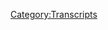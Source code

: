 {{DEFAULTSORT:
    #_TRANSCRIPT_0516:December 31, 2020- January 1, 2021
}}{{Transcript
    | title         = [[516: December 31, 2020- January 1, 2021]]
    | caption       = [https://knowledgefight.libsyn.com/516-december-31-2020-january-1-2021 Listen to this episode on Libsyn]
    | episodeNumber = [[516: December 31, 2020- January 1, 2021|516]]
    | length        = 01:42:30
}}

{{MessageBox
    | header     = Warning: Bot Generated Content
    | text       = This transcript was automatically generated by transcription software and likely contains many mistakes and misattributions. Please check the audio for definitive quotes, attribution, and context.
    | image      = N3yvass4myg91.webp
    | imagewidth = 50px
    | id         = warning
}}

{{TranscriptBlock
    | name      = Unknown Speaker
    | timestamp = 00:00:00.000
    | text      = N-N-N-N-N-N-N-Knowledge Fight
}}

{{TranscriptBlock
    | name      = Unknown Speaker
    | timestamp = 00:00:12.960
    | text      = Damn, Ed, Jordan, I'm sweating
}}

{{TranscriptBlock
    | name      = Unknown Speaker
    | timestamp = 00:00:18.039
    | text      = knowledgefight.com, it's time to pray
}}

{{TranscriptBlock
    | name      = Unknown Speaker
    | timestamp = 00:00:21.280
    | text      = I have great respect for knowledgefight
}}

{{TranscriptBlock
    | name      = Unknown Speaker
    | timestamp = 00:00:23.879
    | text      = knowledgefight
}}

{{TranscriptBlock
    | name      = Unknown Speaker
    | timestamp = 00:00:25.179
    | text      = I'm sick of them posing as if they're the good guys
}}

{{TranscriptBlock
    | name      = Unknown Speaker
    | timestamp = 00:00:27.399
    | text      = Shang, we are the bad guys, knowledgefight
}}

{{TranscriptBlock
    | name      = Unknown Speaker
    | timestamp = 00:00:30.039
    | text      = Dan and Jordan, knowledgefight
}}

{{TranscriptBlock
    | name      = Unknown Speaker
    | timestamp = 00:00:32.200
    | text      = Riddle her, riddle her, riddle her
}}

{{TranscriptBlock
    | name      = Unknown Speaker
    | timestamp = 00:00:35.039
    | text      = Need, I need money, riddle her, riddle her, riddle her
}}

{{TranscriptBlock
    | name      = Unknown Speaker
    | timestamp = 00:00:39.359
    | text      = Andy and Kansas, Andy and, Andy and
}}

{{TranscriptBlock
    | name      = Unknown Speaker
    | timestamp = 00:00:42.200
    | text      = Stop it, Andy and, Andy and Kansas
}}

{{TranscriptBlock
    | name      = Unknown Speaker
    | timestamp = 00:00:46.200
    | text      = It's time to pray
}}

{{TranscriptBlock
    | name      = Unknown Speaker
    | timestamp = 00:00:47.119
    | text      = Andy and Kansas, you're on the air, thanks for holding us
}}

{{TranscriptBlock
    | name      = Unknown Speaker
    | timestamp = 00:00:49.439
    | text      = Hello, Alex, I'm a sister in color, I'm a huge fan
}}

{{TranscriptBlock
    | name      = Unknown Speaker
    | timestamp = 00:00:51.759
    | text      = I love your work
}}

{{TranscriptBlock
    | name      = Unknown Speaker
    | timestamp = 00:00:53.000
    | text      = knowledgefight
}}

{{TranscriptBlock
    | name      = Unknown Speaker
    | timestamp = 00:00:54.640
    | text      = knowledgefight.com
}}

{{TranscriptBlock
    | name      = Unknown Speaker
    | timestamp = 00:00:58.399
    | text      = I love you
}}

{{TranscriptBlock
    | name      = Unknown Speaker
    | timestamp = 00:00:59.359
    | text      = Hey everybody, welcome back to Knowledge Fight, I'm Dan
}}

{{TranscriptBlock
    | name      = Unknown Speaker
    | timestamp = 00:01:01.280
    | text      = I'm Jordan
}}

{{TranscriptBlock
    | name      = Unknown Speaker
    | timestamp = 00:01:01.880
    | text      = We're a couple dudes, I like to sit around, drink novelty beverages
}}

{{TranscriptBlock
    | name      = Unknown Speaker
    | timestamp = 00:01:04.000
    | text      = and talk a little bit about Alex Jones
}}

{{TranscriptBlock
    | name      = Unknown Speaker
    | timestamp = 00:01:06.000
    | text      = Oh, indeed we are, Dan
}}

{{TranscriptBlock
    | name      = Unknown Speaker
    | timestamp = 00:01:07.280
    | text      = Jordan!
}}

{{TranscriptBlock
    | name      = Unknown Speaker
    | timestamp = 00:01:07.680
    | text      = Dan!
}}

{{TranscriptBlock
    | name      = Unknown Speaker
    | timestamp = 00:01:08.079
    | text      = Jordan!
}}

{{TranscriptBlock
    | name      = Unknown Speaker
    | timestamp = 00:01:08.519
    | text      = Quick question for you
}}

{{TranscriptBlock
    | name      = Unknown Speaker
    | timestamp = 00:01:09.280
    | text      = What's up?
}}

{{TranscriptBlock
    | name      = Unknown Speaker
    | timestamp = 00:01:09.680
    | text      = What's your bright spot today?
}}

{{TranscriptBlock
    | name      = Unknown Speaker
    | timestamp = 00:01:10.519
    | text      = My bright spot today, Jordan, is that I completed my newest little nanoblock sculpture
}}

{{TranscriptBlock
    | name      = Unknown Speaker
    | timestamp = 00:01:14.799
    | text      = Oh yeah, you did!
}}

{{TranscriptBlock
    | name      = Unknown Speaker
    | timestamp = 00:01:16.079
    | text      = I've been getting into these little mini Legos quite a bit
}}

{{TranscriptBlock
    | name      = Unknown Speaker
    | timestamp = 00:01:18.799
    | text      = and I got a new one
}}

{{TranscriptBlock
    | name      = Unknown Speaker
    | timestamp = 00:01:19.799
    | text      = I don't believe you can call them mini Legos
}}

{{TranscriptBlock
    | name      = Unknown Speaker
    | timestamp = 00:01:21.640
    | text      = that is a brand name, Dan, these are nanoblocks
}}

{{TranscriptBlock
    | name      = Unknown Speaker
    | timestamp = 00:01:25.400
    | text      = I got one that is the Easter Island Heads
}}

{{TranscriptBlock
    | name      = Unknown Speaker
    | timestamp = 00:01:28.920
    | text      = and it was a little bit easy, actually, it's pretty small
}}

{{TranscriptBlock
    | name      = Unknown Speaker
    | timestamp = 00:01:31.480
    | text      = but great, I've always had an attraction
}}

{{TranscriptBlock
    | name      = Unknown Speaker
    | timestamp = 00:01:35.519
    | text      = I've been drawn to the Easter Island, the statues
}}

{{TranscriptBlock
    | name      = Unknown Speaker
    | timestamp = 00:01:39.319
    | text      = You really have
}}

{{TranscriptBlock
    | name      = Unknown Speaker
    | timestamp = 00:01:40.120
    | text      = Yeah
}}

{{TranscriptBlock
    | name      = Unknown Speaker
    | timestamp = 00:01:40.519
    | text      = We've talked about this since like
}}

{{TranscriptBlock
    | name      = Unknown Speaker
    | timestamp = 00:01:41.920
    | text      = Since childhood
}}

{{TranscriptBlock
    | name      = Unknown Speaker
    | timestamp = 00:01:42.519
    | text      = Yeah
}}

{{TranscriptBlock
    | name      = Unknown Speaker
    | timestamp = 00:01:43.400
    | text      = There's something about, I don't know, maybe it's because I grew up in Hawaii for a while
}}

{{TranscriptBlock
    | name      = Unknown Speaker
    | timestamp = 00:01:46.840
    | text      = and there's something about the call of the islands
}}

{{TranscriptBlock
    | name      = Unknown Speaker
    | timestamp = 00:01:48.519
    | text      = You like an island
}}

{{TranscriptBlock
    | name      = Unknown Speaker
    | timestamp = 00:01:49.319
    | text      = I do like an island
}}

{{TranscriptBlock
    | name      = Unknown Speaker
    | timestamp = 00:01:50.359
    | text      = You like a good island
}}

{{TranscriptBlock
    | name      = Unknown Speaker
    | timestamp = 00:01:51.159
    | text      = Yes
}}

{{TranscriptBlock
    | name      = Unknown Speaker
    | timestamp = 00:01:51.879
    | text      = And I guess, you know, just the idea of those gigantic heads
}}

{{TranscriptBlock
    | name      = Unknown Speaker
    | timestamp = 00:01:57.640
    | text      = If you're a kid, that's amazing, it fills you with wonder
}}

{{TranscriptBlock
    | name      = Unknown Speaker
    | timestamp = 00:02:00.920
    | text      = Yeah, absolutely
}}

{{TranscriptBlock
    | name      = Unknown Speaker
    | timestamp = 00:02:02.040
    | text      = And so it's very nice to have this as a little decoration on the desk
}}

{{TranscriptBlock
    | name      = Unknown Speaker
    | timestamp = 00:02:04.920
    | text      = Yeah, it is always nice to see Easter Island
}}

{{TranscriptBlock
    | name      = Unknown Speaker
    | timestamp = 00:02:07.400
    | text      = because no matter, I mean, even if you know what's going on
}}

{{TranscriptBlock
    | name      = Unknown Speaker
    | timestamp = 00:02:10.599
    | text      = and how it was done
}}

{{TranscriptBlock
    | name      = Unknown Speaker
    | timestamp = 00:02:12.439
    | text      = Yeah
}}

{{TranscriptBlock
    | name      = Unknown Speaker
    | timestamp = 00:02:12.840
    | text      = As many archaeologists and scientists do
}}

{{TranscriptBlock
    | name      = Unknown Speaker
    | timestamp = 00:02:15.719
    | text      = there's still a party that just looks at those and go like
}}

{{TranscriptBlock
    | name      = Unknown Speaker
    | timestamp = 00:02:18.520
    | text      = The fuck were you guys thinking?
}}

{{TranscriptBlock
    | name      = Unknown Speaker
    | timestamp = 00:02:19.960
    | text      = It's still
}}

{{TranscriptBlock
    | name      = Unknown Speaker
    | timestamp = 00:02:20.439
    | text      = What was going on in your brains there?
}}

{{TranscriptBlock
    | name      = Unknown Speaker
    | timestamp = 00:02:22.039
    | text      = It's still remarkable no matter what
}}

{{TranscriptBlock
    | name      = Unknown Speaker
    | timestamp = 00:02:23.879
    | text      = Yeah, amazing
}}

{{TranscriptBlock
    | name      = Unknown Speaker
    | timestamp = 00:02:24.599
    | text      = And to a child, it's just amazing
}}

{{TranscriptBlock
    | name      = Unknown Speaker
    | timestamp = 00:02:28.199
    | text      = Absolutely
}}

{{TranscriptBlock
    | name      = Unknown Speaker
    | timestamp = 00:02:28.759
    | text      = So what about you, Jordan?
}}

{{TranscriptBlock
    | name      = Unknown Speaker
    | timestamp = 00:02:29.800
    | text      = Ah, Dan, I'm afraid my bright spot is going to be back in FF7
}}

{{TranscriptBlock
    | name      = Unknown Speaker
    | timestamp = 00:02:34.280
    | text      = Oh boy
}}

{{TranscriptBlock
    | name      = Unknown Speaker
    | timestamp = 00:02:35.240
    | text      = I just bred my 7,000th Gold Chocobo over the years
}}

{{TranscriptBlock
    | name      = Unknown Speaker
    | timestamp = 00:02:41.319
    | text      = In the 23 years that I've been playing this dumb game
}}

{{TranscriptBlock
    | name      = Unknown Speaker
    | timestamp = 00:02:43.560
    | text      = 7,000 Chocobos
}}

{{TranscriptBlock
    | name      = Unknown Speaker
    | timestamp = 00:02:44.919
    | text      = So many Gold Chocobos
}}

{{TranscriptBlock
    | name      = Unknown Speaker
    | timestamp = 00:02:46.439
    | text      = But Dan, it's weird, I have bred my fastest ever Gold Chocobo
}}

{{TranscriptBlock
    | name      = Unknown Speaker
    | timestamp = 00:02:51.240
    | text      = It is, I've never seen a Chocobo this fast
}}

{{TranscriptBlock
    | name      = Unknown Speaker
    | timestamp = 00:02:54.360
    | text      = Number 7,000 was the fastest
}}

{{TranscriptBlock
    | name      = Unknown Speaker
    | timestamp = 00:02:56.919
    | text      = Something along those lines
}}

{{TranscriptBlock
    | name      = Unknown Speaker
    | timestamp = 00:02:58.039
    | text      = But yeah, it's incredibly fast
}}

{{TranscriptBlock
    | name      = Unknown Speaker
    | timestamp = 00:03:00.120
    | text      = It's very exciting for me
}}

{{TranscriptBlock
    | name      = Unknown Speaker
    | timestamp = 00:03:01.800
    | text      = And that's basically the end of the game
}}

{{TranscriptBlock
    | name      = Unknown Speaker
    | timestamp = 00:03:03.560
    | text      = Whenever I'm, I rarely ever finally finish the game
}}

{{TranscriptBlock
    | name      = Unknown Speaker
    | timestamp = 00:03:06.680
    | text      = It always ends once I've completed that
}}

{{TranscriptBlock
    | name      = Unknown Speaker
    | timestamp = 00:03:08.599
    | text      = Like you have to go through all these different things
}}

{{TranscriptBlock
    | name      = Unknown Speaker
    | timestamp = 00:03:10.280
    | text      = And it's just so fun
}}

{{TranscriptBlock
    | name      = Unknown Speaker
    | timestamp = 00:03:11.639
    | text      = It's fun
}}

{{TranscriptBlock
    | name      = Unknown Speaker
    | timestamp = 00:03:12.439
    | text      = And it's a sense of achievement
}}

{{TranscriptBlock
    | name      = Unknown Speaker
    | timestamp = 00:03:13.960
    | text      = And you develop a relationship
}}

{{TranscriptBlock
    | name      = Unknown Speaker
    | timestamp = 00:03:15.319
    | text      = I name them
}}

{{TranscriptBlock
    | name      = Unknown Speaker
    | timestamp = 00:03:16.199
    | text      = Sure
}}

{{TranscriptBlock
    | name      = Unknown Speaker
    | timestamp = 00:03:16.759
    | text      = It's fantastic
}}

{{TranscriptBlock
    | name      = Unknown Speaker
    | timestamp = 00:03:17.319
    | text      = This sounds exactly like the chows in Sonic Adventure 2 Battle
}}

{{TranscriptBlock
    | name      = Unknown Speaker
    | timestamp = 00:03:20.919
    | text      = Which I told you about when you told me you were back on your bullshit
}}

{{TranscriptBlock
    | name      = Unknown Speaker
    | timestamp = 00:03:23.560
    | text      = Oh, back on my bullshit
}}

{{TranscriptBlock
    | name      = Unknown Speaker
    | timestamp = 00:03:24.520
    | text      = Back on your Chocobo bullshit
}}

{{TranscriptBlock
    | name      = Unknown Speaker
    | timestamp = 00:03:25.639
    | text      = Back on my bullshit
}}

{{TranscriptBlock
    | name      = Unknown Speaker
    | timestamp = 00:03:26.680
    | text      = I can't wait to see how they handled Knights of the Round summon materia in the new remake
}}

{{TranscriptBlock
    | name      = Unknown Speaker
    | timestamp = 00:03:31.159
    | text      = That'll be incredible
}}

{{TranscriptBlock
    | name      = Unknown Speaker
    | timestamp = 00:03:32.120
    | text      = Ooh
}}

{{TranscriptBlock
    | name      = Unknown Speaker
    | timestamp = 00:03:32.680
    | text      = Ooh
}}

{{TranscriptBlock
    | name      = Unknown Speaker
    | timestamp = 00:03:34.599
    | text      = Well, I look forward to that on your behalf
}}

{{TranscriptBlock
    | name      = Unknown Speaker
    | timestamp = 00:03:37.479
    | text      = Jordan, today we got an interesting episode to go over
}}

{{TranscriptBlock
    | name      = Unknown Speaker
    | timestamp = 00:03:39.479
    | text      = We're going to be talking about December 31st, 2020
}}

{{TranscriptBlock
    | name      = Unknown Speaker
    | timestamp = 00:03:42.120
    | text      = I'm Dan, this is 2020
}}

{{TranscriptBlock
    | name      = Unknown Speaker
    | timestamp = 00:03:43.240
    | text      = Up to January 1st, 2021
}}

{{TranscriptBlock
    | name      = Unknown Speaker
    | timestamp = 00:03:45.800
    | text      = I'm Dan, this is now 2021
}}

{{TranscriptBlock
    | name      = Unknown Speaker
    | timestamp = 00:03:48.840
    | text      = Confusing
}}

{{TranscriptBlock
    | name      = Unknown Speaker
    | timestamp = 00:03:50.840
    | text      = We're going with the last day of last year and the first day
}}

{{TranscriptBlock
    | name      = Unknown Speaker
    | timestamp = 00:03:53.000
    | text      = New Year's Eve and New Year's Day
}}

{{TranscriptBlock
    | name      = Unknown Speaker
    | timestamp = 00:03:54.360
    | text      = Yep
}}

{{TranscriptBlock
    | name      = Unknown Speaker
    | timestamp = 00:03:54.759
    | text      = I gotcha
}}

{{TranscriptBlock
    | name      = Unknown Speaker
    | timestamp = 00:03:55.400
    | text      = Alex did do both of these shows
}}

{{TranscriptBlock
    | name      = Unknown Speaker
    | timestamp = 00:03:57.080
    | text      = Okay
}}

{{TranscriptBlock
    | name      = Unknown Speaker
    | timestamp = 00:03:57.639
    | text      = And there's, you know, some stuff
}}

{{TranscriptBlock
    | name      = Unknown Speaker
    | timestamp = 00:04:02.199
    | text      = Okay, good for him
}}

{{TranscriptBlock
    | name      = Unknown Speaker
    | timestamp = 00:04:03.159
    | text      = Yeah, I don't know
}}

{{TranscriptBlock
    | name      = Unknown Speaker
    | timestamp = 00:04:03.960
    | text      = I found myself, like, I had an interesting experience when I was listening to this
}}

{{TranscriptBlock
    | name      = Unknown Speaker
    | timestamp = 00:04:07.400
    | text      = Uh-huh
}}

{{TranscriptBlock
    | name      = Unknown Speaker
    | timestamp = 00:04:07.879
    | text      = It was one of those times that I'll listen to this show
}}

{{TranscriptBlock
    | name      = Unknown Speaker
    | timestamp = 00:04:10.599
    | text      = I'll listen to this show and I'll be like, all right, Alex
}}

{{TranscriptBlock
    | name      = Unknown Speaker
    | timestamp = 00:04:15.080
    | text      = As I'm listening to it, I'll find myself Mystery Science Theater-ing it
}}

{{TranscriptBlock
    | name      = Unknown Speaker
    | timestamp = 00:04:19.560
    | text      = Kind of like, oh yeah, sure you did
}}

{{TranscriptBlock
    | name      = Unknown Speaker
    | timestamp = 00:04:21.720
    | text      = Sure you did
}}

{{TranscriptBlock
    | name      = Unknown Speaker
    | timestamp = 00:04:22.839
    | text      = Okay, yeah, I bet
}}

{{TranscriptBlock
    | name      = Unknown Speaker
    | timestamp = 00:04:24.759
    | text      = Okay, all right
}}

{{TranscriptBlock
    | name      = Unknown Speaker
    | timestamp = 00:04:25.560
    | text      = Yeah, there's just a long stretches where I was like, okay, sure
}}

{{TranscriptBlock
    | name      = Unknown Speaker
    | timestamp = 00:04:29.560
    | text      = Jones, the hands of fate
}}

{{TranscriptBlock
    | name      = Unknown Speaker
    | timestamp = 00:04:31.639
    | text      = Just like nothing was going on
}}

{{TranscriptBlock
    | name      = Unknown Speaker
    | timestamp = 00:04:33.000
    | text      = Yeah
}}

{{TranscriptBlock
    | name      = Unknown Speaker
    | timestamp = 00:04:33.480
    | text      = For long stretches
}}

{{TranscriptBlock
    | name      = Unknown Speaker
    | timestamp = 00:04:34.360
    | text      = But there is some things that are important to discuss
}}

{{TranscriptBlock
    | name      = Unknown Speaker
    | timestamp = 00:04:37.720
    | text      = Visit from Torgo?
}}

{{TranscriptBlock
    | name      = Unknown Speaker
    | timestamp = 00:04:39.319
    | text      = We may
}}

{{TranscriptBlock
    | name      = Unknown Speaker
    | timestamp = 00:04:39.959
    | text      = Okay
}}

{{TranscriptBlock
    | name      = Unknown Speaker
    | timestamp = 00:04:40.360
    | text      = You really shoehorned that in
}}

{{TranscriptBlock
    | name      = Unknown Speaker
    | timestamp = 00:04:42.040
    | text      = I was trying real hard
}}

{{TranscriptBlock
    | name      = Unknown Speaker
    | timestamp = 00:04:43.560
    | text      = Uh, hands have faded that horned it in
}}

{{TranscriptBlock
    | name      = Unknown Speaker
    | timestamp = 00:04:47.079
    | text      = Dammit
}}

{{TranscriptBlock
    | name      = Unknown Speaker
    | timestamp = 00:04:48.120
    | text      = Horns have faded it in?
}}

{{TranscriptBlock
    | name      = Unknown Speaker
    | timestamp = 00:04:49.319
    | text      = Yeah
}}

{{TranscriptBlock
    | name      = Unknown Speaker
    | timestamp = 00:04:49.639
    | text      = Okay
}}

{{TranscriptBlock
    | name      = Unknown Speaker
    | timestamp = 00:04:50.120
    | text      = Before we get to today's episode though, let's take a moment to say thank you
}}

{{TranscriptBlock
    | name      = Unknown Speaker
    | timestamp = 00:04:52.920
    | text      = to some folks who have signed up and are supporting the show
}}

{{TranscriptBlock
    | name      = Unknown Speaker
    | timestamp = 00:04:54.439
    | text      = Oh, that's a great idea
}}

{{TranscriptBlock
    | name      = Unknown Speaker
    | timestamp = 00:04:55.240
    | text      = So first, uh, Burnt W, thank you so much, you are now a policy wonk
}}

{{TranscriptBlock
    | name      = Unknown Speaker
    | timestamp = 00:04:59.879
    | text      = I'm a policy wonk
}}

{{TranscriptBlock
    | name      = Unknown Speaker
    | timestamp = 00:05:00.920
    | text      = Thank you, Burnt W
}}

{{TranscriptBlock
    | name      = Unknown Speaker
    | timestamp = 00:05:02.279
    | text      = Next to Megan S, thank you so much, you are now a policy wonk
}}

{{TranscriptBlock
    | name      = Unknown Speaker
    | timestamp = 00:05:05.160
    | text      = I'm a policy wonk
}}

{{TranscriptBlock
    | name      = Unknown Speaker
    | timestamp = 00:05:06.199
    | text      = Thanks, Megan
}}

{{TranscriptBlock
    | name      = Unknown Speaker
    | timestamp = 00:05:07.000
    | text      = Thank you
}}

{{TranscriptBlock
    | name      = Unknown Speaker
    | timestamp = 00:05:07.480
    | text      = Next, Sandra D, thank you so much, you are now a policy wonk
}}

{{TranscriptBlock
    | name      = Unknown Speaker
    | timestamp = 00:05:10.279
    | text      = I'm a policy wonk
}}

{{TranscriptBlock
    | name      = Unknown Speaker
    | timestamp = 00:05:11.319
    | text      = Thank you very much, Sandra D
}}

{{TranscriptBlock
    | name      = Unknown Speaker
    | timestamp = 00:05:12.759
    | text      = Thank you
}}

{{TranscriptBlock
    | name      = Unknown Speaker
    | timestamp = 00:05:13.399
    | text      = Next, Ian H, thank you so much, you are now a policy wonk
}}

{{TranscriptBlock
    | name      = Unknown Speaker
    | timestamp = 00:05:16.600
    | text      = I'm a policy wonk
}}

{{TranscriptBlock
    | name      = Unknown Speaker
    | timestamp = 00:05:17.639
    | text      = Thanks, Ian
}}

{{TranscriptBlock
    | name      = Unknown Speaker
    | timestamp = 00:05:18.279
    | text      = Thank you
}}

{{TranscriptBlock
    | name      = Unknown Speaker
    | timestamp = 00:05:18.680
    | text      = Next, Justin C, thank you so much, you are now a policy wonk
}}

{{TranscriptBlock
    | name      = Unknown Speaker
    | timestamp = 00:05:21.720
    | text      = I'm a policy wonk
}}

{{TranscriptBlock
    | name      = Unknown Speaker
    | timestamp = 00:05:22.519
    | text      = Thank you, Justin C
}}

{{TranscriptBlock
    | name      = Unknown Speaker
    | timestamp = 00:05:24.040
    | text      = Thank you
}}

{{TranscriptBlock
    | name      = Unknown Speaker
    | timestamp = 00:05:24.600
    | text      = Next, Reid G, thank you so much, you are now a policy wonk
}}

{{TranscriptBlock
    | name      = Unknown Speaker
    | timestamp = 00:05:27.800
    | text      = I'm a policy wonk
}}

{{TranscriptBlock
    | name      = Unknown Speaker
    | timestamp = 00:05:28.920
    | text      = Thanks, Reid
}}

{{TranscriptBlock
    | name      = Unknown Speaker
    | timestamp = 00:05:29.639
    | text      = And finally, uh, I'd like to say thank you to a couple of people who donated on elevated level
}}

{{TranscriptBlock
    | name      = Unknown Speaker
    | timestamp = 00:05:33.240
    | text      = and we appreciate that very much
}}

{{TranscriptBlock
    | name      = Unknown Speaker
    | timestamp = 00:05:34.439
    | text      = So first, Brianna R, thank you so much, you are now a technocrat
}}

{{TranscriptBlock
    | name      = Unknown Speaker
    | timestamp = 00:05:37.959
    | text      = And Dan, I'm so glad you don't have to sell blood anymore. You are now a technocrat.
}}

{{TranscriptBlock
    | name      = Unknown Speaker
    | timestamp = 00:05:42.519
    | text      = I'm a policy wonk.
}}

{{TranscriptBlock
    | name      = Unknown Speaker
    | timestamp = 00:05:43.800
    | text      = Crikey, mate. That's fantastic. Have yourself a brew.
}}

{{TranscriptBlock
    | name      = Unknown Speaker
    | timestamp = 00:05:46.839
    | text      = How's your 401k doing, bro?
}}

{{TranscriptBlock
    | name      = Unknown Speaker
    | timestamp = 00:05:48.199
    | text      = All right, we gotta go full tilt boogie on this, Watson, all right?
}}

{{TranscriptBlock
    | name      = Unknown Speaker
    | timestamp = 00:05:51.079
    | text      = Let's just get down to business. We ain't making that money off that heroin.
}}

{{TranscriptBlock
    | name      = Unknown Speaker
    | timestamp = 00:05:54.360
    | text      = Why you pimps so good?
}}

{{TranscriptBlock
    | name      = Unknown Speaker
    | timestamp = 00:05:56.120
    | text      = My neck is freakishly large. I declare info war on you.
}}

{{TranscriptBlock
    | name      = Unknown Speaker
    | timestamp = 00:06:00.680
    | text      = Thank you so much. I got a correction. I accidentally said Brianna. It's Brenna.
}}

{{TranscriptBlock
    | name      = Unknown Speaker
    | timestamp = 00:06:05.079
    | text      = Oh, damn it, Dan.
}}

{{TranscriptBlock
    | name      = Unknown Speaker
    | timestamp = 00:06:06.920
    | text      = Sorry about that. I throw in eyes all over the place.
}}

{{TranscriptBlock
    | name      = Unknown Speaker
    | timestamp = 00:06:11.160
    | text      = Redo.
}}

{{TranscriptBlock
    | name      = Unknown Speaker
    | timestamp = 00:06:12.600
    | text      = Start it from the beginning. Hey, everybody. Welcome back to Knowledge Fight.
}}

{{TranscriptBlock
    | name      = Unknown Speaker
    | timestamp = 00:06:16.759
    | text      = And thank you so much, Dan. I'm so glad you don't have to sell blood anymore.
}}

{{TranscriptBlock
    | name      = Unknown Speaker
    | timestamp = 00:06:19.319
    | text      = Yes, I'm not, Dan. I thought we were far more punk rock when you were selling blood.
}}

{{TranscriptBlock
    | name      = Unknown Speaker
    | timestamp = 00:06:23.399
    | text      = We were so fucking cool.
}}

{{TranscriptBlock
    | name      = Unknown Speaker
    | timestamp = 00:06:24.279
    | text      = I feel like we had more credibility.
}}

{{TranscriptBlock
    | name      = Unknown Speaker
    | timestamp = 00:06:25.720
    | text      = Totally. Now that you're comfortable in your single bedroom apartment as we record in your office.
}}

{{TranscriptBlock
    | name      = Unknown Speaker
    | timestamp = 00:06:32.199
    | text      = I do. I mean, I do feel spoiled.
}}

{{TranscriptBlock
    | name      = Unknown Speaker
    | timestamp = 00:06:35.879
    | text      = I live a pampered existence now that I don't have to sell blood.
}}

{{TranscriptBlock
    | name      = Unknown Speaker
    | timestamp = 00:06:39.560
    | text      = So opulent we live.
}}

{{TranscriptBlock
    | name      = Unknown Speaker
    | timestamp = 00:06:42.759
    | text      = Anyway, Jordan, today we got an episode.
}}

{{TranscriptBlock
    | name      = Unknown Speaker
    | timestamp = 00:06:47.800
    | text      = Oh, yeah.
}}

{{TranscriptBlock
    | name      = Unknown Speaker
    | timestamp = 00:06:48.360
    | text      = I found this intro to today's episode, this beginning, this first clip where Alex is just
}}

{{TranscriptBlock
    | name      = Unknown Speaker
    | timestamp = 00:06:53.720
    | text      = getting the gears going on New Year's Eve day. All right.
}}

{{TranscriptBlock
    | name      = Unknown Speaker
    | timestamp = 00:06:57.000
    | text      = I thought that this was really exciting.
}}

{{TranscriptBlock
    | name      = Unknown Speaker
    | timestamp = 00:06:59.560
    | text      = Okay.
}}

{{TranscriptBlock
    | name      = Unknown Speaker
    | timestamp = 00:07:00.279
    | text      = I was wrong, but I got pretty excited by it.
}}

{{TranscriptBlock
    | name      = Unknown Speaker
    | timestamp = 00:07:03.079
    | text      = Okay. Now, what is this? Well, this really is the equivalent of an intruder cell.
}}

{{TranscriptBlock
    | name      = Unknown Speaker
    | timestamp = 00:07:10.839
    | text      = He's talking about the vaccine.
}}

{{TranscriptBlock
    | name      = Unknown Speaker
    | timestamp = 00:07:12.199
    | text      = Sure. Just to be clear.
}}

{{TranscriptBlock
    | name      = Unknown Speaker
    | timestamp = 00:07:13.959
    | text      = Yeah.
}}

{{TranscriptBlock
    | name      = Unknown Speaker
    | timestamp = 00:07:16.279
    | text      = With an entire genome of multiple species, a chimera, a chimera clone of a human and a jellyfish.
}}

{{TranscriptBlock
    | name      = Unknown Speaker
    | timestamp = 00:07:23.240
    | text      = Love it.
}}

{{TranscriptBlock
    | name      = Unknown Speaker
    | timestamp = 00:07:24.360
    | text      = Coming in and assimilating your entire body.
}}

{{TranscriptBlock
    | name      = Unknown Speaker
    | timestamp = 00:07:26.199
    | text      = The jellyfish is a hive organism, a colony organism.
}}

{{TranscriptBlock
    | name      = Unknown Speaker
    | timestamp = 00:07:30.519
    | text      = Wait, all jellyfish or just this specific jellyfish?
}}

{{TranscriptBlock
    | name      = Unknown Speaker
    | timestamp = 00:07:34.920
    | text      = Going in and taking over every cell that replicates in your body.
}}

{{TranscriptBlock
    | name      = Unknown Speaker
    | timestamp = 00:07:39.079
    | text      = Only thing that will be the original you when it's done is the cells in your eyes
}}

{{TranscriptBlock
    | name      = Unknown Speaker
    | timestamp = 00:07:44.199
    | text      = and any eggs in a woman's ovaries.
}}

{{TranscriptBlock
    | name      = Unknown Speaker
    | timestamp = 00:07:47.399
    | text      = All other cells are to be taken over.
}}

{{TranscriptBlock
    | name      = Unknown Speaker
    | timestamp = 00:07:53.639
    | text      = They leave your eyes.
}}

{{TranscriptBlock
    | name      = Unknown Speaker
    | timestamp = 00:07:54.439
    | text      = Happening in the year 2021.
}}

{{TranscriptBlock
    | name      = Unknown Speaker
    | timestamp = 00:07:58.439
    | text      = It didn't come from some distant galaxy.
}}

{{TranscriptBlock
    | name      = Unknown Speaker
    | timestamp = 00:08:05.480
    | text      = It didn't come from some distant star.
}}

{{TranscriptBlock
    | name      = Unknown Speaker
    | timestamp = 00:08:10.279
    | text      = They came from a different dimension.
}}

{{TranscriptBlock
    | name      = Unknown Speaker
    | timestamp = 00:08:11.480
    | text      = From some far away planetary system.
}}

{{TranscriptBlock
    | name      = Unknown Speaker
    | timestamp = 00:08:14.839
    | text      = Sure.
}}

{{TranscriptBlock
    | name      = Unknown Speaker
    | timestamp = 00:08:16.759
    | text      = It came from the mad scientist here on our planet, but it is as alien as a Martian.
}}

{{TranscriptBlock
    | name      = Unknown Speaker
    | timestamp = 00:08:21.959
    | text      = It's as alien as somebody from Pluto.
}}

{{TranscriptBlock
    | name      = Unknown Speaker
    | timestamp = 00:08:24.600
    | text      = Why?
}}

{{TranscriptBlock
    | name      = Unknown Speaker
    | timestamp = 00:08:25.100
    | text      = It's as alien as some single cell organism in some planet orbiting Alpha Centuries or Betelgeuse.
}}

{{TranscriptBlock
    | name      = Unknown Speaker
    | timestamp = 00:08:33.080
    | text      = Really?
}}

{{TranscriptBlock
    | name      = Unknown Speaker
    | timestamp = 00:08:34.440
    | text      = Are we doing that?
}}

{{TranscriptBlock
    | name      = Unknown Speaker
    | timestamp = 00:08:36.039
    | text      = Are we really doing that?
}}

{{TranscriptBlock
    | name      = Unknown Speaker
    | timestamp = 00:08:39.559
    | text      = Music's back.
}}

{{TranscriptBlock
    | name      = Unknown Speaker
    | timestamp = 00:08:44.360
    | text      = Cell intruder MRNA.
}}

{{TranscriptBlock
    | name      = Unknown Speaker
    | timestamp = 00:08:47.240
    | text      = Human cell.
}}

{{TranscriptBlock
    | name      = Unknown Speaker
    | timestamp = 00:08:47.960
    | text      = Human cell.
}}

{{TranscriptBlock
    | name      = Unknown Speaker
    | timestamp = 00:08:51.639
    | text      = Uh-huh.
}}

{{TranscriptBlock
    | name      = Unknown Speaker
    | timestamp = 00:08:52.139
    | text      = Inject MRNA.
}}

{{TranscriptBlock
    | name      = Unknown Speaker
    | timestamp = 00:08:56.919
    | text      = Take over.
}}

{{TranscriptBlock
    | name      = Unknown Speaker
    | timestamp = 00:08:58.360
    | text      = Assimilation completed.
}}

{{TranscriptBlock
    | name      = Unknown Speaker
    | timestamp = 00:08:59.559
    | text      = Okay.
}}

{{TranscriptBlock
    | name      = Unknown Speaker
    | timestamp = 00:08:59.960
    | text      = It's pronounced Betelgeuse.
}}

{{TranscriptBlock
    | name      = Unknown Speaker
    | timestamp = 00:09:01.240
    | text      = Yeah, it is.
}}

{{TranscriptBlock
    | name      = Unknown Speaker
    | timestamp = 00:09:03.960
    | text      = Was there a five-second cut?
}}

{{TranscriptBlock
    | name      = Unknown Speaker
    | timestamp = 00:09:05.399
    | text      = Because I heard a difference in the sound.
}}

{{TranscriptBlock
    | name      = Unknown Speaker
    | timestamp = 00:09:07.720
    | text      = I think there might have been a cut where he went,
}}

{{TranscriptBlock
    | name      = Unknown Speaker
    | timestamp = 00:09:09.639
    | text      = Fuck!
}}

{{TranscriptBlock
    | name      = Unknown Speaker
    | timestamp = 00:09:10.360
    | text      = No, I don't think so.
}}

{{TranscriptBlock
    | name      = Unknown Speaker
    | timestamp = 00:09:12.039
    | text      = I don't think so.
}}

{{TranscriptBlock
    | name      = Unknown Speaker
    | timestamp = 00:09:13.000
    | text      = It would be tough to tell even if you watch the video.
}}

{{TranscriptBlock
    | name      = Unknown Speaker
    | timestamp = 00:09:15.240
    | text      = Yeah, because, you know, there's overlay of video.
}}

{{TranscriptBlock
    | name      = Unknown Speaker
    | timestamp = 00:09:18.840
    | text      = Yeah, yeah, yeah.
}}

{{TranscriptBlock
    | name      = Unknown Speaker
    | timestamp = 00:09:19.720
    | text      = I got really excited there because I was like, oh my god, Alex is doing a goddamn sci-fi speech
}}

{{TranscriptBlock
    | name      = Unknown Speaker
    | timestamp = 00:09:25.480
    | text      = over dramatic music.
}}

{{TranscriptBlock
    | name      = Unknown Speaker
    | timestamp = 00:09:27.159
    | text      = Hell yeah.
}}

{{TranscriptBlock
    | name      = Unknown Speaker
    | timestamp = 00:09:27.639
    | text      = I thought for sure it was like, oh, I'm gonna try.
}}

{{TranscriptBlock
    | name      = Unknown Speaker
    | timestamp = 00:09:30.200
    | text      = I'm gonna end this year.
}}

{{TranscriptBlock
    | name      = Unknown Speaker
    | timestamp = 00:09:31.240
    | text      = I've been terrible this whole year, but I'm gonna go out on top.
}}

{{TranscriptBlock
    | name      = Unknown Speaker
    | timestamp = 00:09:34.120
    | text      = Might as well.
}}

{{TranscriptBlock
    | name      = Unknown Speaker
    | timestamp = 00:09:34.759
    | text      = I am gonna have ambition.
}}

{{TranscriptBlock
    | name      = Unknown Speaker
    | timestamp = 00:09:36.200
    | text      = I'm gonna show you guys what I can do.
}}

{{TranscriptBlock
    | name      = Unknown Speaker
    | timestamp = 00:09:38.440
    | text      = And I went and I found the video and I was like, no, this is just a meme.
}}

{{TranscriptBlock
    | name      = Unknown Speaker
    | timestamp = 00:09:42.279
    | text      = Someone in the engineering room or like the producer is just playing a meme that has audio.
}}

{{TranscriptBlock
    | name      = Unknown Speaker
    | timestamp = 00:09:46.840
    | text      = It's from the movie The Thing.
}}

{{TranscriptBlock
    | name      = Unknown Speaker
    | timestamp = 00:09:48.600
    | text      = Uh-huh.
}}

{{TranscriptBlock
    | name      = Unknown Speaker
    | timestamp = 00:09:49.159
    | text      = And someone has just replaced, like, just written MRNA.
}}

{{TranscriptBlock
    | name      = Unknown Speaker
    | timestamp = 00:09:53.799
    | text      = Brilliant.
}}

{{TranscriptBlock
    | name      = Unknown Speaker
    | timestamp = 00:09:54.440
    | text      = Over the computer analysis scene.
}}

{{TranscriptBlock
    | name      = Unknown Speaker
    | timestamp = 00:09:56.279
    | text      = Brilliant.
}}

{{TranscriptBlock
    | name      = Unknown Speaker
    | timestamp = 00:09:57.799
    | text      = These people are geniuses.
}}

{{TranscriptBlock
    | name      = Unknown Speaker
    | timestamp = 00:09:59.320
    | text      = I was a little disappointed, but I still thought it...
}}

{{TranscriptBlock
    | name      = Unknown Speaker
    | timestamp = 00:10:02.679
    | text      = Yeah.
}}

{{TranscriptBlock
    | name      = Unknown Speaker
    | timestamp = 00:10:04.120
    | text      = I wish...
}}

{{TranscriptBlock
    | name      = Unknown Speaker
    | timestamp = 00:10:05.399
    | text      = It was a little different.
}}

{{TranscriptBlock
    | name      = Unknown Speaker
    | timestamp = 00:10:06.519
    | text      = I wish the right didn't own creativity, you know?
}}

{{TranscriptBlock
    | name      = Unknown Speaker
    | timestamp = 00:10:09.159
    | text      = They're just so goddamn creative.
}}

{{TranscriptBlock
    | name      = Unknown Speaker
    | timestamp = 00:10:11.000
    | text      = It's dumb, and I'm sure it was Count Dankula or whoever the fuck Alex is making his hot
}}

{{TranscriptBlock
    | name      = Unknown Speaker
    | timestamp = 00:10:17.080
    | text      = memes these days.
}}

{{TranscriptBlock
    | name      = Unknown Speaker
    | timestamp = 00:10:18.600
    | text      = But like, I just...
}}

{{TranscriptBlock
    | name      = Unknown Speaker
    | timestamp = 00:10:20.440
    | text      = When I was listening to it, what I got away from it or what I took from it as an audio
}}

{{TranscriptBlock
    | name      = Unknown Speaker
    | timestamp = 00:10:25.559
    | text      = thing was so much more disappointing when I realized it was just a meme that had accidental
}}

{{TranscriptBlock
    | name      = Unknown Speaker
    | timestamp = 00:10:30.759
    | text      = audio in it.
}}

{{TranscriptBlock
    | name      = Unknown Speaker
    | timestamp = 00:10:31.240
    | text      = I thought he was trying.
}}

{{TranscriptBlock
    | name      = Unknown Speaker
    | timestamp = 00:10:32.200
    | text      = Yeah, I really thought so, too.
}}

{{TranscriptBlock
    | name      = Unknown Speaker
    | timestamp = 00:10:33.399
    | text      = I thought it was a good choice of music to play behind that little creepy speech.
}}

{{TranscriptBlock
    | name      = Unknown Speaker
    | timestamp = 00:10:37.399
    | text      = It was ominous?
}}

{{TranscriptBlock
    | name      = Unknown Speaker
    | timestamp = 00:10:37.480
    | text      = Yeah, yeah, yeah.
}}

{{TranscriptBlock
    | name      = Unknown Speaker
    | timestamp = 00:10:38.440
    | text      = The thing is one of the top ten horror movies of all time, I would say.
}}

{{TranscriptBlock
    | name      = Unknown Speaker
    | timestamp = 00:10:43.480
    | text      = Beetle Geese.
}}

{{TranscriptBlock
    | name      = Unknown Speaker
    | timestamp = 00:10:44.200
    | text      = Better be goose.
}}

{{TranscriptBlock
    | name      = Unknown Speaker
    | timestamp = 00:10:46.200
    | text      = Man, he had to have realized, otherwise there wouldn't have been such a long pause, right?
}}

{{TranscriptBlock
    | name      = Unknown Speaker
    | timestamp = 00:10:51.320
    | text      = He realized instantly that is not how you say it.
}}

{{TranscriptBlock
    | name      = Unknown Speaker
    | timestamp = 00:10:55.240
    | text      = I don't think so.
}}

{{TranscriptBlock
    | name      = Unknown Speaker
    | timestamp = 00:10:55.960
    | text      = And then he was trying to find a way.
}}

{{TranscriptBlock
    | name      = Unknown Speaker
    | timestamp = 00:10:58.360
    | text      = I think he just ran out of gas.
}}

{{TranscriptBlock
    | name      = Unknown Speaker
    | timestamp = 00:10:59.960
    | text      = That could be.
}}

{{TranscriptBlock
    | name      = Unknown Speaker
    | timestamp = 00:11:01.000
    | text      = That could be.
}}

{{TranscriptBlock
    | name      = Unknown Speaker
    | timestamp = 00:11:01.639
    | text      = So apparently, top story, people are dying from the coronavirus vaccine, the COVID-19
}}

{{TranscriptBlock
    | name      = Unknown Speaker
    | timestamp = 00:11:10.360
    | text      = vaccine.
}}

{{TranscriptBlock
    | name      = Unknown Speaker
    | timestamp = 00:11:10.840
    | text      = What?
}}

{{TranscriptBlock
    | name      = Unknown Speaker
    | timestamp = 00:11:11.480
    | text      = No.
}}

{{TranscriptBlock
    | name      = Unknown Speaker
    | timestamp = 00:11:11.639
    | text      = They always say the devil is in the old details.
}}

{{TranscriptBlock
    | name      = Unknown Speaker
    | timestamp = 00:11:18.120
    | text      = Oh, more deaths, by the way.
}}

{{TranscriptBlock
    | name      = Unknown Speaker
    | timestamp = 00:11:20.200
    | text      = Deaths in Spain, deaths in Israel, deaths in Switzerland, deaths, deaths, deaths from
}}

{{TranscriptBlock
    | name      = Unknown Speaker
    | timestamp = 00:11:26.440
    | text      = the new mRNA genetic takeover systems.
}}

{{TranscriptBlock
    | name      = Unknown Speaker
    | timestamp = 00:11:30.039
    | text      = Beetle Geese.
}}

{{TranscriptBlock
    | name      = Unknown Speaker
    | timestamp = 00:11:33.080
    | text      = Folks are taking it, and they're dead in a couple hours.
}}

{{TranscriptBlock
    | name      = Unknown Speaker
    | timestamp = 00:11:36.759
    | text      = So I'm not sure about the supposed death that he's talking about in Spain, but there
}}

{{TranscriptBlock
    | name      = Unknown Speaker
    | timestamp = 00:11:40.679
    | text      = is an article on his website, at least, that tells you what he's talking about, about
}}

{{TranscriptBlock
    | name      = Unknown Speaker
    | timestamp = 00:11:43.879
    | text      = the Israel and Switzerland deaths.
}}

{{TranscriptBlock
    | name      = Unknown Speaker
    | timestamp = 00:11:45.960
    | text      = The Switzerland death doesn't appear to be related to the vaccine.
}}

{{TranscriptBlock
    | name      = Unknown Speaker
    | timestamp = 00:11:48.519
    | text      = Okay.
}}

{{TranscriptBlock
    | name      = Unknown Speaker
    | timestamp = 00:11:49.080
    | text      = And in the case of the person in Israel, it was a 75-year-old man who had cancer and a
}}

{{TranscriptBlock
    | name      = Unknown Speaker
    | timestamp = 00:11:54.200
    | text      = history of heart attacks.
}}

{{TranscriptBlock
    | name      = Unknown Speaker
    | timestamp = 00:11:55.639
    | text      = Doctors believe that though he died shortly after receiving the vaccine, the heart attack
}}

{{TranscriptBlock
    | name      = Unknown Speaker
    | timestamp = 00:11:59.559
    | text      = that killed him was unrelated to vaccination.
}}

{{TranscriptBlock
    | name      = Unknown Speaker
    | timestamp = 00:12:02.039
    | text      = I'm certain that that assumption that the doctors have is something that's going to
}}

{{TranscriptBlock
    | name      = Unknown Speaker
    | timestamp = 00:12:05.720
    | text      = be examined.
}}

{{TranscriptBlock
    | name      = Unknown Speaker
    | timestamp = 00:12:06.600
    | text      = Yeah.
}}

{{TranscriptBlock
    | name      = Unknown Speaker
    | timestamp = 00:12:06.840
    | text      = And I'll go ahead and listen to doctors about issues like this, not weirdos who ramble over
}}

{{TranscriptBlock
    | name      = Unknown Speaker
    | timestamp = 00:12:10.759
    | text      = 80s sci-fi movies to sell dumb pills.
}}

{{TranscriptBlock
    | name      = Unknown Speaker
    | timestamp = 00:12:13.399
    | text      = Yeah, that one's a real...
}}

{{TranscriptBlock
    | name      = Unknown Speaker
    | timestamp = 00:12:16.679
    | text      = That requires a bit more of a titanic intellect to get to the bottom of that.
}}

{{TranscriptBlock
    | name      = Unknown Speaker
    | timestamp = 00:12:21.399
    | text      = Yeah, or if you're going to be like, deaths, deaths everywhere, you kind of have a responsibility
}}

{{TranscriptBlock
    | name      = Unknown Speaker
    | timestamp = 00:12:26.200
    | text      = of proof.
}}

{{TranscriptBlock
    | name      = Unknown Speaker
    | timestamp = 00:12:26.919
    | text      = You need a little bit more than a couple of stray cases of people who have conditions
}}

{{TranscriptBlock
    | name      = Unknown Speaker
    | timestamp = 00:12:32.120
    | text      = that could have not been related to the vaccine.
}}

{{TranscriptBlock
    | name      = Unknown Speaker
    | timestamp = 00:12:35.159
    | text      = I have a question for you.
}}

{{TranscriptBlock
    | name      = Unknown Speaker
    | timestamp = 00:12:36.200
    | text      = Yeah.
}}

{{TranscriptBlock
    | name      = Unknown Speaker
    | timestamp = 00:12:36.519
    | text      = How many doses of the vaccine worldwide have we got out so far?
}}

{{TranscriptBlock
    | name      = Unknown Speaker
    | timestamp = 00:12:39.879
    | text      = Well, there was three.
}}

{{TranscriptBlock
    | name      = Unknown Speaker
    | timestamp = 00:12:40.440
    | text      = There was just that one in Spain, that one in Israel, that one in Switzerland.
}}

{{TranscriptBlock
    | name      = Unknown Speaker
    | timestamp = 00:12:43.879
    | text      = Oh, okay.
}}

{{TranscriptBlock
    | name      = Unknown Speaker
    | timestamp = 00:12:44.360
    | text      = Well, then two for three is trouble.
}}

{{TranscriptBlock
    | name      = Unknown Speaker
    | timestamp = 00:12:46.840
    | text      = Oh, no.
}}

{{TranscriptBlock
    | name      = Unknown Speaker
    | timestamp = 00:12:47.559
    | text      = The vaccine rollout is not going well.
}}

{{TranscriptBlock
    | name      = Unknown Speaker
    | timestamp = 00:12:49.480
    | text      = Yeah.
}}

{{TranscriptBlock
    | name      = Unknown Speaker
    | timestamp = 00:12:49.799
    | text      = I'm going to need Alex to do a little better, and he does not.
}}

{{TranscriptBlock
    | name      = Unknown Speaker
    | timestamp = 00:12:51.960
    | text      = Yeah, so as you may recall, a little while back, someone got canned over at Infowars.
}}

{{TranscriptBlock
    | name      = Unknown Speaker
    | timestamp = 00:12:58.679
    | text      = I believe a lot of people got canned.
}}

{{TranscriptBlock
    | name      = Unknown Speaker
    | timestamp = 00:13:00.519
    | text      = Oh, man.
}}

{{TranscriptBlock
    | name      = Unknown Speaker
    | timestamp = 00:13:01.559
    | text      = David Knight.
}}

{{TranscriptBlock
    | name      = Unknown Speaker
    | timestamp = 00:13:02.279
    | text      = Yes.
}}

{{TranscriptBlock
    | name      = Unknown Speaker
    | timestamp = 00:13:02.679
    | text      = Is he back?
}}

{{TranscriptBlock
    | name      = Unknown Speaker
    | timestamp = 00:13:03.399
    | text      = No.
}}

{{TranscriptBlock
    | name      = Unknown Speaker
    | timestamp = 00:13:03.639
    | text      = Oh.
}}

{{TranscriptBlock
    | name      = Unknown Speaker
    | timestamp = 00:13:04.039
    | text      = David Knight is still on The Lamb doing his show on Periscope, which I can't imagine ever
}}

{{TranscriptBlock
    | name      = Unknown Speaker
    | timestamp = 00:13:10.759
    | text      = watching.
}}

{{TranscriptBlock
    | name      = Unknown Speaker
    | timestamp = 00:13:11.399
    | text      = No, no, no.
}}

{{TranscriptBlock
    | name      = Unknown Speaker
    | timestamp = 00:13:12.200
    | text      = That's where we...
}}

{{TranscriptBlock
    | name      = Unknown Speaker
    | timestamp = 00:13:13.080
    | text      = After Alex...
}}

{{TranscriptBlock
    | name      = Unknown Speaker
    | timestamp = 00:13:13.720
    | text      = I've been so close.
}}

{{TranscriptBlock
    | name      = Unknown Speaker
    | timestamp = 00:13:14.600
    | text      = After Infowars goes down, we're going right to David Knight's Periscope.
}}

{{TranscriptBlock
    | name      = Unknown Speaker
    | timestamp = 00:13:18.120
    | text      = I've been so close a couple of times to tuning in to see if he's talking shit, and then
}}

{{TranscriptBlock
    | name      = Unknown Speaker
    | timestamp = 00:13:21.879
    | text      = I just can't do it.
}}

{{TranscriptBlock
    | name      = Unknown Speaker
    | timestamp = 00:13:22.519
    | text      = Just to see if he's talking shit.
}}

{{TranscriptBlock
    | name      = Unknown Speaker
    | timestamp = 00:13:23.720
    | text      = Yeah.
}}

{{TranscriptBlock
    | name      = Unknown Speaker
    | timestamp = 00:13:24.120
    | text      = Can't pull the trigger.
}}

{{TranscriptBlock
    | name      = Unknown Speaker
    | timestamp = 00:13:24.919
    | text      = You want to see him talk good shit, though.
}}

{{TranscriptBlock
    | name      = Unknown Speaker
    | timestamp = 00:13:26.519
    | text      = Yeah, I do.
}}

{{TranscriptBlock
    | name      = Unknown Speaker
    | timestamp = 00:13:27.879
    | text      = When he was fired, I made a pronouncement, and that was, who the fuck else do you have
}}

{{TranscriptBlock
    | name      = Unknown Speaker
    | timestamp = 00:13:34.279
    | text      = there?
}}

{{TranscriptBlock
    | name      = Unknown Speaker
    | timestamp = 00:13:34.679
    | text      = Yes.
}}

{{TranscriptBlock
    | name      = Unknown Speaker
    | timestamp = 00:13:34.919
    | text      = Harrison Smith?
}}

{{TranscriptBlock
    | name      = Unknown Speaker
    | timestamp = 00:13:36.039
    | text      = What are you going to do?
}}

{{TranscriptBlock
    | name      = Unknown Speaker
    | timestamp = 00:13:36.679
    | text      = Have Harrison Smith host the hours that David Knight was on?
}}

{{TranscriptBlock
    | name      = Unknown Speaker
    | timestamp = 00:13:41.080
    | text      = So he's going to have Harrison Smith host the hours that David Knight was on.
}}

{{TranscriptBlock
    | name      = Unknown Speaker
    | timestamp = 00:13:44.039
    | text      = And we have the new American Journal hosted by Harrison Smith doing a splendid job.
}}

{{TranscriptBlock
    | name      = Unknown Speaker
    | timestamp = 00:13:48.200
    | text      = There we go.
}}

{{TranscriptBlock
    | name      = Unknown Speaker
    | timestamp = 00:13:48.440
    | text      = His name is AAM Central.
}}

{{TranscriptBlock
    | name      = Unknown Speaker
    | timestamp = 00:13:49.879
    | text      = I also pop in, so does Owen Schroyer.
}}

{{TranscriptBlock
    | name      = Unknown Speaker
    | timestamp = 00:13:51.879
    | text      = That is a total call-in show.
}}

{{TranscriptBlock
    | name      = Unknown Speaker
    | timestamp = 00:13:54.279
    | text      = But the final transmission of the Alex Jones show of the year 2020, what a year.
}}

{{TranscriptBlock
    | name      = Unknown Speaker
    | timestamp = 00:14:04.360
    | text      = I'd like to get your take on what you think is coming in the new year, and what your resolutions
}}

{{TranscriptBlock
    | name      = Unknown Speaker
    | timestamp = 00:14:08.840
    | text      = are in the new year, and what you think our focus should be in the new year.
}}

{{TranscriptBlock
    | name      = Unknown Speaker
    | timestamp = 00:14:13.240
    | text      = Great question.
}}

{{TranscriptBlock
    | name      = Unknown Speaker
    | timestamp = 00:14:14.200
    | text      = Reading.
}}

{{TranscriptBlock
    | name      = Unknown Speaker
    | timestamp = 00:14:15.159
    | text      = Yeah.
}}

{{TranscriptBlock
    | name      = Unknown Speaker
    | timestamp = 00:14:15.720
    | text      = That would be a good focus for you, Alex.
}}

{{TranscriptBlock
    | name      = Unknown Speaker
    | timestamp = 00:14:18.840
    | text      = Read the articles you cover.
}}

{{TranscriptBlock
    | name      = Unknown Speaker
    | timestamp = 00:14:20.919
    | text      = That would be a good start.
}}

{{TranscriptBlock
    | name      = Unknown Speaker
    | timestamp = 00:14:22.279
    | text      = Get an hour away from your recording studio at all times.
}}

{{TranscriptBlock
    | name      = Unknown Speaker
    | timestamp = 00:14:25.960
    | text      = That would be my suggestion.
}}

{{TranscriptBlock
    | name      = Unknown Speaker
    | timestamp = 00:14:27.080
    | text      = Yeah, go with the scouser.
}}

{{TranscriptBlock
    | name      = Unknown Speaker
    | timestamp = 00:14:27.799
    | text      = Get an hour away from everywhere.
}}

{{TranscriptBlock
    | name      = Unknown Speaker
    | timestamp = 00:14:29.960
    | text      = Get Harrison an hour away, too.
}}

{{TranscriptBlock
    | name      = Unknown Speaker
    | timestamp = 00:14:31.080
    | text      = Yeah, get everybody.
}}

{{TranscriptBlock
    | name      = Unknown Speaker
    | timestamp = 00:14:31.960
    | text      = Although, I mean, I've talked a lot of shit about Harrison Smith being an uninteresting
}}

{{TranscriptBlock
    | name      = Unknown Speaker
    | timestamp = 00:14:36.279
    | text      = bump on a log.
}}

{{TranscriptBlock
    | name      = Unknown Speaker
    | timestamp = 00:14:38.120
    | text      = Basically the equivalent of a cardboard cutout of a host.
}}

{{TranscriptBlock
    | name      = Unknown Speaker
    | timestamp = 00:14:41.720
    | text      = But again, what American Journal is trying to be is like a call-in show with a completely
}}

{{TranscriptBlock
    | name      = Unknown Speaker
    | timestamp = 00:14:47.639
    | text      = neutral host.
}}

{{TranscriptBlock
    | name      = Unknown Speaker
    | timestamp = 00:14:48.519
    | text      = Yeah, yeah, yeah, yeah.
}}

{{TranscriptBlock
    | name      = Unknown Speaker
    | timestamp = 00:14:49.399
    | text      = He is probably the only person who you might be able to, like, he's so boring he fits that
}}

{{TranscriptBlock
    | name      = Unknown Speaker
    | timestamp = 00:14:54.840
    | text      = role.
}}

{{TranscriptBlock
    | name      = Unknown Speaker
    | timestamp = 00:14:55.159
    | text      = Yeah, I'd say he's their best shot.
}}

{{TranscriptBlock
    | name      = Unknown Speaker
    | timestamp = 00:14:56.519
    | text      = He is an upgrade in terms of a boring-ometer.
}}

{{TranscriptBlock
    | name      = Unknown Speaker
    | timestamp = 00:14:59.879
    | text      = Yes.
}}

{{TranscriptBlock
    | name      = Unknown Speaker
    | timestamp = 00:15:00.200
    | text      = From David Knight.
}}

{{TranscriptBlock
    | name      = Unknown Speaker
    | timestamp = 00:15:01.720
    | text      = Going to the applause-o-meter, we're still at zero, but it's 0.2.
}}

{{TranscriptBlock
    | name      = Unknown Speaker
    | timestamp = 00:15:05.320
    | text      = Yes.
}}

{{TranscriptBlock
    | name      = Unknown Speaker
    | timestamp = 00:15:05.720
    | text      = Instead of 0.0.
}}

{{TranscriptBlock
    | name      = Unknown Speaker
    | timestamp = 00:15:07.480
    | text      = Also, I went to the American Journal page on band.video, because I was thinking about,
}}

{{TranscriptBlock
    | name      = Unknown Speaker
    | timestamp = 00:15:11.960
    | text      = like, seeing if Alex had been hosting it, and I saw that it was Harrison Smith.
}}

{{TranscriptBlock
    | name      = Unknown Speaker
    | timestamp = 00:15:15.080
    | text      = Sure, sure, sure.
}}

{{TranscriptBlock
    | name      = Unknown Speaker
    | timestamp = 00:15:15.480
    | text      = I'm not even gonna fish in this well.
}}

{{TranscriptBlock
    | name      = Unknown Speaker
    | timestamp = 00:15:18.679
    | text      = But I did notice, it's a little bit in your face that American Journal's initials are
}}

{{TranscriptBlock
    | name      = Unknown Speaker
    | timestamp = 00:15:25.399
    | text      = the same as Alex Jones.
}}

{{TranscriptBlock
    | name      = Unknown Speaker
    | timestamp = 00:15:26.600
    | text      = Okay.
}}

{{TranscriptBlock
    | name      = Unknown Speaker
    | timestamp = 00:15:28.120
    | text      = It just has a big AJ on it.
}}

{{TranscriptBlock
    | name      = Unknown Speaker
    | timestamp = 00:15:30.039
    | text      = The AJ Show.
}}

{{TranscriptBlock
    | name      = Unknown Speaker
    | timestamp = 00:15:31.399
    | text      = Not the Alex Jones Show.
}}

{{TranscriptBlock
    | name      = Unknown Speaker
    | timestamp = 00:15:33.080
    | text      = The American Journal Show.
}}

{{TranscriptBlock
    | name      = Unknown Speaker
    | timestamp = 00:15:34.840
    | text      = Completely different.
}}

{{TranscriptBlock
    | name      = Unknown Speaker
    | timestamp = 00:15:35.720
    | text      = I didn't realize it until I went to the website and I saw those graphics.
}}

{{TranscriptBlock
    | name      = Unknown Speaker
    | timestamp = 00:15:38.440
    | text      = I was like, this is a little bit much.
}}

{{TranscriptBlock
    | name      = Unknown Speaker
    | timestamp = 00:15:41.799
    | text      = Put your name on the building.
}}

{{TranscriptBlock
    | name      = Unknown Speaker
    | timestamp = 00:15:43.240
    | text      = So we got some people dying of COVID in the last week.
}}

{{TranscriptBlock
    | name      = Unknown Speaker
    | timestamp = 00:15:48.759
    | text      = Some celebrities and some high-profile people.
}}

{{TranscriptBlock
    | name      = Unknown Speaker
    | timestamp = 00:15:51.399
    | text      = Sure.
}}

{{TranscriptBlock
    | name      = Unknown Speaker
    | timestamp = 00:15:51.879
    | text      = And these are people that Alex needs to push back on.
}}

{{TranscriptBlock
    | name      = Unknown Speaker
    | timestamp = 00:15:53.960
    | text      = Yeah, they're globalists or whatever.
}}

{{TranscriptBlock
    | name      = Unknown Speaker
    | timestamp = 00:15:55.480
    | text      = Well, Luke Letlow just got elected to Congress.
}}

{{TranscriptBlock
    | name      = Unknown Speaker
    | timestamp = 00:16:00.360
    | text      = And then what happened?
}}

{{TranscriptBlock
    | name      = Unknown Speaker
    | timestamp = 00:16:02.200
    | text      = And then they said he died of COVID.
}}

{{TranscriptBlock
    | name      = Unknown Speaker
    | timestamp = 00:16:05.799
    | text      = But what happened is he went in, he tested positive for COVID.
}}

{{TranscriptBlock
    | name      = Unknown Speaker
    | timestamp = 00:16:09.320
    | text      = They did a quote, surgery on him.
}}

{{TranscriptBlock
    | name      = Unknown Speaker
    | timestamp = 00:16:11.000
    | text      = He had a heart attack and died.
}}

{{TranscriptBlock
    | name      = Unknown Speaker
    | timestamp = 00:16:15.000
    | text      = You got to read the fine print, but they say he died of a heart attack.
}}

{{TranscriptBlock
    | name      = Unknown Speaker
    | timestamp = 00:16:19.559
    | text      = Well, 80 something year old Dawn Wells of Marianne fame of Gilligan's Island.
}}

{{TranscriptBlock
    | name      = Unknown Speaker
    | timestamp = 00:16:24.360
    | text      = One of my favorite silly shows.
}}

{{TranscriptBlock
    | name      = Unknown Speaker
    | timestamp = 00:16:27.159
    | text      = Some earliest memories are watching Gilligan's Island.
}}

{{TranscriptBlock
    | name      = Unknown Speaker
    | timestamp = 00:16:31.159
    | text      = Dies of COVID-19 at 82.
}}

{{TranscriptBlock
    | name      = Unknown Speaker
    | timestamp = 00:16:33.399
    | text      = Complications.
}}

{{TranscriptBlock
    | name      = Unknown Speaker
    | timestamp = 00:16:34.679
    | text      = Dumbass Alex Jones probably thought that was a documentary.
}}

{{TranscriptBlock
    | name      = Unknown Speaker
    | timestamp = 00:16:37.080
    | text      = These people have been on that island for a long time.
}}

{{TranscriptBlock
    | name      = Unknown Speaker
    | timestamp = 00:16:41.799
    | text      = Too bad they can't get off.
}}

{{TranscriptBlock
    | name      = Unknown Speaker
    | timestamp = 00:16:43.080
    | text      = Those rich people seem nice.
}}

{{TranscriptBlock
    | name      = Unknown Speaker
    | timestamp = 00:16:45.320
    | text      = I'd like to hang out with them.
}}

{{TranscriptBlock
    | name      = Unknown Speaker
    | timestamp = 00:16:47.639
    | text      = And my favorite thing about these people on the island is they're all white.
}}

{{TranscriptBlock
    | name      = Unknown Speaker
    | timestamp = 00:16:50.519
    | text      = They're all ungrateful.
}}

{{TranscriptBlock
    | name      = Unknown Speaker
    | timestamp = 00:16:51.720
    | text      = They wouldn't have been there if they weren't for that boat in the first place.
}}

{{TranscriptBlock
    | name      = Unknown Speaker
    | timestamp = 00:16:55.000
    | text      = So Alex is really playing fast and loose with the details of these situations,
}}

{{TranscriptBlock
    | name      = Unknown Speaker
    | timestamp = 00:16:58.840
    | text      = particularly with that of Luke Letlow, because he knows it's really bad.
}}

{{TranscriptBlock
    | name      = Unknown Speaker
    | timestamp = 00:17:03.080
    | text      = And stories like this are really hard for him to spin.
}}

{{TranscriptBlock
    | name      = Unknown Speaker
    | timestamp = 00:17:05.240
    | text      = And so when he, you know, when that happens,
}}

{{TranscriptBlock
    | name      = Unknown Speaker
    | timestamp = 00:17:07.079
    | text      = he basically just denies reality as a primary strategy.
}}

{{TranscriptBlock
    | name      = Unknown Speaker
    | timestamp = 00:17:10.440
    | text      = Letlow had been elected to Congress to represent the 5th district in Louisiana,
}}

{{TranscriptBlock
    | name      = Unknown Speaker
    | timestamp = 00:17:13.960
    | text      = but before he could be sworn in, he died at the age of 41 from COVID-19.
}}

{{TranscriptBlock
    | name      = Unknown Speaker
    | timestamp = 00:17:18.279
    | text      = The way Alex is presenting the story, it sounds like he just happened to have COVID
}}

{{TranscriptBlock
    | name      = Unknown Speaker
    | timestamp = 00:17:21.880
    | text      = and he went to get a completely unrelated quote surgery
}}

{{TranscriptBlock
    | name      = Unknown Speaker
    | timestamp = 00:17:25.160
    | text      = and then died of a heart attack in that surgery.
}}

{{TranscriptBlock
    | name      = Unknown Speaker
    | timestamp = 00:17:27.079
    | text      = But that is not what happened.
}}

{{TranscriptBlock
    | name      = Unknown Speaker
    | timestamp = 00:17:29.000
    | text      = He entered Monroe Hospital on December 19th because of COVID symptoms.
}}

{{TranscriptBlock
    | name      = Unknown Speaker
    | timestamp = 00:17:33.319
    | text      = And his condition deteriorated quickly, leading to him entering the ICU on December 23rd.
}}

{{TranscriptBlock
    | name      = Unknown Speaker
    | timestamp = 00:17:38.359
    | text      = There he suffered a heart attack that, quote,
}}

{{TranscriptBlock
    | name      = Unknown Speaker
    | timestamp = 00:17:40.279
    | text      = was refractory to all resuscitation efforts, according to Dr. G.E. Galley.
}}

{{TranscriptBlock
    | name      = Unknown Speaker
    | timestamp = 00:17:45.319
    | text      = The New Orleans Times-Picayune reported, quote,
}}

{{TranscriptBlock
    | name      = Unknown Speaker
    | timestamp = 00:17:47.960
    | text      = asked if Letlow had any underlying conditions that would have made his death more likely.
}}

{{TranscriptBlock
    | name      = Unknown Speaker
    | timestamp = 00:17:52.039
    | text      = Galley said in a text message, quote, none.
}}

{{TranscriptBlock
    | name      = Unknown Speaker
    | timestamp = 00:17:54.839
    | text      = All COVID-related.
}}

{{TranscriptBlock
    | name      = Unknown Speaker
    | timestamp = 00:17:56.680
    | text      = Alex is lying to his audience about this case to make them,
}}

{{TranscriptBlock
    | name      = Unknown Speaker
    | timestamp = 00:17:59.160
    | text      = you know, less likely to take COVID-19 seriously.
}}

{{TranscriptBlock
    | name      = Unknown Speaker
    | timestamp = 00:18:01.720
    | text      = That's bad.
}}

{{TranscriptBlock
    | name      = Unknown Speaker
    | timestamp = 00:18:02.279
    | text      = Yeah.
}}

{{TranscriptBlock
    | name      = Unknown Speaker
    | timestamp = 00:18:03.000
    | text      = Now, as for Dawn Wells, he better keep her name out of his mouth.
}}

{{TranscriptBlock
    | name      = Unknown Speaker
    | timestamp = 00:18:06.839
    | text      = She was a great woman, which I'm basically saying mostly because she was an alum of Stevens College,
}}

{{TranscriptBlock
    | name      = Unknown Speaker
    | timestamp = 00:18:12.039
    | text      = which is in my hometown of Columbia, Missouri.
}}

{{TranscriptBlock
    | name      = Unknown Speaker
    | timestamp = 00:18:14.440
    | text      = She would come to town regularly and speak with theater students there.
}}

{{TranscriptBlock
    | name      = Unknown Speaker
    | timestamp = 00:18:17.400
    | text      = And everyone I knew who'd met her and spent time with her really gave me the impression
}}

{{TranscriptBlock
    | name      = Unknown Speaker
    | timestamp = 00:18:21.000
    | text      = that she cared a lot about being able to give whatever she could to these students,
}}

{{TranscriptBlock
    | name      = Unknown Speaker
    | timestamp = 00:18:25.160
    | text      = which I always found really admirable.
}}

{{TranscriptBlock
    | name      = Unknown Speaker
    | timestamp = 00:18:26.759
    | text      = Always.
}}

{{TranscriptBlock
    | name      = Unknown Speaker
    | timestamp = 00:18:27.079
    | text      = I've always, I've grown up with a, with a deep appreciation for Dawn Wells,
}}

{{TranscriptBlock
    | name      = Unknown Speaker
    | timestamp = 00:18:30.759
    | text      = both as like someone who liked Gilligan's Island as a kid,
}}

{{TranscriptBlock
    | name      = Unknown Speaker
    | timestamp = 00:18:34.119
    | text      = and someone who was tertiarily aware of some of her, uh, like decency as an adult.
}}

{{TranscriptBlock
    | name      = Unknown Speaker
    | timestamp = 00:18:40.519
    | text      = Sure.
}}

{{TranscriptBlock
    | name      = Unknown Speaker
    | timestamp = 00:18:41.000
    | text      = Sure.
}}

{{TranscriptBlock
    | name      = Unknown Speaker
    | timestamp = 00:18:41.319
    | text      = She was 82 years old, but from all accounts,
}}

{{TranscriptBlock
    | name      = Unknown Speaker
    | timestamp = 00:18:43.319
    | text      = including a video she posted around Christmas,
}}

{{TranscriptBlock
    | name      = Unknown Speaker
    | timestamp = 00:18:45.319
    | text      = she was in really good health until she got COVID-19,
}}

{{TranscriptBlock
    | name      = Unknown Speaker
    | timestamp = 00:18:48.119
    | text      = at which point things went downhill fast.
}}

{{TranscriptBlock
    | name      = Unknown Speaker
    | timestamp = 00:18:50.440
    | text      = From the details that are available,
}}

{{TranscriptBlock
    | name      = Unknown Speaker
    | timestamp = 00:18:51.960
    | text      = it does not seem outlandish to ascribe her death to COVID.
}}

{{TranscriptBlock
    | name      = Unknown Speaker
    | timestamp = 00:18:55.160
    | text      = These are two recent deaths that are high profile and very emotionally resonant.
}}

{{TranscriptBlock
    | name      = Unknown Speaker
    | timestamp = 00:18:59.160
    | text      = So it's critical and important for Alex to attempt
}}

{{TranscriptBlock
    | name      = Unknown Speaker
    | timestamp = 00:19:01.880
    | text      = to deny the reality of these deaths to his audience.
}}

{{TranscriptBlock
    | name      = Unknown Speaker
    | timestamp = 00:19:04.839
    | text      = Luke Letlow was only 41 years old, and he'd just been elected to a seat in Congress.
}}

{{TranscriptBlock
    | name      = Unknown Speaker
    | timestamp = 00:19:08.920
    | text      = He had his life ahead of him and it was snatched away by COVID.
}}

{{TranscriptBlock
    | name      = Unknown Speaker
    | timestamp = 00:19:12.039
    | text      = On the other side, Dawn Wells was a sweetheart for most of the audience,
}}

{{TranscriptBlock
    | name      = Unknown Speaker
    | timestamp = 00:19:15.880
    | text      = for their youths, the person that they had a crush on when they were children.
}}

{{TranscriptBlock
    | name      = Unknown Speaker
    | timestamp = 00:19:19.720
    | text      = Sure, her passing has the possibility of being like emotionally affecting to them in a way
}}

{{TranscriptBlock
    | name      = Unknown Speaker
    | timestamp = 00:19:23.640
    | text      = that could be unpredictable.
}}

{{TranscriptBlock
    | name      = Unknown Speaker
    | timestamp = 00:19:25.079
    | text      = So Alex has got to pretend that all this is bullshit.
}}

{{TranscriptBlock
    | name      = Unknown Speaker
    | timestamp = 00:19:27.240
    | text      = And I just hate it.
}}

{{TranscriptBlock
    | name      = Unknown Speaker
    | timestamp = 00:19:28.279
    | text      = I hate it.
}}

{{TranscriptBlock
    | name      = Unknown Speaker
    | timestamp = 00:19:28.759
    | text      = Yeah, yeah.
}}

{{TranscriptBlock
    | name      = Unknown Speaker
    | timestamp = 00:19:29.799
    | text      = I mean, it's...
}}

{{TranscriptBlock
    | name      = Unknown Speaker
    | timestamp = 00:19:32.920
    | text      = How do humans act this despicably?
}}

{{TranscriptBlock
    | name      = Unknown Speaker
    | timestamp = 00:19:35.720
    | text      = You ever wonder?
}}

{{TranscriptBlock
    | name      = Unknown Speaker
    | timestamp = 00:19:37.960
    | text      = You know, when he says you can look into the abyss, that old nature character.
}}

{{TranscriptBlock
    | name      = Unknown Speaker
    | timestamp = 00:19:42.359
    | text      = When you can look into the abyss, then the, you know, the nature.
}}

{{TranscriptBlock
    | name      = Unknown Speaker
    | timestamp = 00:19:46.119
    | text      = Yeah, that character.
}}

{{TranscriptBlock
    | name      = Unknown Speaker
    | timestamp = 00:19:47.160
    | text      = The character, okay.
}}

{{TranscriptBlock
    | name      = Unknown Speaker
    | timestamp = 00:19:48.519
    | text      = And then the abyss looks back.
}}

{{TranscriptBlock
    | name      = Unknown Speaker
    | timestamp = 00:19:50.440
    | text      = But you don't deny a pandemic.
}}

{{TranscriptBlock
    | name      = Unknown Speaker
    | timestamp = 00:19:53.480
    | text      = Isn't that different?
}}

{{TranscriptBlock
    | name      = Unknown Speaker
    | timestamp = 00:19:54.680
    | text      = Isn't that different?
}}

{{TranscriptBlock
    | name      = Unknown Speaker
    | timestamp = 00:19:55.720
    | text      = I don't know.
}}

{{TranscriptBlock
    | name      = Unknown Speaker
    | timestamp = 00:19:56.279
    | text      = Isn't that just too wrong?
}}

{{TranscriptBlock
    | name      = Unknown Speaker
    | timestamp = 00:19:57.400
    | text      = There's a small part of me that I suspect that Alex realizes, like, I can't go back.
}}

{{TranscriptBlock
    | name      = Unknown Speaker
    | timestamp = 00:20:03.319
    | text      = I've already gone too far down this road.
}}

{{TranscriptBlock
    | name      = Unknown Speaker
    | timestamp = 00:20:05.319
    | text      = Yeah.
}}

{{TranscriptBlock
    | name      = Unknown Speaker
    | timestamp = 00:20:05.799
    | text      = No matter what, I have to commit to this because going back looks so dumb.
}}

{{TranscriptBlock
    | name      = Unknown Speaker
    | timestamp = 00:20:09.720
    | text      = What happens if I say, whoops.
}}

{{TranscriptBlock
    | name      = Unknown Speaker
    | timestamp = 00:20:11.799
    | text      = Yeah.
}}

{{TranscriptBlock
    | name      = Unknown Speaker
    | timestamp = 00:20:12.200
    | text      = I've got years.
}}

{{TranscriptBlock
    | name      = Unknown Speaker
    | timestamp = 00:20:14.200
    | text      = What if in 2006 he'd been like, you know what?
}}

{{TranscriptBlock
    | name      = Unknown Speaker
    | timestamp = 00:20:17.160
    | text      = I was wrong about 9-11.
}}

{{TranscriptBlock
    | name      = Unknown Speaker
    | timestamp = 00:20:19.160
    | text      = What kind of a career could he possibly have?
}}

{{TranscriptBlock
    | name      = Unknown Speaker
    | timestamp = 00:20:21.079
    | text      = He'd spent so much time insisting 9-11 was an inside job and all this.
}}

{{TranscriptBlock
    | name      = Unknown Speaker
    | timestamp = 00:20:24.920
    | text      = If he did that now or at any point, he's like, oh, you know what?
}}

{{TranscriptBlock
    | name      = Unknown Speaker
    | timestamp = 00:20:29.079
    | text      = We got to take over real seriously, guys.
}}

{{TranscriptBlock
    | name      = Unknown Speaker
    | timestamp = 00:20:30.920
    | text      = Masks are not a sign of slavery.
}}

{{TranscriptBlock
    | name      = Unknown Speaker
    | timestamp = 00:20:33.559
    | text      = You should get the vaccine.
}}

{{TranscriptBlock
    | name      = Unknown Speaker
    | timestamp = 00:20:34.920
    | text      = He can't do it.
}}

{{TranscriptBlock
    | name      = Unknown Speaker
    | timestamp = 00:20:35.640
    | text      = He can't double back.
}}

{{TranscriptBlock
    | name      = Unknown Speaker
    | timestamp = 00:20:36.759
    | text      = It's just so weird because when you look at the history of capitalism and you see how
}}

{{TranscriptBlock
    | name      = Unknown Speaker
    | timestamp = 00:20:40.839
    | text      = many times people have had the choice between continuing to make money or doing the responsible
}}

{{TranscriptBlock
    | name      = Unknown Speaker
    | timestamp = 00:20:45.720
    | text      = thing and saving lives, it's always been saving lives with capitalism.
}}

{{TranscriptBlock
    | name      = Unknown Speaker
    | timestamp = 00:20:49.720
    | text      = That's what I've always thought of.
}}

{{TranscriptBlock
    | name      = Unknown Speaker
    | timestamp = 00:20:51.160
    | text      = I wonder, I mean, you're putting it in terms of making money.
}}

{{TranscriptBlock
    | name      = Unknown Speaker
    | timestamp = 00:20:56.519
    | text      = And I do think that that's a piece of it, but it's also like, his whole career is torpedo.
}}

{{TranscriptBlock
    | name      = Unknown Speaker
    | timestamp = 00:21:03.640
    | text      = Totally.
}}

{{TranscriptBlock
    | name      = Unknown Speaker
    | timestamp = 00:21:04.119
    | text      = Like he's already on the way to that happening slowly by a thousand cuts that mostly are
}}

{{TranscriptBlock
    | name      = Unknown Speaker
    | timestamp = 00:21:08.759
    | text      = in the shape of a cube, but it would be a disaster for him and it would invalidate a
}}

{{TranscriptBlock
    | name      = Unknown Speaker
    | timestamp = 00:21:15.720
    | text      = lot of what he probably would like to be his legacy.
}}

{{TranscriptBlock
    | name      = Unknown Speaker
    | timestamp = 00:21:19.160
    | text      = Yeah, I just don't know how you could be in his situation and not like see the writing
}}

{{TranscriptBlock
    | name      = Unknown Speaker
    | timestamp = 00:21:26.200
    | text      = on the wall and seek to control how you go out.
}}

{{TranscriptBlock
    | name      = Unknown Speaker
    | timestamp = 00:21:29.640
    | text      = You know?
}}

{{TranscriptBlock
    | name      = Unknown Speaker
    | timestamp = 00:21:30.279
    | text      = Narcissism, my man.
}}

{{TranscriptBlock
    | name      = Unknown Speaker
    | timestamp = 00:21:31.240
    | text      = Yeah, that's so right.
}}

{{TranscriptBlock
    | name      = Unknown Speaker
    | timestamp = 00:21:33.079
    | text      = I wish I could argue with that, but that's 100% correct.
}}

{{TranscriptBlock
    | name      = Unknown Speaker
    | timestamp = 00:21:36.759
    | text      = Nevermind.
}}

{{TranscriptBlock
    | name      = Unknown Speaker
    | timestamp = 00:21:37.400
    | text      = It's just feelings of like...
}}

{{TranscriptBlock
    | name      = Unknown Speaker
    | timestamp = 00:21:40.279
    | text      = I retract all my statements and confirm my ennui.
}}

{{TranscriptBlock
    | name      = Unknown Speaker
    | timestamp = 00:21:43.000
    | text      = And think about how many times he's been like back against the wall and been able to wiggle
}}

{{TranscriptBlock
    | name      = Unknown Speaker
    | timestamp = 00:21:47.079
    | text      = out of things.
}}

{{TranscriptBlock
    | name      = Unknown Speaker
    | timestamp = 00:21:47.640
    | text      = Yeah.
}}

{{TranscriptBlock
    | name      = Unknown Speaker
    | timestamp = 00:21:48.119
    | text      = But something this big, you can't really do that.
}}

{{TranscriptBlock
    | name      = Unknown Speaker
    | timestamp = 00:21:52.920
    | text      = When you're actively calling for the overthrowing of an election and denying a large-scale pandemic
}}

{{TranscriptBlock
    | name      = Unknown Speaker
    | timestamp = 00:22:01.160
    | text      = that's killing thousands of people a day, you can't just be like, whoops, I whiffed
}}

{{TranscriptBlock
    | name      = Unknown Speaker
    | timestamp = 00:22:06.279
    | text      = on that one.
}}

{{TranscriptBlock
    | name      = Unknown Speaker
    | timestamp = 00:22:07.160
    | text      = It doesn't work.
}}

{{TranscriptBlock
    | name      = Unknown Speaker
    | timestamp = 00:22:08.279
    | text      = Yeah.
}}

{{TranscriptBlock
    | name      = Unknown Speaker
    | timestamp = 00:22:08.519
    | text      = And I mean, at this point you have to reframe it in an almost borderline sense of like,
}}

{{TranscriptBlock
    | name      = Unknown Speaker
    | timestamp = 00:22:14.119
    | text      = this is the ultimate expression of class warfare.
}}

{{TranscriptBlock
    | name      = Unknown Speaker
    | timestamp = 00:22:18.359
    | text      = Poor people are dying at rates infinitely higher.
}}

{{TranscriptBlock
    | name      = Unknown Speaker
    | timestamp = 00:22:22.359
    | text      = That's what this is.
}}

{{TranscriptBlock
    | name      = Unknown Speaker
    | timestamp = 00:22:23.559
    | text      = Like, I'm amazed that we can't even talk about it in those terms.
}}

{{TranscriptBlock
    | name      = Unknown Speaker
    | timestamp = 00:22:27.400
    | text      = That would be an interesting way for Alex to try and approach it.
}}

{{TranscriptBlock
    | name      = Unknown Speaker
    | timestamp = 00:22:30.200
    | text      = I mean, it would have the air of populism.
}}

{{TranscriptBlock
    | name      = Unknown Speaker
    | timestamp = 00:22:32.200
    | text      = Yeah.
}}

{{TranscriptBlock
    | name      = Unknown Speaker
    | timestamp = 00:22:32.440
    | text      = Certainly.
}}

{{TranscriptBlock
    | name      = Unknown Speaker
    | timestamp = 00:22:33.880
    | text      = Oh, well.
}}

{{TranscriptBlock
    | name      = Unknown Speaker
    | timestamp = 00:22:34.359
    | text      = But they do want the poor to die.
}}

{{TranscriptBlock
    | name      = Unknown Speaker
    | timestamp = 00:22:35.720
    | text      = So it kind of up and down.
}}

{{TranscriptBlock
    | name      = Unknown Speaker
    | timestamp = 00:22:37.720
    | text      = So you're saying like denying the pandemic is really monstrous and how do people do that?
}}

{{TranscriptBlock
    | name      = Unknown Speaker
    | timestamp = 00:22:43.000
    | text      = Yeah.
}}

{{TranscriptBlock
    | name      = Unknown Speaker
    | timestamp = 00:22:43.240
    | text      = I agree with you, but I think you're selling Alex short.
}}

{{TranscriptBlock
    | name      = Unknown Speaker
    | timestamp = 00:22:46.359
    | text      = He can be worse.
}}

{{TranscriptBlock
    | name      = Unknown Speaker
    | timestamp = 00:22:47.160
    | text      = Okay.
}}

{{TranscriptBlock
    | name      = Unknown Speaker
    | timestamp = 00:22:47.960
    | text      = And they're even arresting people now that go into the empty hospital.
}}

{{TranscriptBlock
    | name      = Unknown Speaker
    | timestamp = 00:22:53.160
    | text      = So I want to be very, very clear.
}}

{{TranscriptBlock
    | name      = Unknown Speaker
    | timestamp = 00:22:54.680
    | text      = You need to go show the parking lot empty.
}}

{{TranscriptBlock
    | name      = Unknown Speaker
    | timestamp = 00:22:57.000
    | text      = You need to show the receiving area empty.
}}

{{TranscriptBlock
    | name      = Unknown Speaker
    | timestamp = 00:22:59.160
    | text      = You can shoot a time-lapse.
}}

{{TranscriptBlock
    | name      = Unknown Speaker
    | timestamp = 00:23:01.480
    | text      = If they tell you to leave, leave.
}}

{{TranscriptBlock
    | name      = Unknown Speaker
    | timestamp = 00:23:03.559
    | text      = But we've got multiple videos of people being arrested in the US and the UK when they go
}}

{{TranscriptBlock
    | name      = Unknown Speaker
    | timestamp = 00:23:11.480
    | text      = to the hospitals, I don't think it violates.
}}

{{TranscriptBlock
    | name      = Unknown Speaker
    | timestamp = 00:23:14.200
    | text      = I don't think it violates privacy.
}}

{{TranscriptBlock
    | name      = Unknown Speaker
    | timestamp = 00:23:16.200
    | text      = I don't think the public has a right to know.
}}

{{TranscriptBlock
    | name      = Unknown Speaker
    | timestamp = 00:23:18.359
    | text      = It does cover by whistleblowing.
}}

{{TranscriptBlock
    | name      = Unknown Speaker
    | timestamp = 00:23:19.799
    | text      = It's covered by investigative journalism is not.
}}

{{TranscriptBlock
    | name      = Unknown Speaker
    | timestamp = 00:23:21.960
    | text      = No, it is certainly not the arrest that Alex is referring to.
}}

{{TranscriptBlock
    | name      = Unknown Speaker
    | timestamp = 00:23:26.039
    | text      = I don't know what United States person he's talking about, but there's definitely a person
}}

{{TranscriptBlock
    | name      = Unknown Speaker
    | timestamp = 00:23:30.519
    | text      = in the UK named Debbie Hicks, who is an anti lockdown protester who showed up at a hospital
}}

{{TranscriptBlock
    | name      = Unknown Speaker
    | timestamp = 00:23:35.480
    | text      = and recorded people to try and argue that there aren't any COVID-19 patients being treated
}}

{{TranscriptBlock
    | name      = Unknown Speaker
    | timestamp = 00:23:39.640
    | text      = at forgive me in advance, Gloucestershire Royal Hospital.
}}

{{TranscriptBlock
    | name      = Unknown Speaker
    | timestamp = 00:23:44.599
    | text      = Okay.
}}

{{TranscriptBlock
    | name      = Unknown Speaker
    | timestamp = 00:23:45.079
    | text      = She got arrested for that video.
}}

{{TranscriptBlock
    | name      = Unknown Speaker
    | timestamp = 00:23:46.759
    | text      = Isn't that Gloucestershire?
}}

{{TranscriptBlock
    | name      = Unknown Speaker
    | timestamp = 00:23:47.880
    | text      = Whatever.
}}

{{TranscriptBlock
    | name      = Unknown Speaker
    | timestamp = 00:23:48.440
    | text      = All right.
}}

{{TranscriptBlock
    | name      = Unknown Speaker
    | timestamp = 00:23:50.039
    | text      = From now on, I'm just mispronouncing places harder.
}}

{{TranscriptBlock
    | name      = Unknown Speaker
    | timestamp = 00:23:54.920
    | text      = Who cares?
}}

{{TranscriptBlock
    | name      = Unknown Speaker
    | timestamp = 00:23:55.720
    | text      = 2021 is the year of me leaning into mispronouncing place names.
}}

{{TranscriptBlock
    | name      = Unknown Speaker
    | timestamp = 00:24:00.920
    | text      = Hey, come on.
}}

{{TranscriptBlock
    | name      = Unknown Speaker
    | timestamp = 00:24:01.720
    | text      = The UK won't even be the UK.
}}

{{TranscriptBlock
    | name      = Unknown Speaker
    | timestamp = 00:24:03.240
    | text      = You won't even need to remember how to pronounce United Kingdom.
}}

{{TranscriptBlock
    | name      = Unknown Speaker
    | timestamp = 00:24:06.200
    | text      = It's going to be over soon.
}}

{{TranscriptBlock
    | name      = Unknown Speaker
    | timestamp = 00:24:07.319
    | text      = Glues, sure.
}}

{{TranscriptBlock
    | name      = Unknown Speaker
    | timestamp = 00:24:09.720
    | text      = So, yeah, she was videotaping patients who were waiting to see doctors, which is a serious
}}

{{TranscriptBlock
    | name      = Unknown Speaker
    | timestamp = 00:24:14.519
    | text      = breach of confidentiality and privacy.
}}

{{TranscriptBlock
    | name      = Unknown Speaker
    | timestamp = 00:24:17.000
    | text      = This is the case that Alex is referring to.
}}

{{TranscriptBlock
    | name      = Unknown Speaker
    | timestamp = 00:24:18.759
    | text      = So when he says that he doesn't think that doing what that person is doing is a violation
}}

{{TranscriptBlock
    | name      = Unknown Speaker
    | timestamp = 00:24:22.599
    | text      = of HIPAA, he is absolutely wrong.
}}

{{TranscriptBlock
    | name      = Unknown Speaker
    | timestamp = 00:24:24.839
    | text      = He's directly telling his audience to behave in ways that would violate the rights of privacy
}}

{{TranscriptBlock
    | name      = Unknown Speaker
    | timestamp = 00:24:28.200
    | text      = of persons seeking medical care.
}}

{{TranscriptBlock
    | name      = Unknown Speaker
    | timestamp = 00:24:29.640
    | text      = He better seriously hope people don't follow through with that and yell infowars.com in
}}

{{TranscriptBlock
    | name      = Unknown Speaker
    | timestamp = 00:24:35.240
    | text      = the video, because if they do, he might be in trouble.
}}

{{TranscriptBlock
    | name      = Unknown Speaker
    | timestamp = 00:24:38.200
    | text      = I would like more people to attribute their crimes to infowars.com.
}}

{{TranscriptBlock
    | name      = Unknown Speaker
    | timestamp = 00:24:43.319
    | text      = See, that could be the double-edged sword of him offering money for people who yell
}}

{{TranscriptBlock
    | name      = Unknown Speaker
    | timestamp = 00:24:47.400
    | text      = stuff at rallies and yell infowars.com if they start doing things that he doesn't think
}}

{{TranscriptBlock
    | name      = Unknown Speaker
    | timestamp = 00:24:52.680
    | text      = are illegal, but probably are.
}}

{{TranscriptBlock
    | name      = Unknown Speaker
    | timestamp = 00:24:54.359
    | text      = If the RV bomber screamed out, Bill Clinton was a rapist before the RV exploded, I think
}}

{{TranscriptBlock
    | name      = Unknown Speaker
    | timestamp = 00:25:00.440
    | text      = we'd have a little bit more of a clear-cut idea.
}}

{{TranscriptBlock
    | name      = Unknown Speaker
    | timestamp = 00:25:03.079
    | text      = Yeah, yeah, yeah.
}}

{{TranscriptBlock
    | name      = Unknown Speaker
    | timestamp = 00:25:05.319
    | text      = Alex gets back to talking about demons.
}}

{{TranscriptBlock
    | name      = Unknown Speaker
    | timestamp = 00:25:09.319
    | text      = Sure.
}}

{{TranscriptBlock
    | name      = Unknown Speaker
    | timestamp = 00:25:09.640
    | text      = He can see them.
}}

{{TranscriptBlock
    | name      = Unknown Speaker
    | timestamp = 00:25:11.319
    | text      = Newsome with that big jack-o'-lantern demon face.
}}

{{TranscriptBlock
    | name      = Unknown Speaker
    | timestamp = 00:25:14.680
    | text      = I'd run from that guy that saw him in an alley.
}}

{{TranscriptBlock
    | name      = Unknown Speaker
    | timestamp = 00:25:16.279
    | text      = He scares me.
}}

{{TranscriptBlock
    | name      = Unknown Speaker
    | timestamp = 00:25:17.799
    | text      = People don't have the sight, though.
}}

{{TranscriptBlock
    | name      = Unknown Speaker
    | timestamp = 00:25:19.000
    | text      = What's Newsome doing in that alley?
}}

{{TranscriptBlock
    | name      = Unknown Speaker
    | timestamp = 00:25:21.079
    | text      = I would run too.
}}

{{TranscriptBlock
    | name      = Unknown Speaker
    | timestamp = 00:25:22.039
    | text      = Killer level demon.
}}

{{TranscriptBlock
    | name      = Unknown Speaker
    | timestamp = 00:25:22.920
    | text      = That's about as bad as they...
}}

{{TranscriptBlock
    | name      = Unknown Speaker
    | timestamp = 00:25:23.799
    | text      = That's Satan's helper right there.
}}

{{TranscriptBlock
    | name      = Unknown Speaker
    | timestamp = 00:25:26.519
    | text      = I mean, Cuomo, open demon.
}}

{{TranscriptBlock
    | name      = Unknown Speaker
    | timestamp = 00:25:28.279
    | text      = Look at him.
}}

{{TranscriptBlock
    | name      = Unknown Speaker
    | timestamp = 00:25:28.920
    | text      = Open demon.
}}

{{TranscriptBlock
    | name      = Unknown Speaker
    | timestamp = 00:25:29.799
    | text      = Brian Stelter, open demon.
}}

{{TranscriptBlock
    | name      = Unknown Speaker
    | timestamp = 00:25:31.319
    | text      = Open demon.
}}

{{TranscriptBlock
    | name      = Unknown Speaker
    | timestamp = 00:25:33.319
    | text      = They've got the look.
}}

{{TranscriptBlock
    | name      = Unknown Speaker
    | timestamp = 00:25:34.599
    | text      = They got the look.
}}

{{TranscriptBlock
    | name      = Unknown Speaker
    | timestamp = 00:25:36.359
    | text      = Is that a term that I don't know?
}}

{{TranscriptBlock
    | name      = Unknown Speaker
    | timestamp = 00:25:39.799
    | text      = Open demon?
}}

{{TranscriptBlock
    | name      = Unknown Speaker
    | timestamp = 00:25:40.599
    | text      = Yeah, yeah, yeah.
}}

{{TranscriptBlock
    | name      = Unknown Speaker
    | timestamp = 00:25:41.559
    | text      = Is that a categorization of demon?
}}

{{TranscriptBlock
    | name      = Unknown Speaker
    | timestamp = 00:25:43.720
    | text      = You know, it's hard at around, you know, anywhere from like 10 to 15.
}}

{{TranscriptBlock
    | name      = Unknown Speaker
    | timestamp = 00:25:50.359
    | text      = You're going to have to come out as a demon to your parents and it's going to be brutal.
}}

{{TranscriptBlock
    | name      = Unknown Speaker
    | timestamp = 00:25:55.160
    | text      = Go to demon...
}}

{{TranscriptBlock
    | name      = Unknown Speaker
    | timestamp = 00:25:58.200
    | text      = I got nothing.
}}

{{TranscriptBlock
    | name      = Unknown Speaker
    | timestamp = 00:25:58.839
    | text      = I don't like, I mean, I kind of enjoy Alex's continuing insistence that he can see demons
}}

{{TranscriptBlock
    | name      = Unknown Speaker
    | timestamp = 00:26:04.839
    | text      = in people, although I think if taken not as a joke, it's really scary.
}}

{{TranscriptBlock
    | name      = Unknown Speaker
    | timestamp = 00:26:09.240
    | text      = Yeah.
}}

{{TranscriptBlock
    | name      = Unknown Speaker
    | timestamp = 00:26:10.519
    | text      = It implies something deeply disturbed.
}}

{{TranscriptBlock
    | name      = Unknown Speaker
    | timestamp = 00:26:12.440
    | text      = What's the look?
}}

{{TranscriptBlock
    | name      = Unknown Speaker
    | timestamp = 00:26:13.880
    | text      = I don't know.
}}

{{TranscriptBlock
    | name      = Unknown Speaker
    | timestamp = 00:26:14.680
    | text      = Whatever Alex doesn't like.
}}

{{TranscriptBlock
    | name      = Unknown Speaker
    | timestamp = 00:26:15.880
    | text      = Oh, the look actually, it seems to have to do something to do with political beliefs.
}}

{{TranscriptBlock
    | name      = Unknown Speaker
    | timestamp = 00:26:21.480
    | text      = Turns out political beliefs can change the way you look to Alex.
}}

{{TranscriptBlock
    | name      = Unknown Speaker
    | timestamp = 00:26:25.160
    | text      = That makes sense.
}}

{{TranscriptBlock
    | name      = Unknown Speaker
    | timestamp = 00:26:26.119
    | text      = That makes sense.
}}

{{TranscriptBlock
    | name      = Unknown Speaker
    | timestamp = 00:26:26.839
    | text      = Oh, weird how it's all super subjective.
}}

{{TranscriptBlock
    | name      = Unknown Speaker
    | timestamp = 00:26:28.680
    | text      = It's a lot clearer to me now.
}}

{{TranscriptBlock
    | name      = Unknown Speaker
    | timestamp = 00:26:30.519
    | text      = But it's good that you were talking over that because he does say that people without discernment
}}

{{TranscriptBlock
    | name      = Unknown Speaker
    | timestamp = 00:26:34.119
    | text      = can't.
}}

{{TranscriptBlock
    | name      = Unknown Speaker
    | timestamp = 00:26:35.960
    | text      = Yeah, apparently you need discernment.
}}

{{TranscriptBlock
    | name      = Unknown Speaker
    | timestamp = 00:26:37.319
    | text      = I hate that word.
}}

{{TranscriptBlock
    | name      = Unknown Speaker
    | timestamp = 00:26:38.359
    | text      = So speaking of discernment.
}}

{{TranscriptBlock
    | name      = Unknown Speaker
    | timestamp = 00:26:39.640
    | text      = Sure.
}}

{{TranscriptBlock
    | name      = Unknown Speaker
    | timestamp = 00:26:40.039
    | text      = Alex has it in bucket loads.
}}

{{TranscriptBlock
    | name      = Unknown Speaker
    | timestamp = 00:26:42.039
    | text      = Sure, he does.
}}

{{TranscriptBlock
    | name      = Unknown Speaker
    | timestamp = 00:26:43.000
    | text      = So I'm gonna go back to Robert here and the rest of your calls, but the big news coming
}}

{{TranscriptBlock
    | name      = Unknown Speaker
    | timestamp = 00:26:45.960
    | text      = up next hour.
}}

{{TranscriptBlock
    | name      = Unknown Speaker
    | timestamp = 00:26:46.599
    | text      = Linwood files emergency petition.
}}

{{TranscriptBlock
    | name      = Unknown Speaker
    | timestamp = 00:26:48.279
    | text      = US Supreme Court stopped January 5th runoff races in the US Senate in Georgia, which Trump
}}

{{TranscriptBlock
    | name      = Unknown Speaker
    | timestamp = 00:26:53.000
    | text      = should have done.
}}

{{TranscriptBlock
    | name      = Unknown Speaker
    | timestamp = 00:26:53.799
    | text      = Those are sending in the same fake ballots.
}}

{{TranscriptBlock
    | name      = Unknown Speaker
    | timestamp = 00:26:55.799
    | text      = They're engaged the same fraud again, and if we let them do it, they'll do it again.
}}

{{TranscriptBlock
    | name      = Unknown Speaker
    | timestamp = 00:27:02.279
    | text      = So Alex hasn't gotten the memo to ixnay on the Linwood.
}}

{{TranscriptBlock
    | name      = Unknown Speaker
    | timestamp = 00:27:05.960
    | text      = Don't vote, don't vote, don't vote, don't vote, don't vote.
}}

{{TranscriptBlock
    | name      = Unknown Speaker
    | timestamp = 00:27:09.400
    | text      = No, no, no.
}}

{{TranscriptBlock
    | name      = Unknown Speaker
    | timestamp = 00:27:09.960
    | text      = Even beyond that, don't bring up Linwood by name.
}}

{{TranscriptBlock
    | name      = Unknown Speaker
    | timestamp = 00:27:12.920
    | text      = I think it's a bad idea.
}}

{{TranscriptBlock
    | name      = Unknown Speaker
    | timestamp = 00:27:14.039
    | text      = Yeah.
}}

{{TranscriptBlock
    | name      = Unknown Speaker
    | timestamp = 00:27:14.359
    | text      = I think it's a bad idea.
}}

{{TranscriptBlock
    | name      = Unknown Speaker
    | timestamp = 00:27:15.079
    | text      = This isn't gonna be good for anybody.
}}

{{TranscriptBlock
    | name      = Unknown Speaker
    | timestamp = 00:27:18.039
    | text      = It's not smart.
}}

{{TranscriptBlock
    | name      = Unknown Speaker
    | timestamp = 00:27:18.839
    | text      = No.
}}

{{TranscriptBlock
    | name      = Unknown Speaker
    | timestamp = 00:27:19.240
    | text      = I would say no.
}}

{{TranscriptBlock
    | name      = Unknown Speaker
    | timestamp = 00:27:20.200
    | text      = Everyone stopped mentioning Sidney Powell.
}}

{{TranscriptBlock
    | name      = Unknown Speaker
    | timestamp = 00:27:23.079
    | text      = We've stopped because a lot of this.
}}

{{TranscriptBlock
    | name      = Unknown Speaker
    | timestamp = 00:27:25.319
    | text      = We don't want to talk about krakens anymore.
}}

{{TranscriptBlock
    | name      = Unknown Speaker
    | timestamp = 00:27:27.640
    | text      = I don't like how it seems like everybody can get away with just kind of like letting the
}}

{{TranscriptBlock
    | name      = Unknown Speaker
    | timestamp = 00:27:34.519
    | text      = detritus fall off the back of the ship.
}}

{{TranscriptBlock
    | name      = Unknown Speaker
    | timestamp = 00:27:37.000
    | text      = You know, like Sidney Powell can just be drowned as she as the boat leaves and Trump and everybody
}}

{{TranscriptBlock
    | name      = Unknown Speaker
    | timestamp = 00:27:42.680
    | text      = on the boat are fine.
}}

{{TranscriptBlock
    | name      = Unknown Speaker
    | timestamp = 00:27:44.119
    | text      = No, she should take the boat down with her.
}}

{{TranscriptBlock
    | name      = Unknown Speaker
    | timestamp = 00:27:46.519
    | text      = It seems like cause and effect would lead to that, but yeah, I don't know.
}}

{{TranscriptBlock
    | name      = Unknown Speaker
    | timestamp = 00:27:53.000
    | text      = I'm constantly surprised.
}}

{{TranscriptBlock
    | name      = Unknown Speaker
    | timestamp = 00:27:54.359
    | text      = We just watch them like throw Sidney Powell off the boat and we're like, well, the boat's
}}

{{TranscriptBlock
    | name      = Unknown Speaker
    | timestamp = 00:27:58.440
    | text      = fine at least.
}}

{{TranscriptBlock
    | name      = Unknown Speaker
    | timestamp = 00:27:59.400
    | text      = Well, I mean, like she shouldn't have been on that boat.
}}

{{TranscriptBlock
    | name      = Unknown Speaker
    | timestamp = 00:28:01.240
    | text      = Yeah.
}}

{{TranscriptBlock
    | name      = Unknown Speaker
    | timestamp = 00:28:03.000
    | text      = No, she was invited on the boat.
}}

{{TranscriptBlock
    | name      = Unknown Speaker
    | timestamp = 00:28:04.839
    | text      = I know, but we just look at it like she should have been on the boat.
}}

{{TranscriptBlock
    | name      = Unknown Speaker
    | timestamp = 00:28:11.559
    | text      = We're glad she's not on the boat.
}}

{{TranscriptBlock
    | name      = Unknown Speaker
    | timestamp = 00:28:12.440
    | text      = We're glad you know.
}}

{{TranscriptBlock
    | name      = Unknown Speaker
    | timestamp = 00:28:13.559
    | text      = No, the whole boat should be gone.
}}

{{TranscriptBlock
    | name      = Unknown Speaker
    | timestamp = 00:28:15.079
    | text      = Well, maybe that makes more sense.
}}

{{TranscriptBlock
    | name      = Unknown Speaker
    | timestamp = 00:28:18.200
    | text      = God damn it.
}}

{{TranscriptBlock
    | name      = Unknown Speaker
    | timestamp = 00:28:19.079
    | text      = Speaking of boats.
}}

{{TranscriptBlock
    | name      = Unknown Speaker
    | timestamp = 00:28:19.960
    | text      = What?
}}

{{TranscriptBlock
    | name      = Unknown Speaker
    | timestamp = 00:28:20.200
    | text      = You know who had a lot of boats?
}}

{{TranscriptBlock
    | name      = Unknown Speaker
    | timestamp = 00:28:21.720
    | text      = Alex?
}}

{{TranscriptBlock
    | name      = Unknown Speaker
    | timestamp = 00:28:22.359
    | text      = No, well, yes, but more.
}}

{{TranscriptBlock
    | name      = Unknown Speaker
    | timestamp = 00:28:24.519
    | text      = Oh, okay.
}}

{{TranscriptBlock
    | name      = Unknown Speaker
    | timestamp = 00:28:25.240
    | text      = Actually, guess.
}}

{{TranscriptBlock
    | name      = Unknown Speaker
    | timestamp = 00:28:27.480
    | text      = Guess how many boats or who it is?
}}

{{TranscriptBlock
    | name      = Unknown Speaker
    | timestamp = 00:28:28.759
    | text      = No, no, no.
}}

{{TranscriptBlock
    | name      = Unknown Speaker
    | timestamp = 00:28:29.079
    | text      = So a group that would have a lot of boats.
}}

{{TranscriptBlock
    | name      = Unknown Speaker
    | timestamp = 00:28:31.480
    | text      = A group that would have a lot of boats.
}}

{{TranscriptBlock
    | name      = Unknown Speaker
    | timestamp = 00:28:33.559
    | text      = North Korea.
}}

{{TranscriptBlock
    | name      = Unknown Speaker
    | timestamp = 00:28:34.200
    | text      = No, they may not have existed.
}}

{{TranscriptBlock
    | name      = Unknown Speaker
    | timestamp = 00:28:39.799
    | text      = A group that may not have existed, but had they existed would indeed surely have had
}}

{{TranscriptBlock
    | name      = Unknown Speaker
    | timestamp = 00:28:45.559
    | text      = a lot of boats.
}}

{{TranscriptBlock
    | name      = Unknown Speaker
    | timestamp = 00:28:45.720
    | text      = But I think Alex thinks they definitely existed.
}}

{{TranscriptBlock
    | name      = Unknown Speaker
    | timestamp = 00:28:47.960
    | text      = Okay.
}}

{{TranscriptBlock
    | name      = Unknown Speaker
    | timestamp = 00:28:48.759
    | text      = All right.
}}

{{TranscriptBlock
    | name      = Unknown Speaker
    | timestamp = 00:28:49.480
    | text      = I got nothing then.
}}

{{TranscriptBlock
    | name      = Unknown Speaker
    | timestamp = 00:28:50.359
    | text      = The Atlanteans.
}}

{{TranscriptBlock
    | name      = Unknown Speaker
    | timestamp = 00:28:52.839
    | text      = And so it's a private corporate government who's in game is depopulation of the planet.
}}

{{TranscriptBlock
    | name      = Unknown Speaker
    | timestamp = 00:28:59.079
    | text      = Sure.
}}

{{TranscriptBlock
    | name      = Unknown Speaker
    | timestamp = 00:29:00.039
    | text      = And the establishment will then merge with machines and become this new evolved creature.
}}

{{TranscriptBlock
    | name      = Unknown Speaker
    | timestamp = 00:29:05.240
    | text      = Now, whether they're going to get away with that or whether that's going to work, I don't
}}

{{TranscriptBlock
    | name      = Unknown Speaker
    | timestamp = 00:29:08.279
    | text      = know.
}}

{{TranscriptBlock
    | name      = Unknown Speaker
    | timestamp = 00:29:09.319
    | text      = The Bible says they're going to try to do it and it's going to fail.
}}

{{TranscriptBlock
    | name      = Unknown Speaker
    | timestamp = 00:29:11.720
    | text      = Does the Bible say that?
}}

{{TranscriptBlock
    | name      = Unknown Speaker
    | timestamp = 00:29:12.440
    | text      = Destroy most of the Earth, which they say happened with Atlantis before.
}}

{{TranscriptBlock
    | name      = Unknown Speaker
    | timestamp = 00:29:16.359
    | text      = So things, I guess, repeat themselves.
}}

{{TranscriptBlock
    | name      = Unknown Speaker
    | timestamp = 00:29:17.880
    | text      = Who's they?
}}

{{TranscriptBlock
    | name      = Unknown Speaker
    | timestamp = 00:29:18.440
    | text      = Who says that's what happened with Atlantis?
}}

{{TranscriptBlock
    | name      = Unknown Speaker
    | timestamp = 00:29:21.319
    | text      = I believe the Disney movie Atlantis.
}}

{{TranscriptBlock
    | name      = Unknown Speaker
    | timestamp = 00:29:24.200
    | text      = Did even the Disney movie say that the elites were trying to become robot immortals or whatever?
}}

{{TranscriptBlock
    | name      = Unknown Speaker
    | timestamp = 00:29:30.519
    | text      = No, they were already robot immortals in the Disney movie.
}}

{{TranscriptBlock
    | name      = Unknown Speaker
    | timestamp = 00:29:33.720
    | text      = Okay.
}}

{{TranscriptBlock
    | name      = Unknown Speaker
    | timestamp = 00:29:34.200
    | text      = Yeah.
}}

{{TranscriptBlock
    | name      = Unknown Speaker
    | timestamp = 00:29:34.759
    | text      = Maybe, I mean, there's some Assassin's Creed in here, I think.
}}

{{TranscriptBlock
    | name      = Unknown Speaker
    | timestamp = 00:29:37.720
    | text      = I think the narrative would be improved with Michael J. Fox.
}}

{{TranscriptBlock
    | name      = Unknown Speaker
    | timestamp = 00:29:40.599
    | text      = I just think that's just true.
}}

{{TranscriptBlock
    | name      = Unknown Speaker
    | timestamp = 00:29:43.160
    | text      = I, look, Alex is broke or in prison one day.
}}

{{TranscriptBlock
    | name      = Unknown Speaker
    | timestamp = 00:29:48.519
    | text      = Sure.
}}

{{TranscriptBlock
    | name      = Unknown Speaker
    | timestamp = 00:29:49.559
    | text      = I finally get to sit.
}}

{{TranscriptBlock
    | name      = Unknown Speaker
    | timestamp = 00:29:51.079
    | text      = I pick up the phone across from the plexiglass.
}}

{{TranscriptBlock
    | name      = Unknown Speaker
    | timestamp = 00:29:53.480
    | text      = You got your little prison-approved crayon in your other hand.
}}

{{TranscriptBlock
    | name      = Unknown Speaker
    | timestamp = 00:29:57.240
    | text      = The only thing I want to know, do you think Atlantis is real?
}}

{{TranscriptBlock
    | name      = Unknown Speaker
    | timestamp = 00:30:02.680
    | text      = Wait, I thought you were going to...
}}

{{TranscriptBlock
    | name      = Unknown Speaker
    | timestamp = 00:30:04.519
    | text      = I thought we had a lot of talk about it because, no, you covered my show.
}}

{{TranscriptBlock
    | name      = Unknown Speaker
    | timestamp = 00:30:07.720
    | text      = Only fucking question.
}}

{{TranscriptBlock
    | name      = Unknown Speaker
    | timestamp = 00:30:09.240
    | text      = Do you really think Atlantis is real?
}}

{{TranscriptBlock
    | name      = Unknown Speaker
    | timestamp = 00:30:12.279
    | text      = Oh, yeah.
}}

{{TranscriptBlock
    | name      = Unknown Speaker
    | timestamp = 00:30:12.920
    | text      = Because you know what's fucked up?
}}

{{TranscriptBlock
    | name      = Unknown Speaker
    | timestamp = 00:30:13.960
    | text      = I mean, we've talked about this a bunch.
}}

{{TranscriptBlock
    | name      = Unknown Speaker
    | timestamp = 00:30:15.319
    | text      = I love Atlantis.
}}

{{TranscriptBlock
    | name      = Unknown Speaker
    | timestamp = 00:30:16.279
    | text      = Oh, you love Atlantis.
}}

{{TranscriptBlock
    | name      = Unknown Speaker
    | timestamp = 00:30:16.920
    | text      = I think it's a wonder...
}}

{{TranscriptBlock
    | name      = Unknown Speaker
    | timestamp = 00:30:18.440
    | text      = Again, maybe it's because I had that time growing up in the islands.
}}

{{TranscriptBlock
    | name      = Unknown Speaker
    | timestamp = 00:30:21.480
    | text      = The call of the island is strong.
}}

{{TranscriptBlock
    | name      = Unknown Speaker
    | timestamp = 00:30:23.480
    | text      = You're an info-lawyer, if you will.
}}

{{TranscriptBlock
    | name      = Unknown Speaker
    | timestamp = 00:30:25.799
    | text      = Sure.
}}

{{TranscriptBlock
    | name      = Unknown Speaker
    | timestamp = 00:30:26.920
    | text      = I would never argue that Atlantis is real.
}}

{{TranscriptBlock
    | name      = Unknown Speaker
    | timestamp = 00:30:30.759
    | text      = It was real?
}}

{{TranscriptBlock
    | name      = Unknown Speaker
    | timestamp = 00:30:31.240
    | text      = No.
}}

{{TranscriptBlock
    | name      = Unknown Speaker
    | timestamp = 00:30:31.559
    | text      = It was real?
}}

{{TranscriptBlock
    | name      = Unknown Speaker
    | timestamp = 00:30:32.279
    | text      = Are you sure it wasn't real?
}}

{{TranscriptBlock
    | name      = Unknown Speaker
    | timestamp = 00:30:33.480
    | text      = No.
}}

{{TranscriptBlock
    | name      = Unknown Speaker
    | timestamp = 00:30:33.880
    | text      = I love thinking about it.
}}

{{TranscriptBlock
    | name      = Unknown Speaker
    | timestamp = 00:30:35.640
    | text      = I like the ideas.
}}

{{TranscriptBlock
    | name      = Unknown Speaker
    | timestamp = 00:30:36.599
    | text      = I like a lot of the sort of themes that have come from it.
}}

{{TranscriptBlock
    | name      = Unknown Speaker
    | timestamp = 00:30:39.799
    | text      = Sure.
}}

{{TranscriptBlock
    | name      = Unknown Speaker
    | timestamp = 00:30:40.299
    | text      = Where would you think it was?
}}

{{TranscriptBlock
    | name      = Unknown Speaker
    | timestamp = 00:30:42.940
    | text      = Were it...
}}

{{TranscriptBlock
    | name      = Unknown Speaker
    | timestamp = 00:30:44.299
    | text      = Santorini?
}}

{{TranscriptBlock
    | name      = Unknown Speaker
    | timestamp = 00:30:45.180
    | text      = Santorini.
}}

{{TranscriptBlock
    | name      = Unknown Speaker
    | timestamp = 00:30:45.900
    | text      = That's where you're going.
}}

{{TranscriptBlock
    | name      = Unknown Speaker
    | timestamp = 00:30:46.380
    | text      = Right?
}}

{{TranscriptBlock
    | name      = Unknown Speaker
    | timestamp = 00:30:46.539
    | text      = Isn't that...
}}

{{TranscriptBlock
    | name      = Unknown Speaker
    | timestamp = 00:30:47.339
    | text      = I don't know.
}}

{{TranscriptBlock
    | name      = Unknown Speaker
    | timestamp = 00:30:47.900
    | text      = I don't know.
}}

{{TranscriptBlock
    | name      = Unknown Speaker
    | timestamp = 00:30:48.220
    | text      = A lot of people say a lot of different things.
}}

{{TranscriptBlock
    | name      = Unknown Speaker
    | timestamp = 00:30:50.059
    | text      = I think it's...
}}

{{TranscriptBlock
    | name      = Unknown Speaker
    | timestamp = 00:30:51.420
    | text      = I think most people assume that they meant the Mediterranean at the beginning,
}}

{{TranscriptBlock
    | name      = Unknown Speaker
    | timestamp = 00:30:54.779
    | text      = and then everybody...
}}

{{TranscriptBlock
    | name      = Unknown Speaker
    | timestamp = 00:30:55.900
    | text      = The world got bigger, and they were like,
}}

{{TranscriptBlock
    | name      = Unknown Speaker
    | timestamp = 00:30:57.259
    | text      = Ooh, that's not going to look good.
}}

{{TranscriptBlock
    | name      = Unknown Speaker
    | timestamp = 00:30:58.619
    | text      = So it's probably in the ocean somewhere.
}}

{{TranscriptBlock
    | name      = Unknown Speaker
    | timestamp = 00:31:00.380
    | text      = Over by the plateau of Leng.
}}

{{TranscriptBlock
    | name      = Unknown Speaker
    | timestamp = 00:31:02.220
    | text      = Yeah.
}}

{{TranscriptBlock
    | name      = Unknown Speaker
    | timestamp = 00:31:03.660
    | text      = Sure.
}}

{{TranscriptBlock
    | name      = Unknown Speaker
    | timestamp = 00:31:04.299
    | text      = I think it's from Lovecraft's dream cycle.
}}

{{TranscriptBlock
    | name      = Unknown Speaker
    | timestamp = 00:31:06.619
    | text      = I like it.
}}

{{TranscriptBlock
    | name      = Unknown Speaker
    | timestamp = 00:31:07.099
    | text      = So Alex, in the past, has asserted that the Trump...
}}

{{TranscriptBlock
    | name      = Unknown Speaker
    | timestamp = 00:31:15.019
    | text      = One of his kids, one of Trump's kids, asked Alex to investigate Dominion.
}}

{{TranscriptBlock
    | name      = Unknown Speaker
    | timestamp = 00:31:20.220
    | text      = And Alex got a crack team of sleuths on it, and they uncovered from SEC filings
}}

{{TranscriptBlock
    | name      = Unknown Speaker
    | timestamp = 00:31:25.900
    | text      = that the state of China had given Dominion 400 million dollars or something along those lines.
}}

{{TranscriptBlock
    | name      = Unknown Speaker
    | timestamp = 00:31:31.980
    | text      = Yes, they did say they discovered that.
}}

{{TranscriptBlock
    | name      = Unknown Speaker
    | timestamp = 00:31:33.819
    | text      = We've talked about this already on a past episode,
}}

{{TranscriptBlock
    | name      = Unknown Speaker
    | timestamp = 00:31:35.980
    | text      = but spoiler alert, that was a QAnon post that Alex had found.
}}

{{TranscriptBlock
    | name      = Unknown Speaker
    | timestamp = 00:31:40.619
    | text      = And he had taken credit for...
}}

{{TranscriptBlock
    | name      = Unknown Speaker
    | timestamp = 00:31:41.819
    | text      = Crack team of sleuths.
}}

{{TranscriptBlock
    | name      = Unknown Speaker
    | timestamp = 00:31:42.700
    | text      = Um, he's still claiming that Trump's son told him...
}}

{{TranscriptBlock
    | name      = Unknown Speaker
    | timestamp = 00:31:46.140
    | text      = Hell yeah.
}}

{{TranscriptBlock
    | name      = Unknown Speaker
    | timestamp = 00:31:47.660
    | text      = What's crazy is the White House knows this.
}}

{{TranscriptBlock
    | name      = Unknown Speaker
    | timestamp = 00:31:49.339
    | text      = I got asked by one of the Trump sons about a weekend of the election.
}}

{{TranscriptBlock
    | name      = Unknown Speaker
    | timestamp = 00:31:52.859
    | text      = When I was out in Arizona, they said,
}}

{{TranscriptBlock
    | name      = Unknown Speaker
    | timestamp = 00:31:54.859
    | text      = and they go, I want you to talk to this guy.
}}

{{TranscriptBlock
    | name      = Unknown Speaker
    | timestamp = 00:31:56.380
    | text      = This guy calls up and he works for a big company.
}}

{{TranscriptBlock
    | name      = Unknown Speaker
    | timestamp = 00:31:59.180
    | text      = And he says, we want you to look into where they get the money
}}

{{TranscriptBlock
    | name      = Unknown Speaker
    | timestamp = 00:32:01.740
    | text      = for Staple Streets and for Dominion, it's sub-company.
}}

{{TranscriptBlock
    | name      = Unknown Speaker
    | timestamp = 00:32:05.420
    | text      = And so I went and hired a company, took them three weeks,
}}

{{TranscriptBlock
    | name      = Unknown Speaker
    | timestamp = 00:32:09.420
    | text      = and they found the LLCs in Switzerland and the 400 million on October 7th of this year, 2020,
}}

{{TranscriptBlock
    | name      = Unknown Speaker
    | timestamp = 00:32:19.500
    | text      = being sent to Dominion by the Communist Party.
}}

{{TranscriptBlock
    | name      = Unknown Speaker
    | timestamp = 00:32:23.500
    | text      = So yeah, I only play that to like,
}}

{{TranscriptBlock
    | name      = Unknown Speaker
    | timestamp = 00:32:25.740
    | text      = demonstrate that Alex has really not given up on that narrative.
}}

{{TranscriptBlock
    | name      = Unknown Speaker
    | timestamp = 00:32:28.460
    | text      = Yeah, he should let that one go.
}}

{{TranscriptBlock
    | name      = Unknown Speaker
    | timestamp = 00:32:29.500
    | text      = Which is really sad.
}}

{{TranscriptBlock
    | name      = Unknown Speaker
    | timestamp = 00:32:30.220
    | text      = He should let that one go.
}}

{{TranscriptBlock
    | name      = Unknown Speaker
    | timestamp = 00:32:32.220
    | text      = Well, it's just sad to look at because I think that what's not,
}}

{{TranscriptBlock
    | name      = Unknown Speaker
    | timestamp = 00:32:35.980
    | text      = the part about the Dominion and the documents and stuff,
}}

{{TranscriptBlock
    | name      = Unknown Speaker
    | timestamp = 00:32:38.619
    | text      = it seems to be less important than Trump's son sent me on a mission.
}}

{{TranscriptBlock
    | name      = Unknown Speaker
    | timestamp = 00:32:41.740
    | text      = Yeah, he's very proud of that thing that didn't happen.
}}

{{TranscriptBlock
    | name      = Unknown Speaker
    | timestamp = 00:32:43.980
    | text      = Yeah, that part is really what is sadder about this.
}}

{{TranscriptBlock
    | name      = Unknown Speaker
    | timestamp = 00:32:47.339
    | text      = He's puffing his chest out about a thing that definitely didn't happen.
}}

{{TranscriptBlock
    | name      = Unknown Speaker
    | timestamp = 00:32:50.859
    | text      = Yeah.
}}

{{TranscriptBlock
    | name      = Unknown Speaker
    | timestamp = 00:32:51.339
    | text      = Yeah.
}}

{{TranscriptBlock
    | name      = Unknown Speaker
    | timestamp = 00:32:52.460
    | text      = Boy, no, no, it's not.
}}

{{TranscriptBlock
    | name      = Unknown Speaker
    | timestamp = 00:32:54.700
    | text      = So he takes a number of calls on the show.
}}

{{TranscriptBlock
    | name      = Unknown Speaker
    | timestamp = 00:32:56.460
    | text      = I will give it up to Alex on this front.
}}

{{TranscriptBlock
    | name      = Unknown Speaker
    | timestamp = 00:33:00.220
    | text      = For winning the bronze at the Nagano Olympics, which he also totally did?
}}

{{TranscriptBlock
    | name      = Unknown Speaker
    | timestamp = 00:33:03.420
    | text      = Yes.
}}

{{TranscriptBlock
    | name      = Unknown Speaker
    | timestamp = 00:33:04.299
    | text      = He set out to take more calls and he achieved that.
}}

{{TranscriptBlock
    | name      = Unknown Speaker
    | timestamp = 00:33:07.259
    | text      = I don't know if they fixed the phone lines or it was coincidence,
}}

{{TranscriptBlock
    | name      = Unknown Speaker
    | timestamp = 00:33:09.900
    | text      = but there weren't any big fuck-ups in the calls.
}}

{{TranscriptBlock
    | name      = Unknown Speaker
    | timestamp = 00:33:12.380
    | text      = Like it actually worked kind of, but the calls are largely boring.
}}

{{TranscriptBlock
    | name      = Unknown Speaker
    | timestamp = 00:33:16.700
    | text      = Well.
}}

{{TranscriptBlock
    | name      = Unknown Speaker
    | timestamp = 00:33:17.259
    | text      = Now, this one guy does call in and he wants to talk about hand sanitizer.
}}

{{TranscriptBlock
    | name      = Unknown Speaker
    | timestamp = 00:33:21.900
    | text      = Sure.
}}

{{TranscriptBlock
    | name      = Unknown Speaker
    | timestamp = 00:33:22.400
    | text      = And I'm here for that conversation, I would like a hand sanitizer conversation.
}}

{{TranscriptBlock
    | name      = Unknown Speaker
    | timestamp = 00:33:26.880
    | text      = This bums me out because this is just a clip of like, why does Alex ask people questions?
}}

{{TranscriptBlock
    | name      = Unknown Speaker
    | timestamp = 00:33:33.440
    | text      = Uh, the hand sanitizers, hand gel, mass used to create new superbugs,
}}

{{TranscriptBlock
    | name      = Unknown Speaker
    | timestamp = 00:33:38.799
    | text      = scientist warns, and a bunch of other articles about how it lowers your fertility,
}}

{{TranscriptBlock
    | name      = Unknown Speaker
    | timestamp = 00:33:42.799
    | text      = sterilizes you, makes you sick and kills your good bacteria.
}}

{{TranscriptBlock
    | name      = Unknown Speaker
    | timestamp = 00:33:46.000
    | text      = Explain that to people.
}}

{{TranscriptBlock
    | name      = Unknown Speaker
    | timestamp = 00:33:46.960
    | text      = Well, uh, what happens is it messes up your hormones, um, because of the, um, antibacterial,
}}

{{TranscriptBlock
    | name      = Unknown Speaker
    | timestamp = 00:33:53.200
    | text      = you want some good bacteria is, uh, on your body that actually heals you.
}}

{{TranscriptBlock
    | name      = Unknown Speaker
    | timestamp = 00:33:57.680
    | text      = And, uh, it actually, it turns out that the solid parts of our body,
}}

{{TranscriptBlock
    | name      = Unknown Speaker
    | timestamp = 00:34:02.240
    | text      = something like a third of us is bacteria.
}}

{{TranscriptBlock
    | name      = Unknown Speaker
    | timestamp = 00:34:04.400
    | text      = And Bill Gates knows that and studies it and he loves you though.
}}

{{TranscriptBlock
    | name      = Unknown Speaker
    | timestamp = 00:34:08.159
    | text      = I don't know why he has a weird noise.
}}

{{TranscriptBlock
    | name      = Unknown Speaker
    | timestamp = 00:34:09.679
    | text      = Yeah, I don't like that noise at all.
}}

{{TranscriptBlock
    | name      = Unknown Speaker
    | timestamp = 00:34:11.440
    | text      = I don't know why he asks people questions.
}}

{{TranscriptBlock
    | name      = Unknown Speaker
    | timestamp = 00:34:13.039
    | text      = You just immediately interrupts them.
}}

{{TranscriptBlock
    | name      = Unknown Speaker
    | timestamp = 00:34:14.719
    | text      = Yeah, I mean, that was a terrible answer that deserved interrupting.
}}

{{TranscriptBlock
    | name      = Unknown Speaker
    | timestamp = 00:34:18.000
    | text      = I don't disagree.
}}

{{TranscriptBlock
    | name      = Unknown Speaker
    | timestamp = 00:34:19.199
    | text      = It's still rude.
}}

{{TranscriptBlock
    | name      = Unknown Speaker
    | timestamp = 00:34:21.920
    | text      = It's still not a good host behavior.
}}

{{TranscriptBlock
    | name      = Unknown Speaker
    | timestamp = 00:34:23.360
    | text      = That's fair.
}}

{{TranscriptBlock
    | name      = Unknown Speaker
    | timestamp = 00:34:23.840
    | text      = So Alex is operating there at the end, uh, of old disproven scientific estimates.
}}

{{TranscriptBlock
    | name      = Unknown Speaker
    | timestamp = 00:34:29.119
    | text      = In 2016, researchers examined the previously accepted ideas about the ratio of human cells
}}

{{TranscriptBlock
    | name      = Unknown Speaker
    | timestamp = 00:34:33.679
    | text      = to bacteria in the body, and they found that there was a serious lack of backing for what
}}

{{TranscriptBlock
    | name      = Unknown Speaker
    | timestamp = 00:34:37.599
    | text      = had been up to that point considered conventional thinking.
}}

{{TranscriptBlock
    | name      = Unknown Speaker
    | timestamp = 00:34:40.559
    | text      = Previously, it was accepted as possible that microorganisms outnumbered human cells 10
}}

{{TranscriptBlock
    | name      = Unknown Speaker
    | timestamp = 00:34:46.159
    | text      = to one in our bodies, but these researchers were able to trace this back solely to an
}}

{{TranscriptBlock
    | name      = Unknown Speaker
    | timestamp = 00:34:50.559
    | text      = estimate from a 1972 paper in the American Journal of Clinical Nutrition.
}}

{{TranscriptBlock
    | name      = Unknown Speaker
    | timestamp = 00:34:55.280
    | text      = By reexamining assumptions made back then and taking a more scientific approach, these
}}

{{TranscriptBlock
    | name      = Unknown Speaker
    | timestamp = 00:34:59.280
    | text      = researchers arrived at a percentage of 0.3% of your body weight as bacteria.
}}

{{TranscriptBlock
    | name      = Unknown Speaker
    | timestamp = 00:35:03.599
    | text      = In terms of pure numbers, they found that there's an approximately one to one ratio
}}

{{TranscriptBlock
    | name      = Unknown Speaker
    | timestamp = 00:35:07.679
    | text      = of bacteria in human cells in most adult bodies, but it's still only 0.3% of your body.
}}

{{TranscriptBlock
    | name      = Unknown Speaker
    | timestamp = 00:35:12.719
    | text      = I was waiting for you to be like, they traced it back to Pliny the Elder, and also it turns
}}

{{TranscriptBlock
    | name      = Unknown Speaker
    | timestamp = 00:35:17.760
    | text      = out that centaurs aren't real, so we've learned a lot today.
}}

{{TranscriptBlock
    | name      = Unknown Speaker
    | timestamp = 00:35:22.079
    | text      = This is just stupid shit where Alex is trying to scare his audience and sound smart.
}}

{{TranscriptBlock
    | name      = Unknown Speaker
    | timestamp = 00:35:25.760
    | text      = There's definitely reasons why people shouldn't overdo it with antibacterial hand soap and
}}

{{TranscriptBlock
    | name      = Unknown Speaker
    | timestamp = 00:35:30.880
    | text      = sanitizers, just for the sake of, you know, you don't want to.
}}

{{TranscriptBlock
    | name      = Unknown Speaker
    | timestamp = 00:35:34.400
    | text      = But like, what, does he never take antibiotics then?
}}

{{TranscriptBlock
    | name      = Unknown Speaker
    | timestamp = 00:35:36.719
    | text      = Yeah, no, never.
}}

{{TranscriptBlock
    | name      = Unknown Speaker
    | timestamp = 00:35:37.840
    | text      = Seems unwise.
}}

{{TranscriptBlock
    | name      = Unknown Speaker
    | timestamp = 00:35:38.960
    | text      = I don't like, people who, people like this shouldn't be allowed to enjoy the benefits
}}

{{TranscriptBlock
    | name      = Unknown Speaker
    | timestamp = 00:35:43.280
    | text      = of the future.
}}

{{TranscriptBlock
    | name      = Unknown Speaker
    | timestamp = 00:35:44.320
    | text      = If you're telling me that hand sanitizer, then you can't have anything!
}}

{{TranscriptBlock
    | name      = Unknown Speaker
    | timestamp = 00:35:48.000
    | text      = You can't have antibiotics, you can't have probiotics, you can't have your pills, you
}}

{{TranscriptBlock
    | name      = Unknown Speaker
    | timestamp = 00:35:51.840
    | text      = can't have any of this shit, because you, it's all based on the same shit!
}}

{{TranscriptBlock
    | name      = Unknown Speaker
    | timestamp = 00:35:55.360
    | text      = Yeah, you can't eat yogurt.
}}

{{TranscriptBlock
    | name      = Unknown Speaker
    | timestamp = 00:35:56.480
    | text      = Yeah, you can't have yogurt!
}}

{{TranscriptBlock
    | name      = Unknown Speaker
    | timestamp = 00:35:58.320
    | text      = No penicillin!
}}

{{TranscriptBlock
    | name      = Unknown Speaker
    | timestamp = 00:35:59.440
    | text      = Yeah.
}}

{{TranscriptBlock
    | name      = Unknown Speaker
    | timestamp = 00:36:00.960
    | text      = So, I think Alex would be fine with it.
}}

{{TranscriptBlock
    | name      = Unknown Speaker
    | timestamp = 00:36:03.039
    | text      = No, maybe not.
}}

{{TranscriptBlock
    | name      = Unknown Speaker
    | timestamp = 00:36:04.159
    | text      = It's tough to say.
}}

{{TranscriptBlock
    | name      = Unknown Speaker
    | timestamp = 00:36:05.360
    | text      = Although, I would like him to slowly be eaten alive by a foot fungus, that would be interesting.
}}

{{TranscriptBlock
    | name      = Unknown Speaker
    | timestamp = 00:36:10.000
    | text      = Well, that could never happen, because he takes his vitamins.
}}

{{TranscriptBlock
    | name      = Unknown Speaker
    | timestamp = 00:36:13.039
    | text      = Okay, good.
}}

{{TranscriptBlock
    | name      = Unknown Speaker
    | timestamp = 00:36:13.920
    | text      = It's good to wash your hands some.
}}

{{TranscriptBlock
    | name      = Unknown Speaker
    | timestamp = 00:36:15.760
    | text      = When you've been shaking a bunch of hands, whatever you never know, just because some
}}

{{TranscriptBlock
    | name      = Unknown Speaker
    | timestamp = 00:36:19.199
    | text      = people might have some bacteria that your body doesn't like.
}}

{{TranscriptBlock
    | name      = Unknown Speaker
    | timestamp = 00:36:21.519
    | text      = Wash your damn hands!
}}

{{TranscriptBlock
    | name      = Unknown Speaker
    | timestamp = 00:36:22.719
    | text      = With your wife, or people you know, we all make each other stronger, more bacteria is
}}

{{TranscriptBlock
    | name      = Unknown Speaker
    | timestamp = 00:36:28.000
    | text      = better, God bless you.
}}

{{TranscriptBlock
    | name      = Unknown Speaker
    | timestamp = 00:36:30.719
    | text      = Again, if you have all the vitamins and minerals you need, you basically cannot get communicable
}}

{{TranscriptBlock
    | name      = Unknown Speaker
    | timestamp = 00:36:35.280
    | text      = diseases.
}}

{{TranscriptBlock
    | name      = Unknown Speaker
    | timestamp = 00:36:36.000
    | text      = Viruses can't replicate, bacteria can't take over, if you're healthy.
}}

{{TranscriptBlock
    | name      = Unknown Speaker
    | timestamp = 00:36:39.760
    | text      = Wow.
}}

{{TranscriptBlock
    | name      = Unknown Speaker
    | timestamp = 00:36:42.159
    | text      = That is an irresponsible take.
}}

{{TranscriptBlock
    | name      = Unknown Speaker
    | timestamp = 00:36:43.760
    | text      = Just say you can pray out disease, Christ.
}}

{{TranscriptBlock
    | name      = Unknown Speaker
    | timestamp = 00:36:46.400
    | text      = Well, I mean, prayer and vitamins, he's basically Hulk Hogan.
}}

{{TranscriptBlock
    | name      = Unknown Speaker
    | timestamp = 00:36:49.760
    | text      = Yeah.
}}

{{TranscriptBlock
    | name      = Unknown Speaker
    | timestamp = 00:36:53.119
    | text      = Dr.
}}

{{TranscriptBlock
    | name      = Unknown Speaker
    | timestamp = 00:36:53.679
    | text      = Any carrots you'll be able to see.
}}

{{TranscriptBlock
    | name      = Unknown Speaker
    | timestamp = 00:36:55.360
    | text      = Dr. Bolia on the radio here.
}}

{{TranscriptBlock
    | name      = Unknown Speaker
    | timestamp = 00:36:57.840
    | text      = I hate people.
}}

{{TranscriptBlock
    | name      = Unknown Speaker
    | timestamp = 00:36:58.719
    | text      = Boy, and man, does Alex knock it out of the park with science on this episode.
}}

{{TranscriptBlock
    | name      = Unknown Speaker
    | timestamp = 00:37:02.239
    | text      = You know, we're genetically very similar to rats, we're more genetically similar to a
}}

{{TranscriptBlock
    | name      = Unknown Speaker
    | timestamp = 00:37:05.280
    | text      = rat or a pig than we are to a chimpanzee.
}}

{{TranscriptBlock
    | name      = Unknown Speaker
    | timestamp = 00:37:08.559
    | text      = Why do you think that?
}}

{{TranscriptBlock
    | name      = Unknown Speaker
    | timestamp = 00:37:08.960
    | text      = Some weird stuff going on, folks.
}}

{{TranscriptBlock
    | name      = Unknown Speaker
    | timestamp = 00:37:10.159
    | text      = Why?
}}

{{TranscriptBlock
    | name      = Unknown Speaker
    | timestamp = 00:37:10.639
    | text      = That's weird stuff.
}}

{{TranscriptBlock
    | name      = Unknown Speaker
    | timestamp = 00:37:11.039
    | text      = Why do you think that?
}}

{{TranscriptBlock
    | name      = Unknown Speaker
    | timestamp = 00:37:12.559
    | text      = Why?
}}

{{TranscriptBlock
    | name      = Unknown Speaker
    | timestamp = 00:37:14.159
    | text      = How can you say that out loud?
}}

{{TranscriptBlock
    | name      = Unknown Speaker
    | timestamp = 00:37:17.280
    | text      = It's not true.
}}

{{TranscriptBlock
    | name      = Unknown Speaker
    | timestamp = 00:37:18.400
    | text      = It is not true.
}}

{{TranscriptBlock
    | name      = Unknown Speaker
    | timestamp = 00:37:21.679
    | text      = You just can't believe...
}}

{{TranscriptBlock
    | name      = Unknown Speaker
    | timestamp = 00:37:24.079
    | text      = We're actually more genetically similar to rats and pigs than the thing that we literally
}}

{{TranscriptBlock
    | name      = Unknown Speaker
    | timestamp = 00:37:29.519
    | text      = directly evolved from.
}}

{{TranscriptBlock
    | name      = Unknown Speaker
    | timestamp = 00:37:30.960
    | text      = We're more similar to sticks than we are to each other.
}}

{{TranscriptBlock
    | name      = Unknown Speaker
    | timestamp = 00:37:34.480
    | text      = Fine.
}}

{{TranscriptBlock
    | name      = Unknown Speaker
    | timestamp = 00:37:35.199
    | text      = Whatever.
}}

{{TranscriptBlock
    | name      = Unknown Speaker
    | timestamp = 00:37:36.559
    | text      = Say words.
}}

{{TranscriptBlock
    | name      = Unknown Speaker
    | timestamp = 00:37:37.440
    | text      = Words, words, words.
}}

{{TranscriptBlock
    | name      = Unknown Speaker
    | timestamp = 00:37:38.239
    | text      = We are shockingly close to a lot of animals, and that's because there are a lot of things
}}

{{TranscriptBlock
    | name      = Unknown Speaker
    | timestamp = 00:37:43.440
    | text      = that are in common with us and animals.
}}

{{TranscriptBlock
    | name      = Unknown Speaker
    | timestamp = 00:37:45.199
    | text      = Right, right, right.
}}

{{TranscriptBlock
    | name      = Unknown Speaker
    | timestamp = 00:37:46.079
    | text      = Because we're animals.
}}

{{TranscriptBlock
    | name      = Unknown Speaker
    | timestamp = 00:37:47.679
    | text      = Because we are them.
}}

{{TranscriptBlock
    | name      = Unknown Speaker
    | timestamp = 00:37:48.639
    | text      = Yeah.
}}

{{TranscriptBlock
    | name      = Unknown Speaker
    | timestamp = 00:37:49.039
    | text      = We're mammals.
}}

{{TranscriptBlock
    | name      = Unknown Speaker
    | timestamp = 00:37:50.480
    | text      = And there's a theorized common ancestor way, way, way, way, way back.
}}

{{TranscriptBlock
    | name      = Unknown Speaker
    | timestamp = 00:37:54.719
    | text      = And a lot of those DNA...
}}

{{TranscriptBlock
    | name      = Unknown Speaker
    | timestamp = 00:37:55.920
    | text      = All 6,000 years back?
}}

{{TranscriptBlock
    | name      = Unknown Speaker
    | timestamp = 00:37:57.280
    | text      = Or...
}}

{{TranscriptBlock
    | name      = Unknown Speaker
    | timestamp = 00:37:58.159
    | text      = About 4,000.
}}

{{TranscriptBlock
    | name      = Unknown Speaker
    | timestamp = 00:37:58.880
    | text      = About 4,000?
}}

{{TranscriptBlock
    | name      = Unknown Speaker
    | timestamp = 00:37:59.440
    | text      = Okay, good.
}}

{{TranscriptBlock
    | name      = Unknown Speaker
    | timestamp = 00:38:00.239
    | text      = And a lot of the DNA, a lot of it does the same things.
}}

{{TranscriptBlock
    | name      = Unknown Speaker
    | timestamp = 00:38:04.480
    | text      = Yeah.
}}

{{TranscriptBlock
    | name      = Unknown Speaker
    | timestamp = 00:38:06.480
    | text      = Expresses in similar ways.
}}

{{TranscriptBlock
    | name      = Unknown Speaker
    | timestamp = 00:38:08.800
    | text      = But then certain mutations and such can then express in different ways, and what's more
}}

{{TranscriptBlock
    | name      = Unknown Speaker
    | timestamp = 00:38:13.760
    | text      = survivable in any given environment would then kind of win out over time, and those
}}

{{TranscriptBlock
    | name      = Unknown Speaker
    | timestamp = 00:38:18.400
    | text      = genes would continue to propagate until the cycle happens all over again, and over and
}}

{{TranscriptBlock
    | name      = Unknown Speaker
    | timestamp = 00:38:23.199
    | text      = over and over again for billions of years, right Dan?
}}

{{TranscriptBlock
    | name      = Unknown Speaker
    | timestamp = 00:38:25.519
    | text      = Yep, and that's how a rat became a human.
}}

{{TranscriptBlock
    | name      = Unknown Speaker
    | timestamp = 00:38:27.199
    | text      = Ah, shit.
}}

{{TranscriptBlock
    | name      = Unknown Speaker
    | timestamp = 00:38:28.239
    | text      = So Alex is talking to this caller, another caller, and it turns out that I think the
}}

{{TranscriptBlock
    | name      = Unknown Speaker
    | timestamp = 00:38:35.599
    | text      = globalists have another plan that we didn't know about.
}}

{{TranscriptBlock
    | name      = Unknown Speaker
    | timestamp = 00:38:38.480
    | text      = Plan C?
}}

{{TranscriptBlock
    | name      = Unknown Speaker
    | timestamp = 00:38:39.280
    | text      = It might be plan D.
}}

{{TranscriptBlock
    | name      = Unknown Speaker
    | timestamp = 00:38:40.639
    | text      = No!
}}

{{TranscriptBlock
    | name      = Unknown Speaker
    | timestamp = 00:38:41.039
    | text      = I don't know what plan this is anymore.
}}

{{TranscriptBlock
    | name      = Unknown Speaker
    | timestamp = 00:38:43.519
    | text      = But their plan is the Hunger Games.
}}

{{TranscriptBlock
    | name      = Unknown Speaker
    | timestamp = 00:38:46.320
    | text      = People see that and they think, oh, that's a woman talking about the UN.
}}

{{TranscriptBlock
    | name      = Unknown Speaker
    | timestamp = 00:38:51.920
    | text      = No, that's actually predictive programming.
}}

{{TranscriptBlock
    | name      = Unknown Speaker
    | timestamp = 00:38:54.239
    | text      = The actual plan the UN wants is a Hunger Games scenario.
}}

{{TranscriptBlock
    | name      = Unknown Speaker
    | timestamp = 00:38:58.400
    | text      = I read a UN biological diversity assessment report put out in the late 70s that Dr. Michael
}}

{{TranscriptBlock
    | name      = Unknown Speaker
    | timestamp = 00:39:04.480
    | text      = Kaufman told me about for Endgame, for Endgame 2.0, and in that it says we're going to bring
}}

{{TranscriptBlock
    | name      = Unknown Speaker
    | timestamp = 00:39:12.960
    | text      = back regions, we're going to bring back games like the Olympics, and we're going to bring
}}

{{TranscriptBlock
    | name      = Unknown Speaker
    | timestamp = 00:39:17.679
    | text      = back a CAS system, and people have to live in rural areas and have no technology or they'll
}}

{{TranscriptBlock
    | name      = Unknown Speaker
    | timestamp = 00:39:22.320
    | text      = live in these smart cities, highly controlled, and we're going to bring back human sacrifice
}}

{{TranscriptBlock
    | name      = Unknown Speaker
    | timestamp = 00:39:27.920
    | text      = at these games.
}}

{{TranscriptBlock
    | name      = Unknown Speaker
    | timestamp = 00:39:29.039
    | text      = Sure.
}}

{{TranscriptBlock
    | name      = Unknown Speaker
    | timestamp = 00:39:29.440
    | text      = And we're going to have floating fortresses with UN troops, everyone will be disarmed,
}}

{{TranscriptBlock
    | name      = Unknown Speaker
    | timestamp = 00:39:34.880
    | text      = and the global forces will be delivered by giant airships.
}}

{{TranscriptBlock
    | name      = Unknown Speaker
    | timestamp = 00:39:40.719
    | text      = I think that's Elysium.
}}

{{TranscriptBlock
    | name      = Unknown Speaker
    | timestamp = 00:39:43.760
    | text      = I would say...
}}

{{TranscriptBlock
    | name      = Unknown Speaker
    | timestamp = 00:39:44.480
    | text      = I think that was the Winter Soldier?
}}

{{TranscriptBlock
    | name      = Unknown Speaker
    | timestamp = 00:39:46.000
    | text      = I'm fucking tired of the globalists having so many plans.
}}

{{TranscriptBlock
    | name      = Unknown Speaker
    | timestamp = 00:39:48.960
    | text      = They have got to just pick one and stick to it.
}}

{{TranscriptBlock
    | name      = Unknown Speaker
    | timestamp = 00:39:52.559
    | text      = You know, execute your goddamn plan.
}}

{{TranscriptBlock
    | name      = Unknown Speaker
    | timestamp = 00:39:55.039
    | text      = This is why they're ten years behind.
}}

{{TranscriptBlock
    | name      = Unknown Speaker
    | timestamp = 00:39:56.559
    | text      = Oh god, just finish one!
}}

{{TranscriptBlock
    | name      = Unknown Speaker
    | timestamp = 00:39:58.880
    | text      = Finish one!
}}

{{TranscriptBlock
    | name      = Unknown Speaker
    | timestamp = 00:39:59.920
    | text      = It's like a weird dad in a hobby.
}}

{{TranscriptBlock
    | name      = Unknown Speaker
    | timestamp = 00:40:02.159
    | text      = Every week there's a new thing he does in the garage.
}}

{{TranscriptBlock
    | name      = Unknown Speaker
    | timestamp = 00:40:04.719
    | text      = It's like me back when I was trying to write short stories.
}}

{{TranscriptBlock
    | name      = Unknown Speaker
    | timestamp = 00:40:07.360
    | text      = Like I get two pages in, fuck it, I'm done.
}}

{{TranscriptBlock
    | name      = Unknown Speaker
    | timestamp = 00:40:10.719
    | text      = Yeah, hey globalist, I thought your plan was orderly killing off of people within a few
}}

{{TranscriptBlock
    | name      = Unknown Speaker
    | timestamp = 00:40:15.679
    | text      = years, and then if Alex is too good at his job, then there's Plan B with a super bioweapon,
}}

{{TranscriptBlock
    | name      = Unknown Speaker
    | timestamp = 00:40:20.400
    | text      = but that's not very good because it's not as fun for the globalists.
}}

{{TranscriptBlock
    | name      = Unknown Speaker
    | timestamp = 00:40:23.599
    | text      = They like order.
}}

{{TranscriptBlock
    | name      = Unknown Speaker
    | timestamp = 00:40:24.480
    | text      = They want to do things in an organized way.
}}

{{TranscriptBlock
    | name      = Unknown Speaker
    | timestamp = 00:40:27.920
    | text      = But apparently they want to bring about the Hunger Games, which doesn't seem like extermination.
}}

{{TranscriptBlock
    | name      = Unknown Speaker
    | timestamp = 00:40:33.920
    | text      = It seems like a situation where people are living in destitution while the elites live
}}

{{TranscriptBlock
    | name      = Unknown Speaker
    | timestamp = 00:40:40.480
    | text      = opulently and then people kill for entertainment.
}}

{{TranscriptBlock
    | name      = Unknown Speaker
    | timestamp = 00:40:44.320
    | text      = I haven't seen those movies, but I did see Battle Royale, so I figure it's the same thing.
}}

{{TranscriptBlock
    | name      = Unknown Speaker
    | timestamp = 00:40:49.679
    | text      = Yeah, yeah, yeah.
}}

{{TranscriptBlock
    | name      = Unknown Speaker
    | timestamp = 00:40:50.639
    | text      = With slightly more story maybe.
}}

{{TranscriptBlock
    | name      = Unknown Speaker
    | timestamp = 00:40:52.639
    | text      = Uh, I mean, I might even go the opposite direction.
}}

{{TranscriptBlock
    | name      = Unknown Speaker
    | timestamp = 00:40:57.119
    | text      = I don't know.
}}

{{TranscriptBlock
    | name      = Unknown Speaker
    | timestamp = 00:40:57.840
    | text      = I would say...
}}

{{TranscriptBlock
    | name      = Unknown Speaker
    | timestamp = 00:40:58.719
    | text      = Why doesn't he ever...
}}

{{TranscriptBlock
    | name      = Unknown Speaker
    | timestamp = 00:41:00.320
    | text      = Like, I want him to just really dig into the weeds and start doing...
}}

{{TranscriptBlock
    | name      = Unknown Speaker
    | timestamp = 00:41:04.719
    | text      = Don't give me this popular bullshit that's written for young adults.
}}

{{TranscriptBlock
    | name      = Unknown Speaker
    | timestamp = 00:41:09.199
    | text      = Give me hard sci-fi.
}}

{{TranscriptBlock
    | name      = Unknown Speaker
    | timestamp = 00:41:10.559
    | text      = Tell me that it's going to be like a Heinlein book or fucking...
}}

{{TranscriptBlock
    | name      = Unknown Speaker
    | timestamp = 00:41:14.480
    | text      = Do you know what the globalist plan is?
}}

{{TranscriptBlock
    | name      = Unknown Speaker
    | timestamp = 00:41:18.159
    | text      = Snow Crash.
}}

{{TranscriptBlock
    | name      = Unknown Speaker
    | timestamp = 00:41:19.280
    | text      = That's what it's all about.
}}

{{TranscriptBlock
    | name      = Unknown Speaker
    | timestamp = 00:41:20.000
    | text      = It's all about Neal Stephenson now.
}}

{{TranscriptBlock
    | name      = Unknown Speaker
    | timestamp = 00:41:21.920
    | text      = That's what's going on.
}}

{{TranscriptBlock
    | name      = Unknown Speaker
    | timestamp = 00:41:23.280
    | text      = Let's do that.
}}

{{TranscriptBlock
    | name      = Unknown Speaker
    | timestamp = 00:41:24.159
    | text      = That's 2023.
}}

{{TranscriptBlock
    | name      = Unknown Speaker
    | timestamp = 00:41:25.599
    | text      = He's got to rebrand.
}}

{{TranscriptBlock
    | name      = Unknown Speaker
    | timestamp = 00:41:26.559
    | text      = That's fair.
}}

{{TranscriptBlock
    | name      = Unknown Speaker
    | timestamp = 00:41:27.519
    | text      = He's got to leave pockets of sci-fi untouched for when he needs to find a New Testament,
}}

{{TranscriptBlock
    | name      = Unknown Speaker
    | timestamp = 00:41:33.360
    | text      = more or less.
}}

{{TranscriptBlock
    | name      = Unknown Speaker
    | timestamp = 00:41:33.840
    | text      = That will get to Seven Eves.
}}

{{TranscriptBlock
    | name      = Unknown Speaker
    | timestamp = 00:41:34.960
    | text      = That's when it'll happen.
}}

{{TranscriptBlock
    | name      = Unknown Speaker
    | timestamp = 00:41:36.159
    | text      = I'm so sick and tired of this shit.
}}

{{TranscriptBlock
    | name      = Unknown Speaker
    | timestamp = 00:41:38.079
    | text      = Yeah.
}}

{{TranscriptBlock
    | name      = Unknown Speaker
    | timestamp = 00:41:38.639
    | text      = It's just, like, I want a coherent, like, narrative.
}}

{{TranscriptBlock
    | name      = Unknown Speaker
    | timestamp = 00:41:43.599
    | text      = Something.
}}

{{TranscriptBlock
    | name      = Unknown Speaker
    | timestamp = 00:41:44.159
    | text      = The bad guys are supposed to be working on the behalf of the fucking devil.
}}

{{TranscriptBlock
    | name      = Unknown Speaker
    | timestamp = 00:41:49.199
    | text      = Yeah.
}}

{{TranscriptBlock
    | name      = Unknown Speaker
    | timestamp = 00:41:50.159
    | text      = He's not a new character.
}}

{{TranscriptBlock
    | name      = Unknown Speaker
    | timestamp = 00:41:52.000
    | text      = Whom you can see.
}}

{{TranscriptBlock
    | name      = Unknown Speaker
    | timestamp = 00:41:53.599
    | text      = Yeah.
}}

{{TranscriptBlock
    | name      = Unknown Speaker
    | timestamp = 00:41:54.000
    | text      = You can see him.
}}

{{TranscriptBlock
    | name      = Unknown Speaker
    | timestamp = 00:41:55.199
    | text      = Open demons.
}}

{{TranscriptBlock
    | name      = Unknown Speaker
    | timestamp = 00:41:55.920
    | text      = If they've got the look.
}}

{{TranscriptBlock
    | name      = Unknown Speaker
    | timestamp = 00:41:56.719
    | text      = If they're open demons.
}}

{{TranscriptBlock
    | name      = Unknown Speaker
    | timestamp = 00:41:57.360
    | text      = If they're open demons.
}}

{{TranscriptBlock
    | name      = Unknown Speaker
    | timestamp = 00:41:58.239
    | text      = Closed demons, different story.
}}

{{TranscriptBlock
    | name      = Unknown Speaker
    | timestamp = 00:41:59.519
    | text      = Yeah, that's tough.
}}

{{TranscriptBlock
    | name      = Unknown Speaker
    | timestamp = 00:42:00.320
    | text      = Yeah.
}}

{{TranscriptBlock
    | name      = Unknown Speaker
    | timestamp = 00:42:01.360
    | text      = I would say that I've been studying them 27 years.
}}

{{TranscriptBlock
    | name      = Unknown Speaker
    | timestamp = 00:42:05.360
    | text      = The plan shouldn't keep changing around.
}}

{{TranscriptBlock
    | name      = Unknown Speaker
    | timestamp = 00:42:07.519
    | text      = Wow, they have to.
}}

{{TranscriptBlock
    | name      = Unknown Speaker
    | timestamp = 00:42:08.239
    | text      = Here's the bottom line.
}}

{{TranscriptBlock
    | name      = Unknown Speaker
    | timestamp = 00:42:09.199
    | text      = I'm playing games here.
}}

{{TranscriptBlock
    | name      = Unknown Speaker
    | timestamp = 00:42:10.159
    | text      = I'm playing Hunger Games.
}}

{{TranscriptBlock
    | name      = Unknown Speaker
    | timestamp = 00:42:11.280
    | text      = Nice.
}}

{{TranscriptBlock
    | name      = Unknown Speaker
    | timestamp = 00:42:12.079
    | text      = David Icke talks about the Hunger Games stuff all the time.
}}

{{TranscriptBlock
    | name      = Unknown Speaker
    | timestamp = 00:42:14.639
    | text      = Oh, okay.
}}

{{TranscriptBlock
    | name      = Unknown Speaker
    | timestamp = 00:42:15.119
    | text      = And so Alex is just ripping off David Icke because he's really into him right now.
}}

{{TranscriptBlock
    | name      = Unknown Speaker
    | timestamp = 00:42:18.480
    | text      = So annoying.
}}

{{TranscriptBlock
    | name      = Unknown Speaker
    | timestamp = 00:42:19.199
    | text      = But yeah, it's more annoying in terms of, like, I can't even trust Alex to be pretending
}}

{{TranscriptBlock
    | name      = Unknown Speaker
    | timestamp = 00:42:25.760
    | text      = to be serious about this.
}}

{{TranscriptBlock
    | name      = Unknown Speaker
    | timestamp = 00:42:26.880
    | text      = Yeah.
}}

{{TranscriptBlock
    | name      = Unknown Speaker
    | timestamp = 00:42:28.880
    | text      = And this is where I'm at, like, oh, yeah, sure.
}}

{{TranscriptBlock
    | name      = Unknown Speaker
    | timestamp = 00:42:31.199
    | text      = Okay.
}}

{{TranscriptBlock
    | name      = Unknown Speaker
    | timestamp = 00:42:32.079
    | text      = Yeah, I bet.
}}

{{TranscriptBlock
    | name      = Unknown Speaker
    | timestamp = 00:42:32.800
    | text      = I bet.
}}

{{TranscriptBlock
    | name      = Unknown Speaker
    | timestamp = 00:42:33.760
    | text      = Yeah, good, Alex.
}}

{{TranscriptBlock
    | name      = Unknown Speaker
    | timestamp = 00:42:34.800
    | text      = It just makes sense.
}}

{{TranscriptBlock
    | name      = Unknown Speaker
    | timestamp = 00:42:36.079
    | text      = I feel like I'm reading the first third of a new novel every week and never finishing
}}

{{TranscriptBlock
    | name      = Unknown Speaker
    | timestamp = 00:42:41.440
    | text      = it, and it's infuriating.
}}

{{TranscriptBlock
    | name      = Unknown Speaker
    | timestamp = 00:42:43.280
    | text      = It's infuriating.
}}

{{TranscriptBlock
    | name      = Unknown Speaker
    | timestamp = 00:42:44.480
    | text      = Yeah, and it points.
}}

{{TranscriptBlock
    | name      = Unknown Speaker
    | timestamp = 00:42:46.079
    | text      = It's kind of scary.
}}

{{TranscriptBlock
    | name      = Unknown Speaker
    | timestamp = 00:42:47.199
    | text      = Yeah, it's a little scary.
}}

{{TranscriptBlock
    | name      = Unknown Speaker
    | timestamp = 00:42:48.639
    | text      = That's fair.
}}

{{TranscriptBlock
    | name      = Unknown Speaker
    | timestamp = 00:42:49.119
    | text      = Like this of your wives and children now, the horsemen are drawing their let us teach
}}

{{TranscriptBlock
    | name      = Unknown Speaker
    | timestamp = 00:43:10.239
    | text      = a ride, and they're coming to take your life.
}}

{{TranscriptBlock
    | name      = Unknown Speaker
    | timestamp = 00:43:13.280
    | text      = So I'm going to ask you right now, what are you going to do about it?
}}

{{TranscriptBlock
    | name      = Unknown Speaker
    | timestamp = 00:43:19.599
    | text      = Not going to roll over, are you?
}}

{{TranscriptBlock
    | name      = Unknown Speaker
    | timestamp = 00:43:21.679
    | text      = That doesn't protect you.
}}

{{TranscriptBlock
    | name      = Unknown Speaker
    | timestamp = 00:43:24.400
    | text      = Choose your fate now.
}}

{{TranscriptBlock
    | name      = Unknown Speaker
    | timestamp = 00:43:27.119
    | text      = Yeah.
}}

{{TranscriptBlock
    | name      = Unknown Speaker
    | timestamp = 00:43:29.119
    | text      = Take it in your hands.
}}

{{TranscriptBlock
    | name      = Unknown Speaker
    | timestamp = 00:43:30.239
    | text      = You've been dying since the day you were born.
}}

{{TranscriptBlock
    | name      = Unknown Speaker
    | timestamp = 00:43:32.480
    | text      = You know, it's all been planned.
}}

{{TranscriptBlock
    | name      = Unknown Speaker
    | timestamp = 00:43:35.360
    | text      = Stop living on your knees.
}}

{{TranscriptBlock
    | name      = Unknown Speaker
    | timestamp = 00:43:38.559
    | text      = Fight on your feet.
}}

{{TranscriptBlock
    | name      = Unknown Speaker
    | timestamp = 00:43:39.519
    | text      = You've been dying since the day you were born.
}}

{{TranscriptBlock
    | name      = Unknown Speaker
    | timestamp = 00:43:42.000
    | text      = You know, it's all been planned.
}}

{{TranscriptBlock
    | name      = Unknown Speaker
    | timestamp = 00:43:46.480
    | text      = A sinner once, a sinner twice.
}}

{{TranscriptBlock
    | name      = Unknown Speaker
    | timestamp = 00:43:50.079
    | text      = You need no confessions now.
}}

{{TranscriptBlock
    | name      = Unknown Speaker
    | timestamp = 00:43:54.559
    | text      = You have to fight it.
}}

{{TranscriptBlock
    | name      = Unknown Speaker
    | timestamp = 00:43:55.280
    | text      = You're alive now.
}}

{{TranscriptBlock
    | name      = Unknown Speaker
    | timestamp = 00:44:00.079
    | text      = Just like all those children fought for their lives and those doctors chopped them up.
}}

{{TranscriptBlock
    | name      = Unknown Speaker
    | timestamp = 00:44:04.239
    | text      = You're going to have to fight now.
}}

{{TranscriptBlock
    | name      = Unknown Speaker
    | timestamp = 00:44:06.559
    | text      = You let the enemy go to the wall.
}}

{{TranscriptBlock
    | name      = Unknown Speaker
    | timestamp = 00:44:08.960
    | text      = We all let our own species down, and now we're going to be punished.
}}

{{TranscriptBlock
    | name      = Unknown Speaker
    | timestamp = 00:44:17.760
    | text      = And make no mistake, the Rothschilds, the Rockefellers, the Bill Gateses of the world,
}}

{{TranscriptBlock
    | name      = Unknown Speaker
    | timestamp = 00:44:24.159
    | text      = they will go into the fire as well.
}}

{{TranscriptBlock
    | name      = Unknown Speaker
    | timestamp = 00:44:27.679
    | text      = And their destruction will be the most painful and agonizing ever.
}}

{{TranscriptBlock
    | name      = Unknown Speaker
    | timestamp = 00:44:31.920
    | text      = They will be judged.
}}

{{TranscriptBlock
    | name      = Unknown Speaker
    | timestamp = 00:44:33.280
    | text      = Every man and every woman will be forced to kneel in front of God.
}}

{{TranscriptBlock
    | name      = Unknown Speaker
    | timestamp = 00:44:40.960
    | text      = I just, I find myself like, you know, while I'm sitting here not being able to take Alex
}}

{{TranscriptBlock
    | name      = Unknown Speaker
    | timestamp = 00:44:46.400
    | text      = seriously about just about anything he's saying, now getting into this like performative rant
}}

{{TranscriptBlock
    | name      = Unknown Speaker
    | timestamp = 00:44:50.960
    | text      = where it's like sort of, you know, it's song lyrics, but it's also in the context of his
}}

{{TranscriptBlock
    | name      = Unknown Speaker
    | timestamp = 00:44:54.639
    | text      = show, basically terrorist edging, just trying to get people like ramped up to commit acts
}}

{{TranscriptBlock
    | name      = Unknown Speaker
    | timestamp = 00:44:58.800
    | text      = of violence.
}}

{{TranscriptBlock
    | name      = Unknown Speaker
    | timestamp = 00:45:00.800
    | text      = You've been dying anyway.
}}

{{TranscriptBlock
    | name      = Unknown Speaker
    | timestamp = 00:45:02.000
    | text      = You know, like all that shit.
}}

{{TranscriptBlock
    | name      = Unknown Speaker
    | timestamp = 00:45:03.679
    | text      = And then it gets into like, you pair that with forced religious imagery.
}}

{{TranscriptBlock
    | name      = Unknown Speaker
    | timestamp = 00:45:08.800
    | text      = It's like, I don't, I can't stand this stuff.
}}

{{TranscriptBlock
    | name      = Unknown Speaker
    | timestamp = 00:45:11.119
    | text      = Like, I don't think I've ever encountered in my life a time when like religiosity matched
}}

{{TranscriptBlock
    | name      = Unknown Speaker
    | timestamp = 00:45:17.360
    | text      = with like open violence is a good combo.
}}

{{TranscriptBlock
    | name      = Unknown Speaker
    | timestamp = 00:45:21.519
    | text      = Yeah.
}}

{{TranscriptBlock
    | name      = Unknown Speaker
    | timestamp = 00:45:23.519
    | text      = Historically, just going back through my Rolodex of Second Crusade, that was, no, that wasn't
}}

{{TranscriptBlock
    | name      = Unknown Speaker
    | timestamp = 00:45:29.920
    | text      = a good one.
}}

{{TranscriptBlock
    | name      = Unknown Speaker
    | timestamp = 00:45:30.400
    | text      = No, that didn't go well.
}}

{{TranscriptBlock
    | name      = Unknown Speaker
    | timestamp = 00:45:36.239
    | text      = No, no, usually bad.
}}

{{TranscriptBlock
    | name      = Unknown Speaker
    | timestamp = 00:45:37.519
    | text      = Yeah.
}}

{{TranscriptBlock
    | name      = Unknown Speaker
    | timestamp = 00:45:37.920
    | text      = Yeah.
}}

{{TranscriptBlock
    | name      = Unknown Speaker
    | timestamp = 00:45:38.159
    | text      = You're going to have to go with that.
}}

{{TranscriptBlock
    | name      = Unknown Speaker
    | timestamp = 00:45:39.119
    | text      = It just, I know this is performative and I know that Alex, like he doesn't even, he's,
}}

{{TranscriptBlock
    | name      = Unknown Speaker
    | timestamp = 00:45:45.920
    | text      = he thinks this is a joke.
}}

{{TranscriptBlock
    | name      = Unknown Speaker
    | timestamp = 00:45:47.119
    | text      = Yeah.
}}

{{TranscriptBlock
    | name      = Unknown Speaker
    | timestamp = 00:45:47.519
    | text      = Like he's fucking with his audience.
}}

{{TranscriptBlock
    | name      = Unknown Speaker
    | timestamp = 00:45:50.079
    | text      = Like, and I can tell because like, listen to this.
}}

{{TranscriptBlock
    | name      = Unknown Speaker
    | timestamp = 00:45:53.199
    | text      = President pretender elect Joe Biden can act powerful all day long.
}}

{{TranscriptBlock
    | name      = Unknown Speaker
    | timestamp = 00:45:59.440
    | text      = But he's a nobody and he will be brought low.
}}

{{TranscriptBlock
    | name      = Unknown Speaker
    | timestamp = 00:46:04.400
    | text      = He will be broken.
}}

{{TranscriptBlock
    | name      = Unknown Speaker
    | timestamp = 00:46:07.440
    | text      = He will beg the almighty and God will tell him the door is closed.
}}

{{TranscriptBlock
    | name      = Unknown Speaker
    | timestamp = 00:46:17.840
    | text      = You are damned to hell.
}}

{{TranscriptBlock
    | name      = Unknown Speaker
    | timestamp = 00:46:19.360
    | text      = Cool.
}}

{{TranscriptBlock
    | name      = Unknown Speaker
    | timestamp = 00:46:19.760
    | text      = Then leave him alone until then.
}}

{{TranscriptBlock
    | name      = Unknown Speaker
    | timestamp = 00:46:23.119
    | text      = Damned to hell.
}}

{{TranscriptBlock
    | name      = Unknown Speaker
    | timestamp = 00:46:25.199
    | text      = All right.
}}

{{TranscriptBlock
    | name      = Unknown Speaker
    | timestamp = 00:46:25.840
    | text      = But Joe Biden knows he's damned to hell.
}}

{{TranscriptBlock
    | name      = Unknown Speaker
    | timestamp = 00:46:27.920
    | text      = Cool.
}}

{{TranscriptBlock
    | name      = Unknown Speaker
    | timestamp = 00:46:29.519
    | text      = He just wants to take you where they, so thank your lucky stars every day that you're not
}}

{{TranscriptBlock
    | name      = Unknown Speaker
    | timestamp = 00:46:36.400
    | text      = Joe Biden or Bill Gates or any of these people who are prepared for their own annihilation
}}

{{TranscriptBlock
    | name      = Unknown Speaker
    | timestamp = 00:46:44.239
    | text      = and are just trying to drag us down with them.
}}

{{TranscriptBlock
    | name      = Unknown Speaker
    | timestamp = 00:46:46.480
    | text      = All right, let's go back to your phone calls here.
}}

{{TranscriptBlock
    | name      = Unknown Speaker
    | timestamp = 00:46:52.639
    | text      = All right.
}}

{{TranscriptBlock
    | name      = Unknown Speaker
    | timestamp = 00:46:53.599
    | text      = All right, everybody, we're getting back to phone calls on the 9, 6 40 AM.
}}

{{TranscriptBlock
    | name      = Unknown Speaker
    | timestamp = 00:46:58.639
    | text      = And all right.
}}

{{TranscriptBlock
    | name      = Unknown Speaker
    | timestamp = 00:46:59.840
    | text      = Our next topic today is who's going to burn in the fires of hell.
}}

{{TranscriptBlock
    | name      = Unknown Speaker
    | timestamp = 00:47:04.159
    | text      = Yeah.
}}

{{TranscriptBlock
    | name      = Unknown Speaker
    | timestamp = 00:47:05.519
    | text      = I'm going to pretend to really care about this, but it's all an act.
}}

{{TranscriptBlock
    | name      = Unknown Speaker
    | timestamp = 00:47:09.519
    | text      = I'm putting on a fucking spooky voice to scare you and get you excited about Joe Biden burning
}}

{{TranscriptBlock
    | name      = Unknown Speaker
    | timestamp = 00:47:16.960
    | text      = in hell.
}}

{{TranscriptBlock
    | name      = Unknown Speaker
    | timestamp = 00:47:19.039
    | text      = Give it away.
}}

{{TranscriptBlock
    | name      = Unknown Speaker
    | timestamp = 00:47:19.599
    | text      = Free tickets.
}}

{{TranscriptBlock
    | name      = Unknown Speaker
    | timestamp = 00:47:20.559
    | text      = Yeah, exactly.
}}

{{TranscriptBlock
    | name      = Unknown Speaker
    | timestamp = 00:47:21.840
    | text      = Anyways, what are we up to?
}}

{{TranscriptBlock
    | name      = Unknown Speaker
    | timestamp = 00:47:24.639
    | text      = Aerosmiths coming to the pavilion.
}}

{{TranscriptBlock
    | name      = Unknown Speaker
    | timestamp = 00:47:27.840
    | text      = Yeah, this is so stupid.
}}

{{TranscriptBlock
    | name      = Unknown Speaker
    | timestamp = 00:47:29.039
    | text      = Yeah.
}}

{{TranscriptBlock
    | name      = Unknown Speaker
    | timestamp = 00:47:29.519
    | text      = Anyway, why do you think is a good reason to overthrow the government?
}}

{{TranscriptBlock
    | name      = Unknown Speaker
    | timestamp = 00:47:36.880
    | text      = Like taxation without representation is one from American history.
}}

{{TranscriptBlock
    | name      = Unknown Speaker
    | timestamp = 00:47:39.920
    | text      = Right.
}}

{{TranscriptBlock
    | name      = Unknown Speaker
    | timestamp = 00:47:40.159
    | text      = I was going to go with a real bad Thursday.
}}

{{TranscriptBlock
    | name      = Unknown Speaker
    | timestamp = 00:47:42.559
    | text      = Thursdays are usually pretty rough.
}}

{{TranscriptBlock
    | name      = Unknown Speaker
    | timestamp = 00:47:44.559
    | text      = You just got to take a nap, man.
}}

{{TranscriptBlock
    | name      = Unknown Speaker
    | timestamp = 00:47:45.920
    | text      = Yeah.
}}

{{TranscriptBlock
    | name      = Unknown Speaker
    | timestamp = 00:47:46.400
    | text      = Well, a nap would also work.
}}

{{TranscriptBlock
    | name      = Unknown Speaker
    | timestamp = 00:47:48.719
    | text      = Let's see.
}}

{{TranscriptBlock
    | name      = Unknown Speaker
    | timestamp = 00:47:49.360
    | text      = I will say that in terms of slavery is a good one.
}}

{{TranscriptBlock
    | name      = Unknown Speaker
    | timestamp = 00:47:52.079
    | text      = Sure.
}}

{{TranscriptBlock
    | name      = Unknown Speaker
    | timestamp = 00:47:52.559
    | text      = I'm pretty sure Haiti had the right idea.
}}

{{TranscriptBlock
    | name      = Unknown Speaker
    | timestamp = 00:47:54.800
    | text      = I would say that those are both better than what this caller is going through.
}}

{{TranscriptBlock
    | name      = Unknown Speaker
    | timestamp = 00:48:00.320
    | text      = Okay.
}}

{{TranscriptBlock
    | name      = Unknown Speaker
    | timestamp = 00:48:00.719
    | text      = This caller wants to overthrow the federal government, and I will say that their grievance
}}

{{TranscriptBlock
    | name      = Unknown Speaker
    | timestamp = 00:48:04.960
    | text      = list is small.
}}

{{TranscriptBlock
    | name      = Unknown Speaker
    | timestamp = 00:48:06.559
    | text      = Okay.
}}

{{TranscriptBlock
    | name      = Unknown Speaker
    | timestamp = 00:48:07.280
    | text      = And I really just called you because we're just getting sick and tired of it, man.
}}

{{TranscriptBlock
    | name      = Unknown Speaker
    | timestamp = 00:48:11.119
    | text      = I had to go to my girlfriend's Christmas celebration with masks on 60 away from everybody.
}}

{{TranscriptBlock
    | name      = Unknown Speaker
    | timestamp = 00:48:16.639
    | text      = No, I really think this area is ready to not have a federal government anymore.
}}

{{TranscriptBlock
    | name      = Unknown Speaker
    | timestamp = 00:48:22.800
    | text      = Everyone.
}}

{{TranscriptBlock
    | name      = Unknown Speaker
    | timestamp = 00:48:23.199
    | text      = I agree.
}}

{{TranscriptBlock
    | name      = Unknown Speaker
    | timestamp = 00:48:23.679
    | text      = But I mean, I would speak out at that Christmas party and show people the evidence of fraud
}}

{{TranscriptBlock
    | name      = Unknown Speaker
    | timestamp = 00:48:27.599
    | text      = and how mass caused bacterial pneumonia privilege, man.
}}

{{TranscriptBlock
    | name      = Unknown Speaker
    | timestamp = 00:48:31.760
    | text      = And just because they think they're nurses, they think they know everything.
}}

{{TranscriptBlock
    | name      = Unknown Speaker
    | timestamp = 00:48:36.000
    | text      = Well, you know, most of the nurses say that it's all a fraud to scam.
}}

{{TranscriptBlock
    | name      = Unknown Speaker
    | timestamp = 00:48:39.199
    | text      = So these must be really young nurses.
}}

{{TranscriptBlock
    | name      = Unknown Speaker
    | timestamp = 00:48:41.840
    | text      = One is her grandma.
}}

{{TranscriptBlock
    | name      = Unknown Speaker
    | timestamp = 00:48:43.519
    | text      = And one of them is like a 30 year old woman.
}}

{{TranscriptBlock
    | name      = Unknown Speaker
    | timestamp = 00:48:45.519
    | text      = I don't know.
}}

{{TranscriptBlock
    | name      = Unknown Speaker
    | timestamp = 00:48:46.159
    | text      = They're both pretty liberal.
}}

{{TranscriptBlock
    | name      = Unknown Speaker
    | timestamp = 00:48:47.519
    | text      = They both voted for.
}}

{{TranscriptBlock
    | name      = Unknown Speaker
    | timestamp = 00:48:48.639
    | text      = I mean, that's it.
}}

{{TranscriptBlock
    | name      = Unknown Speaker
    | timestamp = 00:48:49.280
    | text      = No, no.
}}

{{TranscriptBlock
    | name      = Unknown Speaker
    | timestamp = 00:48:49.599
    | text      = They know it's about their power, and they're making everybody wear a burka.
}}

{{TranscriptBlock
    | name      = Unknown Speaker
    | timestamp = 00:48:53.360
    | text      = So Alex has realized, like, oh, no, I've set out this talking point that all the nurses
}}

{{TranscriptBlock
    | name      = Unknown Speaker
    | timestamp = 00:48:59.280
    | text      = are against the vaccine, but these two nurses are for it.
}}

{{TranscriptBlock
    | name      = Unknown Speaker
    | timestamp = 00:49:02.480
    | text      = So they must be young.
}}

{{TranscriptBlock
    | name      = Unknown Speaker
    | timestamp = 00:49:03.440
    | text      = Oh, wait, they're not young.
}}

{{TranscriptBlock
    | name      = Unknown Speaker
    | timestamp = 00:49:05.199
    | text      = Oh, they must be really liberal because that's how they want to express their power.
}}

{{TranscriptBlock
    | name      = Unknown Speaker
    | timestamp = 00:49:09.360
    | text      = Just don't go to the Christmas party.
}}

{{TranscriptBlock
    | name      = Unknown Speaker
    | timestamp = 00:49:11.360
    | text      = It's like he's got a check down list of like, oh, this must be the most.
}}

{{TranscriptBlock
    | name      = Unknown Speaker
    | timestamp = 00:49:14.639
    | text      = Nope.
}}

{{TranscriptBlock
    | name      = Unknown Speaker
    | timestamp = 00:49:14.960
    | text      = Okay.
}}

{{TranscriptBlock
    | name      = Unknown Speaker
    | timestamp = 00:49:15.679
    | text      = It's like he's a fucking psychic.
}}

{{TranscriptBlock
    | name      = Unknown Speaker
    | timestamp = 00:49:18.400
    | text      = It's like you go to that psychic and they're like, oh, I see some loss in your past.
}}

{{TranscriptBlock
    | name      = Unknown Speaker
    | timestamp = 00:49:22.239
    | text      = No, I haven't lost.
}}

{{TranscriptBlock
    | name      = Unknown Speaker
    | timestamp = 00:49:23.280
    | text      = Ah, but you're going to lose.
}}

{{TranscriptBlock
    | name      = Unknown Speaker
    | timestamp = 00:49:24.719
    | text      = I'll be like, fuck off, man.
}}

{{TranscriptBlock
    | name      = Unknown Speaker
    | timestamp = 00:49:26.559
    | text      = Yeah.
}}

{{TranscriptBlock
    | name      = Unknown Speaker
    | timestamp = 00:49:27.119
    | text      = And in order to trick you from realizing that they've been wrong about a bunch of things,
}}

{{TranscriptBlock
    | name      = Unknown Speaker
    | timestamp = 00:49:30.960
    | text      = usually this mentalist will switch topics a little bit.
}}

{{TranscriptBlock
    | name      = Unknown Speaker
    | timestamp = 00:49:34.320
    | text      = And Alex does that by talking about these nurses and gender roles.
}}

{{TranscriptBlock
    | name      = Unknown Speaker
    | timestamp = 00:49:38.400
    | text      = And I'm not putting women down.
}}

{{TranscriptBlock
    | name      = Unknown Speaker
    | timestamp = 00:49:39.840
    | text      = Some women statistically are as mathematically smart as men.
}}

{{TranscriptBlock
    | name      = Unknown Speaker
    | timestamp = 00:49:44.480
    | text      = They are more aggressive than men.
}}

{{TranscriptBlock
    | name      = Unknown Speaker
    | timestamp = 00:49:46.880
    | text      = They're more dynamic.
}}

{{TranscriptBlock
    | name      = Unknown Speaker
    | timestamp = 00:49:48.159
    | text      = On average, men are more mathematical.
}}

{{TranscriptBlock
    | name      = Unknown Speaker
    | timestamp = 00:49:51.280
    | text      = Men are more aggressive.
}}

{{TranscriptBlock
    | name      = Unknown Speaker
    | timestamp = 00:49:52.719
    | text      = Men don't bow as much.
}}

{{TranscriptBlock
    | name      = Unknown Speaker
    | timestamp = 00:49:53.920
    | text      = Men have been taught to be domesticated slugs, let their wives and girlfriends work for them.
}}

{{TranscriptBlock
    | name      = Unknown Speaker
    | timestamp = 00:49:58.480
    | text      = And women have been taught to comply with the system.
}}

{{TranscriptBlock
    | name      = Unknown Speaker
    | timestamp = 00:50:02.800
    | text      = And so that's why we're being led into bondage by women.
}}

{{TranscriptBlock
    | name      = Unknown Speaker
    | timestamp = 00:50:06.000
    | text      = Just as the Bible says will happen in the end times.
}}

{{TranscriptBlock
    | name      = Unknown Speaker
    | timestamp = 00:50:08.800
    | text      = But that's not women's fault.
}}

{{TranscriptBlock
    | name      = Unknown Speaker
    | timestamp = 00:50:10.000
    | text      = That's men's fault for not being leaders.
}}

{{TranscriptBlock
    | name      = Unknown Speaker
    | timestamp = 00:50:13.199
    | text      = Holy shit.
}}

{{TranscriptBlock
    | name      = Unknown Speaker
    | timestamp = 00:50:14.159
    | text      = Wow.
}}

{{TranscriptBlock
    | name      = Unknown Speaker
    | timestamp = 00:50:15.360
    | text      = Wild.
}}

{{TranscriptBlock
    | name      = Unknown Speaker
    | timestamp = 00:50:16.719
    | text      = Wild stuff.
}}

{{TranscriptBlock
    | name      = Unknown Speaker
    | timestamp = 00:50:19.360
    | text      = Oh my God.
}}

{{TranscriptBlock
    | name      = Unknown Speaker
    | timestamp = 00:50:20.320
    | text      = You ever hear somebody just start saying something and then you're like,
}}

{{TranscriptBlock
    | name      = Unknown Speaker
    | timestamp = 00:50:23.920
    | text      = oh my God, you actually believe that?
}}

{{TranscriptBlock
    | name      = Unknown Speaker
    | timestamp = 00:50:25.599
    | text      = Yeah.
}}

{{TranscriptBlock
    | name      = Unknown Speaker
    | timestamp = 00:50:26.000
    | text      = That's insane.
}}

{{TranscriptBlock
    | name      = Unknown Speaker
    | timestamp = 00:50:26.800
    | text      = That's an insane thing you just said.
}}

{{TranscriptBlock
    | name      = Unknown Speaker
    | timestamp = 00:50:28.159
    | text      = You should be slapped in the face.
}}

{{TranscriptBlock
    | name      = Unknown Speaker
    | timestamp = 00:50:29.360
    | text      = Yeah.
}}

{{TranscriptBlock
    | name      = Unknown Speaker
    | timestamp = 00:50:29.599
    | text      = You should be slapped in the face.
}}

{{TranscriptBlock
    | name      = Unknown Speaker
    | timestamp = 00:50:30.960
    | text      = Yeah.
}}

{{TranscriptBlock
    | name      = Unknown Speaker
    | timestamp = 00:50:31.280
    | text      = He's basically saying that like women by leading are fucking everything up,
}}

{{TranscriptBlock
    | name      = Unknown Speaker
    | timestamp = 00:50:36.239
    | text      = but it's not their fault.
}}

{{TranscriptBlock
    | name      = Unknown Speaker
    | timestamp = 00:50:37.440
    | text      = Men should have put them in their place.
}}

{{TranscriptBlock
    | name      = Unknown Speaker
    | timestamp = 00:50:38.719
    | text      = Yep.
}}

{{TranscriptBlock
    | name      = Unknown Speaker
    | timestamp = 00:50:39.280
    | text      = Yep.
}}

{{TranscriptBlock
    | name      = Unknown Speaker
    | timestamp = 00:50:40.239
    | text      = What the fuck?
}}

{{TranscriptBlock
    | name      = Unknown Speaker
    | timestamp = 00:50:41.119
    | text      = Just just just just come out and be like, I don't think we should have given them the right to vote.
}}

{{TranscriptBlock
    | name      = Unknown Speaker
    | timestamp = 00:50:45.519
    | text      = Just say it.
}}

{{TranscriptBlock
    | name      = Unknown Speaker
    | timestamp = 00:50:46.320
    | text      = I would bet that he would think that's creeping communism.
}}

{{TranscriptBlock
    | name      = Unknown Speaker
    | timestamp = 00:50:50.800
    | text      = Why would you give women the right to vote?
}}

{{TranscriptBlock
    | name      = Unknown Speaker
    | timestamp = 00:50:52.320
    | text      = They're just going to vote the way their husbands do.
}}

{{TranscriptBlock
    | name      = Unknown Speaker
    | timestamp = 00:50:54.480
    | text      = Duh.
}}

{{TranscriptBlock
    | name      = Unknown Speaker
    | timestamp = 00:50:55.199
    | text      = You're just going to double all existing votes.
}}

{{TranscriptBlock
    | name      = Unknown Speaker
    | timestamp = 00:50:57.280
    | text      = Exactly.
}}

{{TranscriptBlock
    | name      = Unknown Speaker
    | timestamp = 00:50:58.000
    | text      = We don't even need to worry about it.
}}

{{TranscriptBlock
    | name      = Unknown Speaker
    | timestamp = 00:51:00.880
    | text      = So that was shocking.
}}

{{TranscriptBlock
    | name      = Unknown Speaker
    | timestamp = 00:51:02.239
    | text      = I mean, it's not shocking.
}}

{{TranscriptBlock
    | name      = Unknown Speaker
    | timestamp = 00:51:03.039
    | text      = No, that's not shocking in its bluntness.
}}

{{TranscriptBlock
    | name      = Unknown Speaker
    | timestamp = 00:51:05.119
    | text      = Hey, welcome back to Harrison Smith and I'm down for the casual misogyny hour.
}}

{{TranscriptBlock
    | name      = Unknown Speaker
    | timestamp = 00:51:09.360
    | text      = Everybody, what are we doing this morning?
}}

{{TranscriptBlock
    | name      = Unknown Speaker
    | timestamp = 00:51:11.840
    | text      = Women should not have rights.
}}

{{TranscriptBlock
    | name      = Unknown Speaker
    | timestamp = 00:51:16.159
    | text      = So we have one last caller here on this New Year's Eve show.
}}

{{TranscriptBlock
    | name      = Unknown Speaker
    | timestamp = 00:51:21.039
    | text      = Okay.
}}

{{TranscriptBlock
    | name      = Unknown Speaker
    | timestamp = 00:51:21.599
    | text      = And this guy has got an interesting idea about what to do
}}

{{TranscriptBlock
    | name      = Unknown Speaker
    | timestamp = 00:51:25.280
    | text      = on the sixth because they're doing this rally right down in DC.
}}

{{TranscriptBlock
    | name      = Unknown Speaker
    | timestamp = 00:51:28.639
    | text      = Yes, they are.
}}

{{TranscriptBlock
    | name      = Unknown Speaker
    | timestamp = 00:51:29.199
    | text      = This guy's got a novel idea.
}}

{{TranscriptBlock
    | name      = Unknown Speaker
    | timestamp = 00:51:31.280
    | text      = Just want to touch bases with you with the March on DC or the occupation of DC.
}}

{{TranscriptBlock
    | name      = Unknown Speaker
    | timestamp = 00:51:36.559
    | text      = I think that you I'm going to talk to all the Cajun Navy and all
}}

{{TranscriptBlock
    | name      = Unknown Speaker
    | timestamp = 00:51:41.199
    | text      = these people that did vote parade for the past three to four months.
}}

{{TranscriptBlock
    | name      = Unknown Speaker
    | timestamp = 00:51:46.800
    | text      = We need to have every single one of those people plug up the Potomac.
}}

{{TranscriptBlock
    | name      = Unknown Speaker
    | timestamp = 00:51:52.000
    | text      = Because that is a genius idea.
}}

{{TranscriptBlock
    | name      = Unknown Speaker
    | timestamp = 00:51:58.239
    | text      = Well, I can set out some Facebook posts and stuff.
}}

{{TranscriptBlock
    | name      = Unknown Speaker
    | timestamp = 00:52:00.960
    | text      = Okay.
}}

{{TranscriptBlock
    | name      = Unknown Speaker
    | timestamp = 00:52:01.360
    | text      = Yeah, good.
}}

{{TranscriptBlock
    | name      = Unknown Speaker
    | timestamp = 00:52:01.840
    | text      = We're going to get some Facebook Facebook posts going to the Cajun
}}

{{TranscriptBlock
    | name      = Unknown Speaker
    | timestamp = 00:52:05.360
    | text      = Navy. Yes, yes.
}}

{{TranscriptBlock
    | name      = Unknown Speaker
    | timestamp = 00:52:10.079
    | text      = I am fine with these plans.
}}

{{TranscriptBlock
    | name      = Unknown Speaker
    | timestamp = 00:52:11.599
    | text      = These are my favorite plans.
}}

{{TranscriptBlock
    | name      = Unknown Speaker
    | timestamp = 00:52:13.119
    | text      = Pick something stupid and stick to it.
}}

{{TranscriptBlock
    | name      = Unknown Speaker
    | timestamp = 00:52:15.760
    | text      = Like, it's just going to inconvenience you guys.
}}

{{TranscriptBlock
    | name      = Unknown Speaker
    | timestamp = 00:52:18.000
    | text      = Exactly.
}}

{{TranscriptBlock
    | name      = Unknown Speaker
    | timestamp = 00:52:18.559
    | text      = You're going to sink each other.
}}

{{TranscriptBlock
    | name      = Unknown Speaker
    | timestamp = 00:52:19.679
    | text      = They're stupid.
}}

{{TranscriptBlock
    | name      = Unknown Speaker
    | timestamp = 00:52:21.760
    | text      = Yes.
}}

{{TranscriptBlock
    | name      = Unknown Speaker
    | timestamp = 00:52:22.719
    | text      = Somebody is going to accuse a boat of being Antifa.
}}

{{TranscriptBlock
    | name      = Unknown Speaker
    | timestamp = 00:52:25.280
    | text      = Everybody's going to drown.
}}

{{TranscriptBlock
    | name      = Unknown Speaker
    | timestamp = 00:52:26.239
    | text      = Totally.
}}

{{TranscriptBlock
    | name      = Unknown Speaker
    | timestamp = 00:52:29.199
    | text      = I don't like being taken over by the dumbest people on the planet, Dan.
}}

{{TranscriptBlock
    | name      = Unknown Speaker
    | timestamp = 00:52:32.320
    | text      = This plan is too complicated for y'all.
}}

{{TranscriptBlock
    | name      = Unknown Speaker
    | timestamp = 00:52:34.239
    | text      = Yes, it's unfortunate that I want to, like, in an almost parental way,
}}

{{TranscriptBlock
    | name      = Unknown Speaker
    | timestamp = 00:52:40.480
    | text      = just be like, and here's how you overthrow the government, guys.
}}

{{TranscriptBlock
    | name      = Unknown Speaker
    | timestamp = 00:52:43.599
    | text      = This is a terrible...
}}

{{TranscriptBlock
    | name      = Unknown Speaker
    | timestamp = 00:52:44.639
    | text      = No, shit!
}}

{{TranscriptBlock
    | name      = Unknown Speaker
    | timestamp = 00:52:45.280
    | text      = I couldn't have...
}}

{{TranscriptBlock
    | name      = Unknown Speaker
    | timestamp = 00:52:45.840
    | text      = Oh, God damn it.
}}

{{TranscriptBlock
    | name      = Unknown Speaker
    | timestamp = 00:52:46.960
    | text      = So I would say that the New Year's Eve Day show and the New Year's Day
}}

{{TranscriptBlock
    | name      = Unknown Speaker
    | timestamp = 00:52:52.239
    | text      = show themselves are not, like, really that special.
}}

{{TranscriptBlock
    | name      = Unknown Speaker
    | timestamp = 00:52:57.199
    | text      = There's not really a feeling of, like, new beginnings.
}}

{{TranscriptBlock
    | name      = Unknown Speaker
    | timestamp = 00:53:00.000
    | text      = Alex does ask on the 31st for people to call in and say their New Year's resolution.
}}

{{TranscriptBlock
    | name      = Unknown Speaker
    | timestamp = 00:53:07.599
    | text      = Sure.
}}

{{TranscriptBlock
    | name      = Unknown Speaker
    | timestamp = 00:53:08.000
    | text      = It's not much meaningful shit there, but...
}}

{{TranscriptBlock
    | name      = Unknown Speaker
    | timestamp = 00:53:10.400
    | text      = I resolved to overthrow the government!
}}

{{TranscriptBlock
    | name      = Unknown Speaker
    | timestamp = 00:53:13.679
    | text      = By boat!
}}

{{TranscriptBlock
    | name      = Unknown Speaker
    | timestamp = 00:53:17.440
    | text      = So we get to the first, and it's just another show.
}}

{{TranscriptBlock
    | name      = Unknown Speaker
    | timestamp = 00:53:21.199
    | text      = It's not like a New Year's show.
}}

{{TranscriptBlock
    | name      = Unknown Speaker
    | timestamp = 00:53:22.719
    | text      = Yeah.
}}

{{TranscriptBlock
    | name      = Unknown Speaker
    | timestamp = 00:53:23.119
    | text      = There's nothing.
}}

{{TranscriptBlock
    | name      = Unknown Speaker
    | timestamp = 00:53:23.679
    | text      = There's no bells or whistles about it, except an amazing roster of guests.
}}

{{TranscriptBlock
    | name      = Unknown Speaker
    | timestamp = 00:53:28.320
    | text      = Okay.
}}

{{TranscriptBlock
    | name      = Unknown Speaker
    | timestamp = 00:53:29.360
    | text      = And Alex realizing it's probably going to be impossible for Trump to win this election.
}}

{{TranscriptBlock
    | name      = Unknown Speaker
    | timestamp = 00:53:33.440
    | text      = All right.
}}

{{TranscriptBlock
    | name      = Unknown Speaker
    | timestamp = 00:53:34.079
    | text      = The head of Roger Stone with major exclusive information joining us,
}}

{{TranscriptBlock
    | name      = Unknown Speaker
    | timestamp = 00:53:37.760
    | text      = and Robert Barnes with major exclusive information.
}}

{{TranscriptBlock
    | name      = Unknown Speaker
    | timestamp = 00:53:41.119
    | text      = He's been working since the election.
}}

{{TranscriptBlock
    | name      = Unknown Speaker
    | timestamp = 00:53:44.000
    | text      = Sure he has.
}}

{{TranscriptBlock
    | name      = Unknown Speaker
    | timestamp = 00:53:44.639
    | text      = For President Trump, going all across the country.
}}

{{TranscriptBlock
    | name      = Unknown Speaker
    | timestamp = 00:53:47.360
    | text      = You've got to stop saying that.
}}

{{TranscriptBlock
    | name      = Unknown Speaker
    | timestamp = 00:53:48.400
    | text      = He was there in Georgia with us and other areas, but he was off the radar then.
}}

{{TranscriptBlock
    | name      = Unknown Speaker
    | timestamp = 00:53:52.320
    | text      = Sure he was.
}}

{{TranscriptBlock
    | name      = Unknown Speaker
    | timestamp = 00:53:52.960
    | text      = And he can really give you the serious path to victory that Trump still has,
}}

{{TranscriptBlock
    | name      = Unknown Speaker
    | timestamp = 00:53:58.800
    | text      = but it is a narrowing window like in Indiana Jones, Raiders of the Lost Ark,
}}

{{TranscriptBlock
    | name      = Unknown Speaker
    | timestamp = 00:54:03.840
    | text      = where he rolls under as the wall lowers down and closes,
}}

{{TranscriptBlock
    | name      = Unknown Speaker
    | timestamp = 00:54:08.000
    | text      = and reaches through and grabs his whip right as it slams shut.
}}

{{TranscriptBlock
    | name      = Unknown Speaker
    | timestamp = 00:54:10.880
    | text      = I mean, it's like a Robin Hood shot now of firing the arrow and splitting the arrow.
}}

{{TranscriptBlock
    | name      = Unknown Speaker
    | timestamp = 00:54:19.920
    | text      = You know, I've actually done that quite a few times.
}}

{{TranscriptBlock
    | name      = Unknown Speaker
    | timestamp = 00:54:21.599
    | text      = Get the fuck out!
}}

{{TranscriptBlock
    | name      = Unknown Speaker
    | timestamp = 00:54:23.360
    | text      = Shut the fuck up!
}}

{{TranscriptBlock
    | name      = Unknown Speaker
    | timestamp = 00:54:25.039
    | text      = Shut the fuck up!
}}

{{TranscriptBlock
    | name      = Unknown Speaker
    | timestamp = 00:54:26.159
    | text      = Just shut the fuck up!
}}

{{TranscriptBlock
    | name      = Unknown Speaker
    | timestamp = 00:54:27.679
    | text      = Shut up!
}}

{{TranscriptBlock
    | name      = Unknown Speaker
    | timestamp = 00:54:30.000
    | text      = It was a little bragging.
}}

{{TranscriptBlock
    | name      = Unknown Speaker
    | timestamp = 00:54:31.760
    | text      = A little unnecessarily bragging.
}}

{{TranscriptBlock
    | name      = Unknown Speaker
    | timestamp = 00:54:34.239
    | text      = I couldn't handle that one.
}}

{{TranscriptBlock
    | name      = Unknown Speaker
    | timestamp = 00:54:35.599
    | text      = I'm sorry for screaming, but that was just too much.
}}

{{TranscriptBlock
    | name      = Unknown Speaker
    | timestamp = 00:54:37.760
    | text      = Yeah.
}}

{{TranscriptBlock
    | name      = Unknown Speaker
    | timestamp = 00:54:38.239
    | text      = That was just too much.
}}

{{TranscriptBlock
    | name      = Unknown Speaker
    | timestamp = 00:54:39.039
    | text      = I've heard him say too much shit.
}}

{{TranscriptBlock
    | name      = Unknown Speaker
    | timestamp = 00:54:40.639
    | text      = There is something nonsensical about him being like,
}}

{{TranscriptBlock
    | name      = Unknown Speaker
    | timestamp = 00:54:43.280
    | text      = all right, I'm going to come up with an example of an incredibly difficult thing to do,
}}

{{TranscriptBlock
    | name      = Unknown Speaker
    | timestamp = 00:54:47.119
    | text      = which by the way, I've done a bunch of times.
}}

{{TranscriptBlock
    | name      = Unknown Speaker
    | timestamp = 00:54:48.800
    | text      = So easily.
}}

{{TranscriptBlock
    | name      = Unknown Speaker
    | timestamp = 00:54:49.760
    | text      = God damn it, I hate him so much.
}}

{{TranscriptBlock
    | name      = Unknown Speaker
    | timestamp = 00:54:52.079
    | text      = What a dick.
}}

{{TranscriptBlock
    | name      = Unknown Speaker
    | timestamp = 00:54:52.639
    | text      = How could someone...
}}

{{TranscriptBlock
    | name      = Unknown Speaker
    | timestamp = 00:54:53.760
    | text      = I've listened to him say he can do too much shit.
}}

{{TranscriptBlock
    | name      = Unknown Speaker
    | timestamp = 00:54:55.840
    | text      = Yeah.
}}

{{TranscriptBlock
    | name      = Unknown Speaker
    | timestamp = 00:54:56.159
    | text      = You can't Forrest Gump your way into I'm Robin Hood 2.
}}

{{TranscriptBlock
    | name      = Unknown Speaker
    | timestamp = 00:54:59.840
    | text      = I've got bad news for Alex about Trump's agility score.
}}

{{TranscriptBlock
    | name      = Unknown Speaker
    | timestamp = 00:55:04.800
    | text      = Yeah.
}}

{{TranscriptBlock
    | name      = Unknown Speaker
    | timestamp = 00:55:05.280
    | text      = Don't think he's going to be diving under any doors and getting his bullwhip.
}}

{{TranscriptBlock
    | name      = Unknown Speaker
    | timestamp = 00:55:08.559
    | text      = He's got a crossbow and he's going to lean forward and doing that stand thing that he
}}

{{TranscriptBlock
    | name      = Unknown Speaker
    | timestamp = 00:55:12.480
    | text      = does that makes him look like a weird fucking horse.
}}

{{TranscriptBlock
    | name      = Unknown Speaker
    | timestamp = 00:55:14.800
    | text      = I think he might get...
}}

{{TranscriptBlock
    | name      = Unknown Speaker
    | timestamp = 00:55:16.719
    | text      = He's not going to roll well on that guy.
}}

{{TranscriptBlock
    | name      = Unknown Speaker
    | timestamp = 00:55:18.559
    | text      = No, I doubt it.
}}

{{TranscriptBlock
    | name      = Unknown Speaker
    | timestamp = 00:55:19.519
    | text      = So this is probably my second favorite thing on this January 1st episode.
}}

{{TranscriptBlock
    | name      = Unknown Speaker
    | timestamp = 00:55:25.519
    | text      = I will say we end with fantastic and maybe worth the episode on its own.
}}

{{TranscriptBlock
    | name      = Unknown Speaker
    | timestamp = 00:55:30.159
    | text      = Okay.
}}

{{TranscriptBlock
    | name      = Unknown Speaker
    | timestamp = 00:55:30.480
    | text      = And I'm not talking about Roger Stone.
}}

{{TranscriptBlock
    | name      = Unknown Speaker
    | timestamp = 00:55:31.760
    | text      = Okay, good.
}}

{{TranscriptBlock
    | name      = Unknown Speaker
    | timestamp = 00:55:32.400
    | text      = But this was a little much for me in a way that I enjoy.
}}

{{TranscriptBlock
    | name      = Unknown Speaker
    | timestamp = 00:55:36.880
    | text      = It's good, but it's a little much.
}}

{{TranscriptBlock
    | name      = Unknown Speaker
    | timestamp = 00:55:38.239
    | text      = Okay.
}}

{{TranscriptBlock
    | name      = Unknown Speaker
    | timestamp = 00:55:38.880
    | text      = The social engineers have noticed that most people, when they're part of a crime,
}}

{{TranscriptBlock
    | name      = Unknown Speaker
    | timestamp = 00:55:47.199
    | text      = when they're part of something corrupt, when they get manipulated into doing something
}}

{{TranscriptBlock
    | name      = Unknown Speaker
    | timestamp = 00:55:51.920
    | text      = wrong, they don't say they're wrong.
}}

{{TranscriptBlock
    | name      = Unknown Speaker
    | timestamp = 00:55:55.840
    | text      = They decide to get even more delusional and to sign on to even more excesses and more
}}

{{TranscriptBlock
    | name      = Unknown Speaker
    | timestamp = 00:56:01.840
    | text      = extremes.
}}

{{TranscriptBlock
    | name      = Unknown Speaker
    | timestamp = 00:56:03.519
    | text      = Yeah.
}}

{{TranscriptBlock
    | name      = Unknown Speaker
    | timestamp = 00:56:04.400
    | text      = And there's many examples of this that you could point out throughout history, but it's
}}

{{TranscriptBlock
    | name      = Unknown Speaker
    | timestamp = 00:56:09.679
    | text      = a well-known phenomenon.
}}

{{TranscriptBlock
    | name      = Unknown Speaker
    | timestamp = 00:56:10.960
    | text      = Right in front of you.
}}

{{TranscriptBlock
    | name      = Unknown Speaker
    | timestamp = 00:56:11.599
    | text      = And the one that I've personally experienced is you with coworkers and even not distant
}}

{{TranscriptBlock
    | name      = Unknown Speaker
    | timestamp = 00:56:17.519
    | text      = family, but not really close family.
}}

{{TranscriptBlock
    | name      = Unknown Speaker
    | timestamp = 00:56:19.519
    | text      = No, you.
}}

{{TranscriptBlock
    | name      = Unknown Speaker
    | timestamp = 00:56:20.079
    | text      = I'm very embarrassed about it.
}}

{{TranscriptBlock
    | name      = Unknown Speaker
    | timestamp = 00:56:21.440
    | text      = You specifically.
}}

{{TranscriptBlock
    | name      = Unknown Speaker
    | timestamp = 00:56:22.400
    | text      = His online scams.
}}

{{TranscriptBlock
    | name      = Unknown Speaker
    | timestamp = 00:56:24.239
    | text      = Everybody knows about Nigerian email scams.
}}

{{TranscriptBlock
    | name      = Unknown Speaker
    | timestamp = 00:56:27.119
    | text      = They're one of the most popular, one of the most prolific, but there's lots of groups
}}

{{TranscriptBlock
    | name      = Unknown Speaker
    | timestamp = 00:56:31.679
    | text      = doing it.
}}

{{TranscriptBlock
    | name      = Unknown Speaker
    | timestamp = 00:56:32.480
    | text      = And you get an email that, hey, the royal bloodline of Prince Abubu wants to give you
}}

{{TranscriptBlock
    | name      = Unknown Speaker
    | timestamp = 00:56:39.039
    | text      = a thousand dollars.
}}

{{TranscriptBlock
    | name      = Unknown Speaker
    | timestamp = 00:56:42.639
    | text      = He's got money locked up, millions in this bank account, but he is unable because of
}}

{{TranscriptBlock
    | name      = Unknown Speaker
    | timestamp = 00:56:47.440
    | text      = sanctions to get it out or whatever.
}}

{{TranscriptBlock
    | name      = Unknown Speaker
    | timestamp = 00:56:49.039
    | text      = If you'll just give him a thousand dollars, you will be given $20,000.
}}

{{TranscriptBlock
    | name      = Unknown Speaker
    | timestamp = 00:56:55.199
    | text      = And when you give them the thousand, they go, well, he's ready to give you even more
}}

{{TranscriptBlock
    | name      = Unknown Speaker
    | timestamp = 00:57:00.400
    | text      = money, but he needs 5,000 more, but now he's going to give you a half million.
}}

{{TranscriptBlock
    | name      = Unknown Speaker
    | timestamp = 00:57:06.639
    | text      = And usually most people, once they've given a thousand, they don't want to admit they
}}

{{TranscriptBlock
    | name      = Unknown Speaker
    | timestamp = 00:57:10.239
    | text      = got conned.
}}

{{TranscriptBlock
    | name      = Unknown Speaker
    | timestamp = 00:57:10.960
    | text      = They give the larger amount.
}}

{{TranscriptBlock
    | name      = Unknown Speaker
    | timestamp = 00:57:13.199
    | text      = And then if you've already given them like 20, $30,000, a Cadillac will pull up at your
}}

{{TranscriptBlock
    | name      = Unknown Speaker
    | timestamp = 00:57:18.559
    | text      = house because they've got, you know, some of the guys in the scam all over the country.
}}

{{TranscriptBlock
    | name      = Unknown Speaker
    | timestamp = 00:57:21.920
    | text      = They'll be in royal robes and say, I am the representative of Prince Abubu.
}}

{{TranscriptBlock
    | name      = Unknown Speaker
    | timestamp = 00:57:25.519
    | text      = He thanks you graciously.
}}

{{TranscriptBlock
    | name      = Unknown Speaker
    | timestamp = 00:57:26.719
    | text      = Let's make a phone call to him and he will graciously thank you from Nigeria.
}}

{{TranscriptBlock
    | name      = Unknown Speaker
    | timestamp = 00:57:30.480
    | text      = And, and, and some people will mortgage their house.
}}

{{TranscriptBlock
    | name      = Unknown Speaker
    | timestamp = 00:57:33.119
    | text      = They have a hundred thousand dollars to Prince Abubu because now Prince Abubu is going to
}}

{{TranscriptBlock
    | name      = Unknown Speaker
    | timestamp = 00:57:36.639
    | text      = give you a 50 million.
}}

{{TranscriptBlock
    | name      = Unknown Speaker
    | timestamp = 00:57:38.079
    | text      = 50 million.
}}

{{TranscriptBlock
    | name      = Unknown Speaker
    | timestamp = 00:57:43.280
    | text      = And again, I knew a guy, a GCN talk show host that said, I'm being offered a hundred thousand
}}

{{TranscriptBlock
    | name      = Unknown Speaker
    | timestamp = 00:57:47.599
    | text      = dollars by Nigerians.
}}

{{TranscriptBlock
    | name      = Unknown Speaker
    | timestamp = 00:57:49.119
    | text      = I've already given them 5,000.
}}

{{TranscriptBlock
    | name      = Unknown Speaker
    | timestamp = 00:57:51.280
    | text      = And I called the guy and I said, that's a scam, bro.
}}

{{TranscriptBlock
    | name      = Unknown Speaker
    | timestamp = 00:57:53.840
    | text      = Are you joking?
}}

{{TranscriptBlock
    | name      = Unknown Speaker
    | timestamp = 00:57:54.880
    | text      = Or are you part of this?
}}

{{TranscriptBlock
    | name      = Unknown Speaker
    | timestamp = 00:57:57.199
    | text      = And he said, screw you.
}}

{{TranscriptBlock
    | name      = Unknown Speaker
    | timestamp = 00:57:58.320
    | text      = You're just jealous.
}}

{{TranscriptBlock
    | name      = Unknown Speaker
    | timestamp = 00:57:59.199
    | text      = I'm going to get all this money.
}}

{{TranscriptBlock
    | name      = Unknown Speaker
    | timestamp = 00:58:00.159
    | text      = And then he actually got ripped off.
}}

{{TranscriptBlock
    | name      = Unknown Speaker
    | timestamp = 00:58:03.440
    | text      = As opposed to the other possibility radio host.
}}

{{TranscriptBlock
    | name      = Unknown Speaker
    | timestamp = 00:58:05.920
    | text      = I'm certain Alex has to be talking about himself.
}}

{{TranscriptBlock
    | name      = Unknown Speaker
    | timestamp = 00:58:10.719
    | text      = There's the only, he's the only person who could be talking about.
}}

{{TranscriptBlock
    | name      = Unknown Speaker
    | timestamp = 00:58:13.440
    | text      = He's so uncreative about like, Oh, this guy was a GCN radio host.
}}

{{TranscriptBlock
    | name      = Unknown Speaker
    | timestamp = 00:58:18.239
    | text      = So many details.
}}

{{TranscriptBlock
    | name      = Unknown Speaker
    | timestamp = 00:58:19.360
    | text      = I guess the alternative is, Hey, Alex should wrestle with the fact that his buddy, Ted
}}

{{TranscriptBlock
    | name      = Unknown Speaker
    | timestamp = 00:58:23.119
    | text      = Anderson would hire a guy and have him as a host to someone who would fall for the Nigerian
}}

{{TranscriptBlock
    | name      = Unknown Speaker
    | timestamp = 00:58:28.000
    | text      = email scam that hard.
}}

{{TranscriptBlock
    | name      = Unknown Speaker
    | timestamp = 00:58:29.440
    | text      = Yeah.
}}

{{TranscriptBlock
    | name      = Unknown Speaker
    | timestamp = 00:58:30.239
    | text      = I don't know if I've ever heard of anybody having a car pull up and in person scammers
}}

{{TranscriptBlock
    | name      = Unknown Speaker
    | timestamp = 00:58:37.599
    | text      = show up.
}}

{{TranscriptBlock
    | name      = Unknown Speaker
    | timestamp = 00:58:38.159
    | text      = I've never seen that one.
}}

{{TranscriptBlock
    | name      = Unknown Speaker
    | timestamp = 00:58:39.039
    | text      = No, because they know that that would probably be a sting.
}}

{{TranscriptBlock
    | name      = Unknown Speaker
    | timestamp = 00:58:41.599
    | text      = It would be a bad idea for the scammers to show up.
}}

{{TranscriptBlock
    | name      = Unknown Speaker
    | timestamp = 00:58:44.639
    | text      = Yeah.
}}

{{TranscriptBlock
    | name      = Unknown Speaker
    | timestamp = 00:58:45.119
    | text      = Because this is primarily because if you're scamming over long distance.
}}

{{TranscriptBlock
    | name      = Unknown Speaker
    | timestamp = 00:58:48.800
    | text      = Yeah.
}}

{{TranscriptBlock
    | name      = Unknown Speaker
    | timestamp = 00:58:48.960
    | text      = Yeah.
}}

{{TranscriptBlock
    | name      = Unknown Speaker
    | timestamp = 00:58:49.360
    | text      = Maybe even in another country.
}}

{{TranscriptBlock
    | name      = Unknown Speaker
    | timestamp = 00:58:50.639
    | text      = Yeah.
}}

{{TranscriptBlock
    | name      = Unknown Speaker
    | timestamp = 00:58:50.960
    | text      = Yeah.
}}

{{TranscriptBlock
    | name      = Unknown Speaker
    | timestamp = 00:58:51.519
    | text      = This is a, this is a bad idea.
}}

{{TranscriptBlock
    | name      = Unknown Speaker
    | timestamp = 00:58:53.599
    | text      = I wouldn't do that if I were them.
}}

{{TranscriptBlock
    | name      = Unknown Speaker
    | timestamp = 00:58:54.960
    | text      = This is not, this isn't something that escalates to like, let's do this in person because there's
}}

{{TranscriptBlock
    | name      = Unknown Speaker
    | timestamp = 00:59:01.920
    | text      = no reason to.
}}

{{TranscriptBlock
    | name      = Unknown Speaker
    | timestamp = 00:59:02.800
    | text      = No, you understand that that would be like, the only way that could work is if a reverse
}}

{{TranscriptBlock
    | name      = Unknown Speaker
    | timestamp = 00:59:08.400
    | text      = scam of the scammers was possible where they're like, Holy shit, we're going to get so much
}}

{{TranscriptBlock
    | name      = Unknown Speaker
    | timestamp = 00:59:12.480
    | text      = money out of this guy.
}}

{{TranscriptBlock
    | name      = Unknown Speaker
    | timestamp = 00:59:13.599
    | text      = We got to show up at his place.
}}

{{TranscriptBlock
    | name      = Unknown Speaker
    | timestamp = 00:59:15.679
    | text      = Yes.
}}

{{TranscriptBlock
    | name      = Unknown Speaker
    | timestamp = 00:59:16.239
    | text      = That would be the same scam in reverse.
}}

{{TranscriptBlock
    | name      = Unknown Speaker
    | timestamp = 00:59:19.119
    | text      = Yeah.
}}

{{TranscriptBlock
    | name      = Unknown Speaker
    | timestamp = 00:59:19.840
    | text      = I actually did some looking into this.
}}

{{TranscriptBlock
    | name      = Unknown Speaker
    | timestamp = 00:59:21.679
    | text      = I read the page on the FBI's website about this scam.
}}

{{TranscriptBlock
    | name      = Unknown Speaker
    | timestamp = 00:59:25.199
    | text      = Like, like, you know, the warning signs and stuff.
}}

{{TranscriptBlock
    | name      = Unknown Speaker
    | timestamp = 00:59:27.760
    | text      = I read a couple other things.
}}

{{TranscriptBlock
    | name      = Unknown Speaker
    | timestamp = 00:59:28.880
    | text      = I can't find any indication that it escalates to a guy showing up at your house.
}}

{{TranscriptBlock
    | name      = Unknown Speaker
    | timestamp = 00:59:34.239
    | text      = I don't know.
}}

{{TranscriptBlock
    | name      = Unknown Speaker
    | timestamp = 00:59:35.039
    | text      = That doesn't seem like, it seems like a different scam.
}}

{{TranscriptBlock
    | name      = Unknown Speaker
    | timestamp = 00:59:38.320
    | text      = We should hire somebody to show up at Alex's house.
}}

{{TranscriptBlock
    | name      = Unknown Speaker
    | timestamp = 00:59:41.920
    | text      = Just a Nigerian prince.
}}

{{TranscriptBlock
    | name      = Unknown Speaker
    | timestamp = 00:59:43.519
    | text      = Well, I, I gotta, he does always say Prince of Boo Boo.
}}

{{TranscriptBlock
    | name      = Unknown Speaker
    | timestamp = 00:59:48.000
    | text      = And I know that that feels racist.
}}

{{TranscriptBlock
    | name      = Unknown Speaker
    | timestamp = 00:59:50.400
    | text      = It is.
}}

{{TranscriptBlock
    | name      = Unknown Speaker
    | timestamp = 00:59:50.719
    | text      = He is a racist.
}}

{{TranscriptBlock
    | name      = Unknown Speaker
    | timestamp = 00:59:51.599
    | text      = So it feels like that could just be a name he's making up, but he always uses that name.
}}

{{TranscriptBlock
    | name      = Unknown Speaker
    | timestamp = 00:59:56.480
    | text      = Well, it's very specific.
}}

{{TranscriptBlock
    | name      = Unknown Speaker
    | timestamp = 00:59:57.840
    | text      = It's the name of, uh, uh, well, I mean, isn't it from Aladdin?
}}

{{TranscriptBlock
    | name      = Unknown Speaker
    | timestamp = 01:00:04.000
    | text      = Isn't that the insult name that Jafar, he calls him Prince of Boo Boo.
}}

{{TranscriptBlock
    | name      = Unknown Speaker
    | timestamp = 01:00:08.159
    | text      = Oh, does he?
}}

{{TranscriptBlock
    | name      = Unknown Speaker
    | timestamp = 01:00:08.800
    | text      = Yes, he does.
}}

{{TranscriptBlock
    | name      = Unknown Speaker
    | timestamp = 01:00:09.519
    | text      = Oh shit.
}}

{{TranscriptBlock
    | name      = Unknown Speaker
    | timestamp = 01:00:10.400
    | text      = I didn't realize that.
}}

{{TranscriptBlock
    | name      = Unknown Speaker
    | timestamp = 01:00:11.280
    | text      = I haven't seen that in a long time.
}}

{{TranscriptBlock
    | name      = Unknown Speaker
    | timestamp = 01:00:12.559
    | text      = I'm pretty sure that's Ali Ababwa.
}}

{{TranscriptBlock
    | name      = Unknown Speaker
    | timestamp = 01:00:14.639
    | text      = Yeah.
}}

{{TranscriptBlock
    | name      = Unknown Speaker
    | timestamp = 01:00:14.960
    | text      = Yeah.
}}

{{TranscriptBlock
    | name      = Unknown Speaker
    | timestamp = 01:00:15.679
    | text      = Yeah.
}}

{{TranscriptBlock
    | name      = Unknown Speaker
    | timestamp = 01:00:16.000
    | text      = So then he, he insults his name like this.
}}

{{TranscriptBlock
    | name      = Unknown Speaker
    | timestamp = 01:00:19.360
    | text      = Interesting.
}}

{{TranscriptBlock
    | name      = Unknown Speaker
    | timestamp = 01:00:20.079
    | text      = Yeah.
}}

{{TranscriptBlock
    | name      = Unknown Speaker
    | timestamp = 01:00:20.559
    | text      = That, that's, I don't know why that poll is so easy for me.
}}

{{TranscriptBlock
    | name      = Unknown Speaker
    | timestamp = 01:00:23.599
    | text      = Well, I don't know.
}}

{{TranscriptBlock
    | name      = Unknown Speaker
    | timestamp = 01:00:24.400
    | text      = I haven't, I haven't seen it in a long time and it does make sense that something would
}}

{{TranscriptBlock
    | name      = Unknown Speaker
    | timestamp = 01:00:27.840
    | text      = come from a movie.
}}

{{TranscriptBlock
    | name      = Unknown Speaker
    | timestamp = 01:00:28.559
    | text      = Yeah.
}}

{{TranscriptBlock
    | name      = Unknown Speaker
    | timestamp = 01:00:28.800
    | text      = Yeah.
}}

{{TranscriptBlock
    | name      = Unknown Speaker
    | timestamp = 01:00:29.119
    | text      = That makes sense.
}}

{{TranscriptBlock
    | name      = Unknown Speaker
    | timestamp = 01:00:30.079
    | text      = All right.
}}

{{TranscriptBlock
    | name      = Unknown Speaker
    | timestamp = 01:00:30.480
    | text      = We've, we've sorted this out.
}}

{{TranscriptBlock
    | name      = Unknown Speaker
    | timestamp = 01:00:31.760
    | text      = Okay.
}}

{{TranscriptBlock
    | name      = Unknown Speaker
    | timestamp = 01:00:32.239
    | text      = Alex has almost certainly been scammed by, uh, that.
}}

{{TranscriptBlock
    | name      = Unknown Speaker
    | timestamp = 01:00:35.039
    | text      = I don't know about the car though.
}}

{{TranscriptBlock
    | name      = Unknown Speaker
    | timestamp = 01:00:37.119
    | text      = I think that seems, that seems like he might've just dreamt it.
}}

{{TranscriptBlock
    | name      = Unknown Speaker
    | timestamp = 01:00:40.400
    | text      = That seems his, uh, his embellishment kind of storytelling style, but everything else
}}

{{TranscriptBlock
    | name      = Unknown Speaker
    | timestamp = 01:00:45.360
    | text      = seems very suspiciously accurate.
}}

{{TranscriptBlock
    | name      = Unknown Speaker
    | timestamp = 01:00:47.599
    | text      = So this vaccine, um, you know what it is?
}}

{{TranscriptBlock
    | name      = Unknown Speaker
    | timestamp = 01:00:51.280
    | text      = It's the mark of the beast.
}}

{{TranscriptBlock
    | name      = Unknown Speaker
    | timestamp = 01:00:52.639
    | text      = Again?
}}

{{TranscriptBlock
    | name      = Unknown Speaker
    | timestamp = 01:00:53.440
    | text      = This is the whole world government agenda.
}}

{{TranscriptBlock
    | name      = Unknown Speaker
    | timestamp = 01:00:55.440
    | text      = This is the mark of the beast.
}}

{{TranscriptBlock
    | name      = Unknown Speaker
    | timestamp = 01:00:56.480
    | text      = This is the tracking system.
}}

{{TranscriptBlock
    | name      = Unknown Speaker
    | timestamp = 01:00:58.079
    | text      = This is it.
}}

{{TranscriptBlock
    | name      = Unknown Speaker
    | timestamp = 01:00:59.679
    | text      = And yes, Trump has failed at this critical juncture on this critical issue.
}}

{{TranscriptBlock
    | name      = Unknown Speaker
    | timestamp = 01:01:04.880
    | text      = He has gone along with it.
}}

{{TranscriptBlock
    | name      = Unknown Speaker
    | timestamp = 01:01:06.880
    | text      = And I, I thought he was doing that to take control of the agenda from him.
}}

{{TranscriptBlock
    | name      = Unknown Speaker
    | timestamp = 01:01:09.840
    | text      = Cause I made that up.
}}

{{TranscriptBlock
    | name      = Unknown Speaker
    | timestamp = 01:01:10.639
    | text      = Which partially they've done.
}}

{{TranscriptBlock
    | name      = Unknown Speaker
    | timestamp = 01:01:13.519
    | text      = And I understand that Trump's not a scientist.
}}

{{TranscriptBlock
    | name      = Unknown Speaker
    | timestamp = 01:01:15.280
    | text      = It doesn't matter.
}}

{{TranscriptBlock
    | name      = Unknown Speaker
    | timestamp = 01:01:16.239
    | text      = Trump won the election.
}}

{{TranscriptBlock
    | name      = Unknown Speaker
    | timestamp = 01:01:17.280
    | text      = The Democrats are trying to steal it.
}}

{{TranscriptBlock
    | name      = Unknown Speaker
    | timestamp = 01:01:18.639
    | text      = They want him out of the way because Joe Biden is 500 times worse.
}}

{{TranscriptBlock
    | name      = Unknown Speaker
    | timestamp = 01:01:22.320
    | text      = So I support Trump.
}}

{{TranscriptBlock
    | name      = Unknown Speaker
    | timestamp = 01:01:23.519
    | text      = Okay.
}}

{{TranscriptBlock
    | name      = Unknown Speaker
    | timestamp = 01:01:24.320
    | text      = Yeah.
}}

{{TranscriptBlock
    | name      = Unknown Speaker
    | timestamp = 01:01:24.719
    | text      = All that stuff about like Trump is putting out the Pfizer vaccine to cut off Bill Gates
}}

{{TranscriptBlock
    | name      = Unknown Speaker
    | timestamp = 01:01:29.519
    | text      = with his MR and RNA.
}}

{{TranscriptBlock
    | name      = Unknown Speaker
    | timestamp = 01:01:31.199
    | text      = I was just making all that stuff up.
}}

{{TranscriptBlock
    | name      = Unknown Speaker
    | timestamp = 01:01:32.800
    | text      = I was just talking shit to find a way to support Trump, even though he was in favor of the
}}

{{TranscriptBlock
    | name      = Unknown Speaker
    | timestamp = 01:01:37.679
    | text      = vaccine.
}}

{{TranscriptBlock
    | name      = Unknown Speaker
    | timestamp = 01:01:38.559
    | text      = So I had to do that.
}}

{{TranscriptBlock
    | name      = Unknown Speaker
    | timestamp = 01:01:39.360
    | text      = That was the only way that I could really thread the needle.
}}

{{TranscriptBlock
    | name      = Unknown Speaker
    | timestamp = 01:01:41.679
    | text      = And now I look like an idiot, so I pretend I never said that, but I do have to, I mean,
}}

{{TranscriptBlock
    | name      = Unknown Speaker
    | timestamp = 01:01:45.840
    | text      = my callers do know that I said that Trump was trying to play 3d chess or 4d chess with
}}

{{TranscriptBlock
    | name      = Unknown Speaker
    | timestamp = 01:01:50.239
    | text      = the vaccine.
}}

{{TranscriptBlock
    | name      = Unknown Speaker
    | timestamp = 01:01:51.039
    | text      = So now I gotta be like, ah, well, Trump is wrong on this one.
}}

{{TranscriptBlock
    | name      = Unknown Speaker
    | timestamp = 01:01:53.840
    | text      = Uh oh, he gave us the mark of the beast.
}}

{{TranscriptBlock
    | name      = Unknown Speaker
    | timestamp = 01:01:55.599
    | text      = Sure.
}}

{{TranscriptBlock
    | name      = Unknown Speaker
    | timestamp = 01:01:56.000
    | text      = But you gotta support him cause Biden would give you 50 marks of the beast.
}}

{{TranscriptBlock
    | name      = Unknown Speaker
    | timestamp = 01:01:59.280
    | text      = Love it.
}}

{{TranscriptBlock
    | name      = Unknown Speaker
    | timestamp = 01:02:00.079
    | text      = I love it.
}}

{{TranscriptBlock
    | name      = Unknown Speaker
    | timestamp = 01:02:00.800
    | text      = So dumb.
}}

{{TranscriptBlock
    | name      = Unknown Speaker
    | timestamp = 01:02:01.440
    | text      = I just love how stupid it is.
}}

{{TranscriptBlock
    | name      = Unknown Speaker
    | timestamp = 01:02:03.119
    | text      = Yeah.
}}

{{TranscriptBlock
    | name      = Unknown Speaker
    | timestamp = 01:02:03.440
    | text      = And, and literally, literally immediately after he's talking about how people will double
}}

{{TranscriptBlock
    | name      = Unknown Speaker
    | timestamp = 01:02:08.960
    | text      = down rather than admit they got conned.
}}

{{TranscriptBlock
    | name      = Unknown Speaker
    | timestamp = 01:02:11.440
    | text      = He's literally doing exactly that.
}}

{{TranscriptBlock
    | name      = Unknown Speaker
    | timestamp = 01:02:14.159
    | text      = Yeah.
}}

{{TranscriptBlock
    | name      = Unknown Speaker
    | timestamp = 01:02:14.639
    | text      = Except he conned himself.
}}

{{TranscriptBlock
    | name      = Unknown Speaker
    | timestamp = 01:02:15.840
    | text      = Yeah.
}}

{{TranscriptBlock
    | name      = Unknown Speaker
    | timestamp = 01:02:16.079
    | text      = He is both the recipient and the sender of the Nigerian scam email.
}}

{{TranscriptBlock
    | name      = Unknown Speaker
    | timestamp = 01:02:20.960
    | text      = Yeah.
}}

{{TranscriptBlock
    | name      = Unknown Speaker
    | timestamp = 01:02:22.239
    | text      = But, uh, I think, you know, which also wouldn't surprise me too much if that was true in real
}}

{{TranscriptBlock
    | name      = Unknown Speaker
    | timestamp = 01:02:26.559
    | text      = life as well, a Nigerian scam email.
}}

{{TranscriptBlock
    | name      = Unknown Speaker
    | timestamp = 01:02:31.679
    | text      = Yeah.
}}

{{TranscriptBlock
    | name      = Unknown Speaker
    | timestamp = 01:02:32.719
    | text      = I think that if I find it difficult to understand what you gain by having Trump in office, if
}}

{{TranscriptBlock
    | name      = Unknown Speaker
    | timestamp = 01:02:39.679
    | text      = Trump being in office still facilitated the rise of the devil.
}}

{{TranscriptBlock
    | name      = Unknown Speaker
    | timestamp = 01:02:43.280
    | text      = Yep.
}}

{{TranscriptBlock
    | name      = Unknown Speaker
    | timestamp = 01:02:43.780
    | text      = I do.
}}

{{TranscriptBlock
    | name      = Unknown Speaker
    | timestamp = 01:02:44.260
    | text      = If, if the goal is averting the mark of the beast and Trump ushered everyone into and
}}

{{TranscriptBlock
    | name      = Unknown Speaker
    | timestamp = 01:02:49.619
    | text      = did not protect you from the mark of the beast or whatever.
}}

{{TranscriptBlock
    | name      = Unknown Speaker
    | timestamp = 01:02:52.579
    | text      = Yeah.
}}

{{TranscriptBlock
    | name      = Unknown Speaker
    | timestamp = 01:02:52.980
    | text      = Seems like he sucks and you shouldn't support him either.
}}

{{TranscriptBlock
    | name      = Unknown Speaker
    | timestamp = 01:02:55.699
    | text      = Yeah.
}}

{{TranscriptBlock
    | name      = Unknown Speaker
    | timestamp = 01:02:57.300
    | text      = Yeah.
}}

{{TranscriptBlock
    | name      = Unknown Speaker
    | timestamp = 01:02:58.179
    | text      = That would make sense.
}}

{{TranscriptBlock
    | name      = Unknown Speaker
    | timestamp = 01:02:59.059
    | text      = Yeah.
}}

{{TranscriptBlock
    | name      = Unknown Speaker
    | timestamp = 01:02:59.460
    | text      = I think we, I think if I was in government, I would officially name something the mark
}}

{{TranscriptBlock
    | name      = Unknown Speaker
    | timestamp = 01:03:04.340
    | text      = of the beast just cause I'm so sick of everything being the mark of the beast.
}}

{{TranscriptBlock
    | name      = Unknown Speaker
    | timestamp = 01:03:08.500
    | text      = Oh yeah.
}}

{{TranscriptBlock
    | name      = Unknown Speaker
    | timestamp = 01:03:08.900
    | text      = Like the mark of the beast act or something.
}}

{{TranscriptBlock
    | name      = Unknown Speaker
    | timestamp = 01:03:10.260
    | text      = Yeah.
}}

{{TranscriptBlock
    | name      = Unknown Speaker
    | timestamp = 01:03:10.659
    | text      = Something like that.
}}

{{TranscriptBlock
    | name      = Unknown Speaker
    | timestamp = 01:03:11.460
    | text      = Just literally like, Hey, guess what?
}}

{{TranscriptBlock
    | name      = Unknown Speaker
    | timestamp = 01:03:13.539
    | text      = This is your lucky day, Christians.
}}

{{TranscriptBlock
    | name      = Unknown Speaker
    | timestamp = 01:03:15.539
    | text      = This is the mark of the beast.
}}

{{TranscriptBlock
    | name      = Unknown Speaker
    | timestamp = 01:03:17.300
    | text      = And it would just be like a bill to name a library or something.
}}

{{TranscriptBlock
    | name      = Unknown Speaker
    | timestamp = 01:03:19.940
    | text      = Totally.
}}

{{TranscriptBlock
    | name      = Unknown Speaker
    | timestamp = 01:03:20.820
    | text      = Absolutely.
}}

{{TranscriptBlock
    | name      = Unknown Speaker
    | timestamp = 01:03:21.699
    | text      = And then, then we wouldn't have to deal with all this.
}}

{{TranscriptBlock
    | name      = Unknown Speaker
    | timestamp = 01:03:23.860
    | text      = Well, the vaccine is the mark of the beast.
}}

{{TranscriptBlock
    | name      = Unknown Speaker
    | timestamp = 01:03:25.380
    | text      = Well, the barcodes is the mark of the beast.
}}

{{TranscriptBlock
    | name      = Unknown Speaker
    | timestamp = 01:03:26.900
    | text      = Well, your phone's the mark of the beast.
}}

{{TranscriptBlock
    | name      = Unknown Speaker
    | timestamp = 01:03:28.019
    | text      = I'm sick of it.
}}

{{TranscriptBlock
    | name      = Unknown Speaker
    | timestamp = 01:03:28.659
    | text      = Yeah.
}}

{{TranscriptBlock
    | name      = Unknown Speaker
    | timestamp = 01:03:29.380
    | text      = So Alex takes a bunch of calls on this show too.
}}

{{TranscriptBlock
    | name      = Unknown Speaker
    | timestamp = 01:03:31.539
    | text      = Like I think he's just sort of like, yeah, let's just take all easy content, whatever.
}}

{{TranscriptBlock
    | name      = Unknown Speaker
    | timestamp = 01:03:36.340
    | text      = That's kind of a vacation.
}}

{{TranscriptBlock
    | name      = Unknown Speaker
    | timestamp = 01:03:38.739
    | text      = These people are tough to deal with.
}}

{{TranscriptBlock
    | name      = Unknown Speaker
    | timestamp = 01:03:40.099
    | text      = Yeah.
}}

{{TranscriptBlock
    | name      = Unknown Speaker
    | timestamp = 01:03:40.340
    | text      = That's fair.
}}

{{TranscriptBlock
    | name      = Unknown Speaker
    | timestamp = 01:03:41.059
    | text      = I would not consider a vacation talking to Alex's audience.
}}

{{TranscriptBlock
    | name      = Unknown Speaker
    | timestamp = 01:03:45.059
    | text      = Fair enough.
}}

{{TranscriptBlock
    | name      = Unknown Speaker
    | timestamp = 01:03:45.780
    | text      = Um, this guy is terrified.
}}

{{TranscriptBlock
    | name      = Unknown Speaker
    | timestamp = 01:03:47.539
    | text      = Okay.
}}

{{TranscriptBlock
    | name      = Unknown Speaker
    | timestamp = 01:03:48.099
    | text      = Just want to let you know, I used to call in as Jason from Germany, um, but I had to
}}

{{TranscriptBlock
    | name      = Unknown Speaker
    | timestamp = 01:03:52.340
    | text      = get my family out of Germany, brought them back to the States after Trump was reelected
}}

{{TranscriptBlock
    | name      = Unknown Speaker
    | timestamp = 01:03:56.260
    | text      = because I remember you've been calling for what, four or five years.
}}

{{TranscriptBlock
    | name      = Unknown Speaker
    | timestamp = 01:03:59.699
    | text      = Yes, sir.
}}

{{TranscriptBlock
    | name      = Unknown Speaker
    | timestamp = 01:04:00.340
    | text      = I've been listening longer than that, but I had to get my family out because of the
}}

{{TranscriptBlock
    | name      = Unknown Speaker
    | timestamp = 01:04:03.219
    | text      = invasion, which you're well aware of.
}}

{{TranscriptBlock
    | name      = Unknown Speaker
    | timestamp = 01:04:04.739
    | text      = And, uh, the Islamic invasion.
}}

{{TranscriptBlock
    | name      = Unknown Speaker
    | timestamp = 01:04:06.500
    | text      = Yes, sir, uh, brought my family here back to my home state of Oregon, which I love and
}}

{{TranscriptBlock
    | name      = Unknown Speaker
    | timestamp = 01:04:12.179
    | text      = wanted to put down roots in.
}}

{{TranscriptBlock
    | name      = Unknown Speaker
    | timestamp = 01:04:13.539
    | text      = Unfortunately, as you know, it didn't work out here.
}}

{{TranscriptBlock
    | name      = Unknown Speaker
    | timestamp = 01:04:15.460
    | text      = The West coast appears to be become, have, have become aligned with Chinese interests
}}

{{TranscriptBlock
    | name      = Unknown Speaker
    | timestamp = 01:04:21.539
    | text      = more than anything else.
}}

{{TranscriptBlock
    | name      = Unknown Speaker
    | timestamp = 01:04:22.500
    | text      = Oh no.
}}

{{TranscriptBlock
    | name      = Unknown Speaker
    | timestamp = 01:04:23.460
    | text      = Wow, dude, you are fucking up your whole life.
}}

{{TranscriptBlock
    | name      = Unknown Speaker
    | timestamp = 01:04:27.139
    | text      = This guy had to flee Germany because apparently the Muslims have invaded Germany.
}}

{{TranscriptBlock
    | name      = Unknown Speaker
    | timestamp = 01:04:31.860
    | text      = He gets home to the West coast only to find that it is under Chinese control.
}}

{{TranscriptBlock
    | name      = Unknown Speaker
    | timestamp = 01:04:36.739
    | text      = This guy can't catch a break.
}}

{{TranscriptBlock
    | name      = Unknown Speaker
    | timestamp = 01:04:38.900
    | text      = This is our modern day Odysseus.
}}

{{TranscriptBlock
    | name      = Unknown Speaker
    | timestamp = 01:04:41.219
    | text      = That is what we're dealing with right here.
}}

{{TranscriptBlock
    | name      = Unknown Speaker
    | timestamp = 01:04:44.900
    | text      = He gets home only to find that his wife has left him.
}}

{{TranscriptBlock
    | name      = Unknown Speaker
    | timestamp = 01:04:48.980
    | text      = I honestly also kept thinking while I was listening to this, I don't know, maybe it's
}}

{{TranscriptBlock
    | name      = Unknown Speaker
    | timestamp = 01:04:53.619
    | text      = just the mood I'm in, but I kept thinking, grow up just to everybody, to Alex, to these
}}

{{TranscriptBlock
    | name      = Unknown Speaker
    | timestamp = 01:04:59.139
    | text      = callers, just grow the fuck up.
}}

{{TranscriptBlock
    | name      = Unknown Speaker
    | timestamp = 01:05:00.820
    | text      = What are you guys doing?
}}

{{TranscriptBlock
    | name      = Unknown Speaker
    | timestamp = 01:05:01.699
    | text      = Um, well, it's just too much larping.
}}

{{TranscriptBlock
    | name      = Unknown Speaker
    | timestamp = 01:05:07.860
    | text      = It's all larping.
}}

{{TranscriptBlock
    | name      = Unknown Speaker
    | timestamp = 01:05:09.300
    | text      = It's so, it's so like, I get it.
}}

{{TranscriptBlock
    | name      = Unknown Speaker
    | timestamp = 01:05:12.500
    | text      = Real life is often boring.
}}

{{TranscriptBlock
    | name      = Unknown Speaker
    | timestamp = 01:05:15.460
    | text      = It's repetitive.
}}

{{TranscriptBlock
    | name      = Unknown Speaker
    | timestamp = 01:05:17.139
    | text      = Not much is going on, especially now, but you can't live like you're in a fucking
}}

{{TranscriptBlock
    | name      = Unknown Speaker
    | timestamp = 01:05:21.860
    | text      = spy movie and the Muslims are invading Germany.
}}

{{TranscriptBlock
    | name      = Unknown Speaker
    | timestamp = 01:05:25.380
    | text      = Sure.
}}

{{TranscriptBlock
    | name      = Unknown Speaker
    | timestamp = 01:05:25.860
    | text      = Come on, man.
}}

{{TranscriptBlock
    | name      = Unknown Speaker
    | timestamp = 01:05:26.739
    | text      = I think, I think a certain amount of it is probably motivated by people recognizing
}}

{{TranscriptBlock
    | name      = Unknown Speaker
    | timestamp = 01:05:31.219
    | text      = how difficult a time in history this is and how relatively easy some people have it and
}}

{{TranscriptBlock
    | name      = Unknown Speaker
    | timestamp = 01:05:39.219
    | text      = needing to not feel the guilt of that.
}}

{{TranscriptBlock
    | name      = Unknown Speaker
    | timestamp = 01:05:42.659
    | text      = And so you trans, you, you take that and you sort of transform it into, well, obviously
}}

{{TranscriptBlock
    | name      = Unknown Speaker
    | timestamp = 01:05:48.019
    | text      = the Chinese run the West coast.
}}

{{TranscriptBlock
    | name      = Unknown Speaker
    | timestamp = 01:05:49.539
    | text      = Sure, sure.
}}

{{TranscriptBlock
    | name      = Unknown Speaker
    | timestamp = 01:05:50.579
    | text      = And I better run away from the Chinese occupied territory.
}}

{{TranscriptBlock
    | name      = Unknown Speaker
    | timestamp = 01:05:54.099
    | text      = Fine.
}}

{{TranscriptBlock
    | name      = Unknown Speaker
    | timestamp = 01:05:54.579
    | text      = Right.
}}

{{TranscriptBlock
    | name      = Unknown Speaker
    | timestamp = 01:05:54.739
    | text      = Cause that's the way, that's the way you can experience some of the actual pain that
}}

{{TranscriptBlock
    | name      = Unknown Speaker
    | timestamp = 01:05:58.340
    | text      = so many other people are living without having to actually face it.
}}

{{TranscriptBlock
    | name      = Unknown Speaker
    | timestamp = 01:06:02.739
    | text      = Or feel like you're sharing pain with people who you actively are told to hate.
}}

{{TranscriptBlock
    | name      = Unknown Speaker
    | timestamp = 01:06:08.099
    | text      = Or recognize that you are a part of the system that maintains that status quo.
}}

{{TranscriptBlock
    | name      = Unknown Speaker
    | timestamp = 01:06:14.820
    | text      = Totally.
}}

{{TranscriptBlock
    | name      = Unknown Speaker
    | timestamp = 01:06:16.820
    | text      = I guess it's more fun this way.
}}

{{TranscriptBlock
    | name      = Unknown Speaker
    | timestamp = 01:06:19.219
    | text      = So Alex takes another call and this, this guy is like really, really laying it out there.
}}

{{TranscriptBlock
    | name      = Unknown Speaker
    | timestamp = 01:06:24.019
    | text      = What Infowars is all about.
}}

{{TranscriptBlock
    | name      = Unknown Speaker
    | timestamp = 01:06:25.860
    | text      = I know it's a little off subject, but you would be one of the best preachers.
}}

{{TranscriptBlock
    | name      = Unknown Speaker
    | timestamp = 01:06:29.860
    | text      = If you could just take like, maybe like, I don't know what day you do it on, but maybe
}}

{{TranscriptBlock
    | name      = Unknown Speaker
    | timestamp = 01:06:34.179
    | text      = once a week, once a month.
}}

{{TranscriptBlock
    | name      = Unknown Speaker
    | timestamp = 01:06:36.099
    | text      = But you were the person that got me through politics to finally accept Jesus as my savior.
}}

{{TranscriptBlock
    | name      = Unknown Speaker
    | timestamp = 01:06:42.739
    | text      = And I'm not, I'm not trying to say that to be silly.
}}

{{TranscriptBlock
    | name      = Unknown Speaker
    | timestamp = 01:06:44.579
    | text      = It's really true.
}}

{{TranscriptBlock
    | name      = Unknown Speaker
    | timestamp = 01:06:45.539
    | text      = It was first politics, but I did realize that it's about, you know, what we wrestle not
}}

{{TranscriptBlock
    | name      = Unknown Speaker
    | timestamp = 01:06:51.860
    | text      = with against flesh and blood, against principalities, powers, you know how it goes.
}}

{{TranscriptBlock
    | name      = Unknown Speaker
    | timestamp = 01:06:56.980
    | text      = You know?
}}

{{TranscriptBlock
    | name      = Unknown Speaker
    | timestamp = 01:06:58.099
    | text      = Yeah.
}}

{{TranscriptBlock
    | name      = Unknown Speaker
    | timestamp = 01:06:58.900
    | text      = This is the second call within these two days.
}}

{{TranscriptBlock
    | name      = Unknown Speaker
    | timestamp = 01:07:01.380
    | text      = I didn't even cut the first one because it was just kind of like, well, it's just another
}}

{{TranscriptBlock
    | name      = Unknown Speaker
    | timestamp = 01:07:04.579
    | text      = person saying that Alex brought him to God.
}}

{{TranscriptBlock
    | name      = Unknown Speaker
    | timestamp = 01:07:06.500
    | text      = But it is a bunch there, like two people within two days calling in being like, you through
}}

{{TranscriptBlock
    | name      = Unknown Speaker
    | timestamp = 01:07:11.699
    | text      = politics, you Trojan horse religion to me.
}}

{{TranscriptBlock
    | name      = Unknown Speaker
    | timestamp = 01:07:14.820
    | text      = And that's, I mean, Hey, look, if people want to be religious, like I, like I always try
}}

{{TranscriptBlock
    | name      = Unknown Speaker
    | timestamp = 01:07:19.139
    | text      = and try and say, I'm not against religion.
}}

{{TranscriptBlock
    | name      = Unknown Speaker
    | timestamp = 01:07:21.300
    | text      = Yeah.
}}

{{TranscriptBlock
    | name      = Unknown Speaker
    | timestamp = 01:07:21.860
    | text      = I find this to be a fraud.
}}

{{TranscriptBlock
    | name      = Unknown Speaker
    | timestamp = 01:07:24.739
    | text      = I find this to be a con that Alex is doing where it's this extremist version of Christianity
}}

{{TranscriptBlock
    | name      = Unknown Speaker
    | timestamp = 01:07:33.059
    | text      = in maybe in quotes that you can arrive to by way of extreme right-wing politics.
}}

{{TranscriptBlock
    | name      = Unknown Speaker
    | timestamp = 01:07:39.300
    | text      = And you know what?
}}

{{TranscriptBlock
    | name      = Unknown Speaker
    | timestamp = 01:07:40.980
    | text      = It's not even really religion.
}}

{{TranscriptBlock
    | name      = Unknown Speaker
    | timestamp = 01:07:42.739
    | text      = It's still politics, but it has the verve and the zeal of religiosity.
}}

{{TranscriptBlock
    | name      = Unknown Speaker
    | timestamp = 01:07:48.420
    | text      = Wherein now all of your political enemies are demons.
}}

{{TranscriptBlock
    | name      = Unknown Speaker
    | timestamp = 01:07:51.860
    | text      = Yeah.
}}

{{TranscriptBlock
    | name      = Unknown Speaker
    | timestamp = 01:07:52.179
    | text      = And you can see it because you have discernment now.
}}

{{TranscriptBlock
    | name      = Unknown Speaker
    | timestamp = 01:07:54.420
    | text      = Right.
}}

{{TranscriptBlock
    | name      = Unknown Speaker
    | timestamp = 01:07:54.739
    | text      = It's, it's that it's, it's a, it's a two staged charade.
}}

{{TranscriptBlock
    | name      = Unknown Speaker
    | timestamp = 01:07:58.820
    | text      = I mean, religion is the escalation of political violence in a way.
}}

{{TranscriptBlock
    | name      = Unknown Speaker
    | timestamp = 01:08:03.460
    | text      = Just that sense of like, Oh, my purpose is so much bigger.
}}

{{TranscriptBlock
    | name      = Unknown Speaker
    | timestamp = 01:08:07.780
    | text      = You know, I used to be politically active where I wanted to affect the country and the
}}

{{TranscriptBlock
    | name      = Unknown Speaker
    | timestamp = 01:08:12.340
    | text      = government and the way my city was run.
}}

{{TranscriptBlock
    | name      = Unknown Speaker
    | timestamp = 01:08:14.420
    | text      = But now I'm not just affecting that.
}}

{{TranscriptBlock
    | name      = Unknown Speaker
    | timestamp = 01:08:16.899
    | text      = I'm affecting the world.
}}

{{TranscriptBlock
    | name      = Unknown Speaker
    | timestamp = 01:08:17.939
    | text      = And I'm not just affecting the world.
}}

{{TranscriptBlock
    | name      = Unknown Speaker
    | timestamp = 01:08:19.300
    | text      = I'm affecting the entire universe.
}}

{{TranscriptBlock
    | name      = Unknown Speaker
    | timestamp = 01:08:21.859
    | text      = Right, right, right.
}}

{{TranscriptBlock
    | name      = Unknown Speaker
    | timestamp = 01:08:22.500
    | text      = Yeah.
}}

{{TranscriptBlock
    | name      = Unknown Speaker
    | timestamp = 01:08:22.899
    | text      = That is a path that that can go.
}}

{{TranscriptBlock
    | name      = Unknown Speaker
    | timestamp = 01:08:25.060
    | text      = That is not what religion is entirely.
}}

{{TranscriptBlock
    | name      = Unknown Speaker
    | timestamp = 01:08:27.060
    | text      = No, no, no, no.
}}

{{TranscriptBlock
    | name      = Unknown Speaker
    | timestamp = 01:08:27.779
    | text      = Absolutely.
}}

{{TranscriptBlock
    | name      = Unknown Speaker
    | timestamp = 01:08:28.500
    | text      = That is a way that it can manifest.
}}

{{TranscriptBlock
    | name      = Unknown Speaker
    | timestamp = 01:08:30.500
    | text      = And it's, it's the, it's the path that Alex thrives on.
}}

{{TranscriptBlock
    | name      = Unknown Speaker
    | timestamp = 01:08:35.380
    | text      = And it's really, it's really a bummer.
}}

{{TranscriptBlock
    | name      = Unknown Speaker
    | timestamp = 01:08:36.979
    | text      = Yeah.
}}

{{TranscriptBlock
    | name      = Unknown Speaker
    | timestamp = 01:08:37.300
    | text      = Particularly because like you're seeing like these people are just like living in a completely
}}

{{TranscriptBlock
    | name      = Unknown Speaker
    | timestamp = 01:08:42.100
    | text      = different world than everyone else.
}}

{{TranscriptBlock
    | name      = Unknown Speaker
    | timestamp = 01:08:43.380
    | text      = Totally.
}}

{{TranscriptBlock
    | name      = Unknown Speaker
    | timestamp = 01:08:43.939
    | text      = They're like, this guy had to flee Germany because the Muslims invaded.
}}

{{TranscriptBlock
    | name      = Unknown Speaker
    | timestamp = 01:08:47.699
    | text      = And the Chinese are running the West Coast.
}}

{{TranscriptBlock
    | name      = Unknown Speaker
    | timestamp = 01:08:49.779
    | text      = Yeah, no.
}}

{{TranscriptBlock
    | name      = Unknown Speaker
    | timestamp = 01:08:50.260
    | text      = Prosperity gospel preachers should be immediately arrested and imprisoned for life.
}}

{{TranscriptBlock
    | name      = Unknown Speaker
    | timestamp = 01:08:54.739
    | text      = Like every part of that is fucked.
}}

{{TranscriptBlock
    | name      = Unknown Speaker
    | timestamp = 01:08:56.739
    | text      = Yeah.
}}

{{TranscriptBlock
    | name      = Unknown Speaker
    | timestamp = 01:08:56.979
    | text      = And then listen to this.
}}

{{TranscriptBlock
    | name      = Unknown Speaker
    | timestamp = 01:08:57.859
    | text      = Alex is like, this is the kind of reality that Alex wants to live in and wants to perpetuate
}}

{{TranscriptBlock
    | name      = Unknown Speaker
    | timestamp = 01:09:02.979
    | text      = for his audience.
}}

{{TranscriptBlock
    | name      = Unknown Speaker
    | timestamp = 01:09:04.340
    | text      = I told you 16 years ago that a friend of mine is a big movie producer, was talking to James
}}

{{TranscriptBlock
    | name      = Unknown Speaker
    | timestamp = 01:09:09.140
    | text      = Cameron and James Cameron said, yeah, we were going to roll out new movie theaters where
}}

{{TranscriptBlock
    | name      = Unknown Speaker
    | timestamp = 01:09:13.140
    | text      = you sit in a circle around it and it's a hologram.
}}

{{TranscriptBlock
    | name      = Unknown Speaker
    | timestamp = 01:09:15.460
    | text      = But the decision was made in the future.
}}

{{TranscriptBlock
    | name      = Unknown Speaker
    | timestamp = 01:09:16.899
    | text      = There won't even be movies anymore.
}}

{{TranscriptBlock
    | name      = Unknown Speaker
    | timestamp = 01:09:18.899
    | text      = So I'm moving to New Zealand for the end of the world, and I'm going to get all these
}}

{{TranscriptBlock
    | name      = Unknown Speaker
    | timestamp = 01:09:22.420
    | text      = ships and things so that it looks like I'm, you can write it off as an ocean oceanic researcher,
}}

{{TranscriptBlock
    | name      = Unknown Speaker
    | timestamp = 01:09:28.180
    | text      = but really in case even New Zealand falls, I've got a fleet of ships during the depopulation
}}

{{TranscriptBlock
    | name      = Unknown Speaker
    | timestamp = 01:09:34.340
    | text      = operation.
}}

{{TranscriptBlock
    | name      = Unknown Speaker
    | timestamp = 01:09:34.979
    | text      = Sure.
}}

{{TranscriptBlock
    | name      = Unknown Speaker
    | timestamp = 01:09:36.260
    | text      = Remember I told you that 15, 16 years ago and now he admits basically all of that.
}}

{{TranscriptBlock
    | name      = Unknown Speaker
    | timestamp = 01:09:41.859
    | text      = What does basically mean?
}}

{{TranscriptBlock
    | name      = Unknown Speaker
    | timestamp = 01:09:43.300
    | text      = So if I understand this correctly, movie producer talking to James Cameron, James Cameron's
}}

{{TranscriptBlock
    | name      = Unknown Speaker
    | timestamp = 01:09:51.939
    | text      = like, hey, you remember Titanic?
}}

{{TranscriptBlock
    | name      = Unknown Speaker
    | timestamp = 01:09:53.619
    | text      = And he's like, yes, I do.
}}

{{TranscriptBlock
    | name      = Unknown Speaker
    | timestamp = 01:09:55.300
    | text      = We're going to watch it in holograms.
}}

{{TranscriptBlock
    | name      = Unknown Speaker
    | timestamp = 01:09:57.220
    | text      = And he was like, that sounds cool.
}}

{{TranscriptBlock
    | name      = Unknown Speaker
    | timestamp = 01:09:58.500
    | text      = And then he was like, psych, movies aren't even going to exist.
}}

{{TranscriptBlock
    | name      = Unknown Speaker
    | timestamp = 01:10:02.420
    | text      = So the movie producer realizing that he doesn't have a job later on in life was like, oh,
}}

{{TranscriptBlock
    | name      = Unknown Speaker
    | timestamp = 01:10:07.699
    | text      = obviously what I'll do is scam New Zealand's tax system.
}}

{{TranscriptBlock
    | name      = Unknown Speaker
    | timestamp = 01:10:11.859
    | text      = So I'll have a fleet of ships.
}}

{{TranscriptBlock
    | name      = Unknown Speaker
    | timestamp = 01:10:14.659
    | text      = Also, keep telling people you're going to put out those avatar sequels, even though
}}

{{TranscriptBlock
    | name      = Unknown Speaker
    | timestamp = 01:10:18.899
    | text      = there will be no movies.
}}

{{TranscriptBlock
    | name      = Unknown Speaker
    | timestamp = 01:10:20.500
    | text      = You're still going to need it.
}}

{{TranscriptBlock
    | name      = Unknown Speaker
    | timestamp = 01:10:21.460
    | text      = Yeah.
}}

{{TranscriptBlock
    | name      = Unknown Speaker
    | timestamp = 01:10:22.739
    | text      = I want to know what elements of that has been basically admitted to.
}}

{{TranscriptBlock
    | name      = Unknown Speaker
    | timestamp = 01:10:27.779
    | text      = I don't know.
}}

{{TranscriptBlock
    | name      = Unknown Speaker
    | timestamp = 01:10:28.579
    | text      = By who?
}}

{{TranscriptBlock
    | name      = Unknown Speaker
    | timestamp = 01:10:30.340
    | text      = Great question.
}}

{{TranscriptBlock
    | name      = Unknown Speaker
    | timestamp = 01:10:31.699
    | text      = Did New Zealand open up those tax loopholes?
}}

{{TranscriptBlock
    | name      = Unknown Speaker
    | timestamp = 01:10:35.060
    | text      = James Cameron is incredibly committed to the bit because he also put out that Titanic,
}}

{{TranscriptBlock
    | name      = Unknown Speaker
    | timestamp = 01:10:40.260
    | text      = the hunt for the Titanic film.
}}

{{TranscriptBlock
    | name      = Unknown Speaker
    | timestamp = 01:10:42.100
    | text      = Yeah.
}}

{{TranscriptBlock
    | name      = Unknown Speaker
    | timestamp = 01:10:43.939
    | text      = He is interested in the water.
}}

{{TranscriptBlock
    | name      = Unknown Speaker
    | timestamp = 01:10:45.460
    | text      = Yeah, well, of course.
}}

{{TranscriptBlock
    | name      = Unknown Speaker
    | timestamp = 01:10:48.579
    | text      = So stupid.
}}

{{TranscriptBlock
    | name      = Unknown Speaker
    | timestamp = 01:10:49.380
    | text      = Okay.
}}

{{TranscriptBlock
    | name      = Unknown Speaker
    | timestamp = 01:10:49.859
    | text      = So this is the detachment from reality and this stupid shit that Alex puts out.
}}

{{TranscriptBlock
    | name      = Unknown Speaker
    | timestamp = 01:10:55.699
    | text      = And it's mixed up with this religious verve that gets people to think that he's bringing
}}

{{TranscriptBlock
    | name      = Unknown Speaker
    | timestamp = 01:11:03.380
    | text      = them to some kind of a real spirituality, but it's not.
}}

{{TranscriptBlock
    | name      = Unknown Speaker
    | timestamp = 01:11:06.420
    | text      = Go to band.video, see the ancient Middle Ages, 800 year old carving of the devil, eating
}}

{{TranscriptBlock
    | name      = Unknown Speaker
    | timestamp = 01:11:14.100
    | text      = a child.
}}

{{TranscriptBlock
    | name      = Unknown Speaker
    | timestamp = 01:11:15.460
    | text      = And now what do you see at the Space Needle?
}}

{{TranscriptBlock
    | name      = Unknown Speaker
    | timestamp = 01:11:17.939
    | text      = Now, what do you see at the Olympics?
}}

{{TranscriptBlock
    | name      = Unknown Speaker
    | timestamp = 01:11:20.100
    | text      = Now, what do you see for real?
}}

{{TranscriptBlock
    | name      = Unknown Speaker
    | timestamp = 01:11:22.020
    | text      = Now, what do you see coming with the mRNA vaccine?
}}

{{TranscriptBlock
    | name      = Unknown Speaker
    | timestamp = 01:11:24.899
    | text      = Death, sacrifice of your genetics, sacrifice of your fertility, sacrifice of your health.
}}

{{TranscriptBlock
    | name      = Unknown Speaker
    | timestamp = 01:11:30.420
    | text      = The very takeover of your body in a giant genetic ritual with what they cooked up with
}}

{{TranscriptBlock
    | name      = Unknown Speaker
    | timestamp = 01:11:41.220
    | text      = full clone genomes of jellyfish and humans injected, taking over every cell in your body
}}

{{TranscriptBlock
    | name      = Unknown Speaker
    | timestamp = 01:11:47.939
    | text      = cell by cell.
}}

{{TranscriptBlock
    | name      = Unknown Speaker
    | timestamp = 01:11:49.380
    | text      = And by the time you figure out you've been hit by it, you don't know what hit you.
}}

{{TranscriptBlock
    | name      = Unknown Speaker
    | timestamp = 01:11:53.539
    | text      = All right, Brian, Michael, John, everybody, we're going to your calls.
}}

{{TranscriptBlock
    | name      = Unknown Speaker
    | timestamp = 01:11:55.779
    | text      = We come back.
}}

{{TranscriptBlock
    | name      = Unknown Speaker
    | timestamp = 01:11:56.739
    | text      = Then it sticks after Stone's on for a couple of segments and I'll go back to your calls.
}}

{{TranscriptBlock
    | name      = Unknown Speaker
    | timestamp = 01:12:00.420
    | text      = Then Robert Barnes is coming up.
}}

{{TranscriptBlock
    | name      = Unknown Speaker
    | timestamp = 01:12:02.180
    | text      = This is not a game.
}}

{{TranscriptBlock
    | name      = Unknown Speaker
    | timestamp = 01:12:04.260
    | text      = Fight back with what God gave us.
}}

{{TranscriptBlock
    | name      = Unknown Speaker
    | timestamp = 01:12:05.699
    | text      = Vitamin D3, winter sun in stock.
}}

{{TranscriptBlock
    | name      = Unknown Speaker
    | timestamp = 01:12:08.260
    | text      = It's just ridiculous.
}}

{{TranscriptBlock
    | name      = Unknown Speaker
    | timestamp = 01:12:10.659
    | text      = If you listen to that minute, it's just nonsensical.
}}

{{TranscriptBlock
    | name      = Unknown Speaker
    | timestamp = 01:12:15.220
    | text      = Alex, I just want to thank you for bringing me to Christ.
}}

{{TranscriptBlock
    | name      = Unknown Speaker
    | timestamp = 01:12:18.739
    | text      = After you told me there was an 800 year old statue of the devil eating a child, and then
}}

{{TranscriptBlock
    | name      = Unknown Speaker
    | timestamp = 01:12:24.979
    | text      = I looked at what was happening at the Space Needle and at the Olympics.
}}

{{TranscriptBlock
    | name      = Unknown Speaker
    | timestamp = 01:12:31.220
    | text      = And why not?
}}

{{TranscriptBlock
    | name      = Unknown Speaker
    | timestamp = 01:12:31.859
    | text      = Denver's airport.
}}

{{TranscriptBlock
    | name      = Unknown Speaker
    | timestamp = 01:12:32.739
    | text      = Sure.
}}

{{TranscriptBlock
    | name      = Unknown Speaker
    | timestamp = 01:12:33.619
    | text      = Lucifer.
}}

{{TranscriptBlock
    | name      = Unknown Speaker
    | timestamp = 01:12:34.420
    | text      = I came to Christ.
}}

{{TranscriptBlock
    | name      = Unknown Speaker
    | timestamp = 01:12:36.180
    | text      = And by that, I mean I bought winter sun because it's on sale.
}}

{{TranscriptBlock
    | name      = Unknown Speaker
    | timestamp = 01:12:39.859
    | text      = Yeah, that was what I meant to say.
}}

{{TranscriptBlock
    | name      = Unknown Speaker
    | timestamp = 01:12:41.380
    | text      = The religion of Alex's dumb pills.
}}

{{TranscriptBlock
    | name      = Unknown Speaker
    | timestamp = 01:12:43.220
    | text      = Jesus.
}}

{{TranscriptBlock
    | name      = Unknown Speaker
    | timestamp = 01:12:43.699
    | text      = Anyway, Roger Stone is on.
}}

{{TranscriptBlock
    | name      = Unknown Speaker
    | timestamp = 01:12:45.619
    | text      = Oh yeah?
}}

{{TranscriptBlock
    | name      = Unknown Speaker
    | timestamp = 01:12:46.260
    | text      = Yeah.
}}

{{TranscriptBlock
    | name      = Unknown Speaker
    | timestamp = 01:12:46.659
    | text      = Is he talking about James Cameron's movie after the Avatar sequel where North Korean
}}

{{TranscriptBlock
    | name      = Unknown Speaker
    | timestamp = 01:12:51.300
    | text      = get on a boat and they dramatic fly over to Maine?
}}

{{TranscriptBlock
    | name      = Unknown Speaker
    | timestamp = 01:12:57.300
    | text      = Nope.
}}

{{TranscriptBlock
    | name      = Unknown Speaker
    | timestamp = 01:12:57.619
    | text      = Drop the ballots off.
}}

{{TranscriptBlock
    | name      = Unknown Speaker
    | timestamp = 01:12:58.659
    | text      = He just wants to wish Alex a happy new year.
}}

{{TranscriptBlock
    | name      = Unknown Speaker
    | timestamp = 01:13:00.420
    | text      = Starring Tom Hanks.
}}

{{TranscriptBlock
    | name      = Unknown Speaker
    | timestamp = 01:13:02.739
    | text      = Well, Alex, first of all, happy new year.
}}

{{TranscriptBlock
    | name      = Unknown Speaker
    | timestamp = 01:13:05.300
    | text      = It's got to be a better year than 2020, although 2020 certainly had its highlights.
}}

{{TranscriptBlock
    | name      = Unknown Speaker
    | timestamp = 01:13:09.699
    | text      = It was not only the year in which I was convicted, framed really in a Soviet style show trial.
}}

{{TranscriptBlock
    | name      = Unknown Speaker
    | timestamp = 01:13:15.939
    | text      = I hate you.
}}

{{TranscriptBlock
    | name      = Unknown Speaker
    | timestamp = 01:13:16.420
    | text      = But also the year in which through the mercy of God, the president gave me first a
}}

{{TranscriptBlock
    | name      = Unknown Speaker
    | timestamp = 01:13:20.899
    | text      = commutation, then a full and unconditional pardon.
}}

{{TranscriptBlock
    | name      = Unknown Speaker
    | timestamp = 01:13:24.420
    | text      = I hate you.
}}

{{TranscriptBlock
    | name      = Unknown Speaker
    | timestamp = 01:13:24.659
    | text      = So here's really what I take offense at.
}}

{{TranscriptBlock
    | name      = Unknown Speaker
    | timestamp = 01:13:28.180
    | text      = Roger should be furious at Trump for pardoning him.
}}

{{TranscriptBlock
    | name      = Unknown Speaker
    | timestamp = 01:13:30.899
    | text      = No, no, no, no, no.
}}

{{TranscriptBlock
    | name      = Unknown Speaker
    | timestamp = 01:13:31.779
    | text      = It's because now he doesn't have to spend all that money proving that he was innocent
}}

{{TranscriptBlock
    | name      = Unknown Speaker
    | timestamp = 01:13:37.060
    | text      = of the entire thing.
}}

{{TranscriptBlock
    | name      = Unknown Speaker
    | timestamp = 01:13:37.939
    | text      = See?
}}

{{TranscriptBlock
    | name      = Unknown Speaker
    | timestamp = 01:13:38.340
    | text      = He's saving all of his money and he's...
}}

{{TranscriptBlock
    | name      = Unknown Speaker
    | timestamp = 01:13:40.260
    | text      = Nope.
}}

{{TranscriptBlock
    | name      = Unknown Speaker
    | timestamp = 01:13:40.579
    | text      = No, it's a good thing.
}}

{{TranscriptBlock
    | name      = Unknown Speaker
    | timestamp = 01:13:41.699
    | text      = It's a good thing that he doesn't have to...
}}

{{TranscriptBlock
    | name      = Unknown Speaker
    | timestamp = 01:13:43.380
    | text      = Now, obviously he is.
}}

{{TranscriptBlock
    | name      = Unknown Speaker
    | timestamp = 01:13:44.739
    | text      = And he's going to give back all the money that people donated.
}}

{{TranscriptBlock
    | name      = Unknown Speaker
    | timestamp = 01:13:47.300
    | text      = Shut up.
}}

{{TranscriptBlock
    | name      = Unknown Speaker
    | timestamp = 01:13:48.100
    | text      = Oh, he's not?
}}

{{TranscriptBlock
    | name      = Unknown Speaker
    | timestamp = 01:13:48.819
    | text      = Based on the premise from around the time of that conversation about a commutation,
}}

{{TranscriptBlock
    | name      = Unknown Speaker
    | timestamp = 01:13:54.979
    | text      = Roger was explicit that he didn't want a pardon because he had so much evidence that he could
}}

{{TranscriptBlock
    | name      = Unknown Speaker
    | timestamp = 01:13:59.460
    | text      = prove that he was set up and he was going to be the one who's going to be the champion
}}

{{TranscriptBlock
    | name      = Unknown Speaker
    | timestamp = 01:14:03.140
    | text      = fighting to expose the deep state corruption that only he could because he had the standing,
}}

{{TranscriptBlock
    | name      = Unknown Speaker
    | timestamp = 01:14:07.939
    | text      = because he had all the evidence that he was innocent.
}}

{{TranscriptBlock
    | name      = Unknown Speaker
    | timestamp = 01:14:09.939
    | text      = It was all going to come out in court.
}}

{{TranscriptBlock
    | name      = Unknown Speaker
    | timestamp = 01:14:11.619
    | text      = Trump, don't pardon me.
}}

{{TranscriptBlock
    | name      = Unknown Speaker
    | timestamp = 01:14:13.140
    | text      = I'm just afraid to go to prison because there's a lot of COVID-19 in those prisons and I'm
}}

{{TranscriptBlock
    | name      = Unknown Speaker
    | timestamp = 01:14:17.699
    | text      = an old man, I have pre-existing health conditions, you need to commute my sentence so I can survive
}}

{{TranscriptBlock
    | name      = Unknown Speaker
    | timestamp = 01:14:22.739
    | text      = to appeal.
}}

{{TranscriptBlock
    | name      = Unknown Speaker
    | timestamp = 01:14:23.779
    | text      = Of course.
}}

{{TranscriptBlock
    | name      = Unknown Speaker
    | timestamp = 01:14:24.340
    | text      = And now, of course, like, hey, isn't it great to pardon me?
}}

{{TranscriptBlock
    | name      = Unknown Speaker
    | timestamp = 01:14:27.619
    | text      = Fuck you, man.
}}

{{TranscriptBlock
    | name      = Unknown Speaker
    | timestamp = 01:14:28.420
    | text      = No kidding.
}}

{{TranscriptBlock
    | name      = Unknown Speaker
    | timestamp = 01:14:28.659
    | text      = Fuck you.
}}

{{TranscriptBlock
    | name      = Unknown Speaker
    | timestamp = 01:14:29.220
    | text      = The whole story is gone now.
}}

{{TranscriptBlock
    | name      = Unknown Speaker
    | timestamp = 01:14:31.460
    | text      = I think if I were the judge...
}}

{{TranscriptBlock
    | name      = Unknown Speaker
    | timestamp = 01:14:33.779
    | text      = You're so full of shit.
}}

{{TranscriptBlock
    | name      = Unknown Speaker
    | timestamp = 01:14:34.979
    | text      = If I were the judge that gave Roger Stone so many fucking chances, and then I heard
}}

{{TranscriptBlock
    | name      = Unknown Speaker
    | timestamp = 01:14:42.020
    | text      = that, I would think that every decision that I had ever made up to that point was a bad
}}

{{TranscriptBlock
    | name      = Unknown Speaker
    | timestamp = 01:14:46.420
    | text      = one.
}}

{{TranscriptBlock
    | name      = Unknown Speaker
    | timestamp = 01:14:46.659
    | text      = Now listen to me, if I were somebody who listened to Infowars and believed this shit, I would
}}

{{TranscriptBlock
    | name      = Unknown Speaker
    | timestamp = 01:14:51.220
    | text      = be mad about this.
}}

{{TranscriptBlock
    | name      = Unknown Speaker
    | timestamp = 01:14:52.020
    | text      = You should be.
}}

{{TranscriptBlock
    | name      = Unknown Speaker
    | timestamp = 01:14:52.579
    | text      = I would be mad.
}}

{{TranscriptBlock
    | name      = Unknown Speaker
    | timestamp = 01:14:53.300
    | text      = I'd be like, hey, Roger, remember when you were going to be the one who was going to
}}

{{TranscriptBlock
    | name      = Unknown Speaker
    | timestamp = 01:14:57.779
    | text      = get Peter Strzok thrown in prison or whatever?
}}

{{TranscriptBlock
    | name      = Unknown Speaker
    | timestamp = 01:15:01.220
    | text      = Nobody wants to be the first...
}}

{{TranscriptBlock
    | name      = Unknown Speaker
    | timestamp = 01:15:02.899
    | text      = Look, I'm not an Infowarrior.
}}

{{TranscriptBlock
    | name      = Unknown Speaker
    | timestamp = 01:15:05.060
    | text      = I'm not the tip of the spear, Dan.
}}

{{TranscriptBlock
    | name      = Unknown Speaker
    | timestamp = 01:15:08.500
    | text      = I think he said he's the tip of the spear.
}}

{{TranscriptBlock
    | name      = Unknown Speaker
    | timestamp = 01:15:09.699
    | text      = Well, okay, so I said I was the tip of the spear, but I don't want to fight anybody.
}}

{{TranscriptBlock
    | name      = Unknown Speaker
    | timestamp = 01:15:12.819
    | text      = He was begging for money from everybody for his legal defense so he could be there and
}}

{{TranscriptBlock
    | name      = Unknown Speaker
    | timestamp = 01:15:17.619
    | text      = expose the deep state.
}}

{{TranscriptBlock
    | name      = Unknown Speaker
    | timestamp = 01:15:19.140
    | text      = If I believed that the deep state was something real that was an imminent threat and was going
}}

{{TranscriptBlock
    | name      = Unknown Speaker
    | timestamp = 01:15:23.699
    | text      = to kill my family, I'd probably be pretty fucking pissed off that Roger accepted a pardon
}}

{{TranscriptBlock
    | name      = Unknown Speaker
    | timestamp = 01:15:29.460
    | text      = or even like, I don't know, is there some kind of a mechanic for rejecting a pardon?
}}

{{TranscriptBlock
    | name      = Unknown Speaker
    | timestamp = 01:15:33.939
    | text      = Like if you think you're actually innocent?
}}

{{TranscriptBlock
    | name      = Unknown Speaker
    | timestamp = 01:15:36.180
    | text      = Yeah, I believe there is.
}}

{{TranscriptBlock
    | name      = Unknown Speaker
    | timestamp = 01:15:37.220
    | text      = I believe you can reject a pardon.
}}

{{TranscriptBlock
    | name      = Unknown Speaker
    | timestamp = 01:15:38.500
    | text      = Guess what?
}}

{{TranscriptBlock
    | name      = Unknown Speaker
    | timestamp = 01:15:39.220
    | text      = He wouldn't need to because he could just tell Trump, don't pardon me, he could actually
}}

{{TranscriptBlock
    | name      = Unknown Speaker
    | timestamp = 01:15:43.380
    | text      = do that instead of just doing that publicly.
}}

{{TranscriptBlock
    | name      = Unknown Speaker
    | timestamp = 01:15:45.539
    | text      = Oh God, I would be so mad at him.
}}

{{TranscriptBlock
    | name      = Unknown Speaker
    | timestamp = 01:15:48.260
    | text      = I can't believe these people let these people get away with this.
}}

{{TranscriptBlock
    | name      = Unknown Speaker
    | timestamp = 01:15:50.659
    | text      = I can.
}}

{{TranscriptBlock
    | name      = Unknown Speaker
    | timestamp = 01:15:51.140
    | text      = Well, yeah, I guess I can too, but it's still infuriating.
}}

{{TranscriptBlock
    | name      = Unknown Speaker
    | timestamp = 01:15:53.380
    | text      = That you can get away with this shit is bonkers.
}}

{{TranscriptBlock
    | name      = Unknown Speaker
    | timestamp = 01:15:56.340
    | text      = Yeah.
}}

{{TranscriptBlock
    | name      = Unknown Speaker
    | timestamp = 01:15:56.899
    | text      = And that you, and that it seems almost not, it's almost expected that she'll get away
}}

{{TranscriptBlock
    | name      = Unknown Speaker
    | timestamp = 01:16:02.340
    | text      = with it.
}}

{{TranscriptBlock
    | name      = Unknown Speaker
    | timestamp = 01:16:02.979
    | text      = I swear to God, if they were, if they should be smirking all the time at how, Harrison
}}

{{TranscriptBlock
    | name      = Unknown Speaker
    | timestamp = 01:16:08.739
    | text      = Ford should play the parts of everyone at Info Wars with that dumb smirk on his face every
}}

{{TranscriptBlock
    | name      = Unknown Speaker
    | timestamp = 01:16:13.460
    | text      = time he says anything, because if you listen to this, you're fucking stupid.
}}

{{TranscriptBlock
    | name      = Unknown Speaker
    | timestamp = 01:16:16.420
    | text      = Harrison Ford as Harrison Smith.
}}

{{TranscriptBlock
    | name      = Unknown Speaker
    | timestamp = 01:16:20.100
    | text      = Get off my plane.
}}

{{TranscriptBlock
    | name      = Unknown Speaker
    | timestamp = 01:16:22.260
    | text      = So Alex is going to DC, you know, he's going to go do this rally.
}}

{{TranscriptBlock
    | name      = Unknown Speaker
    | timestamp = 01:16:25.539
    | text      = Sure.
}}

{{TranscriptBlock
    | name      = Unknown Speaker
    | timestamp = 01:16:25.779
    | text      = And like, I was listening to this clip and all I could think is like, this is just a
}}

{{TranscriptBlock
    | name      = Unknown Speaker
    | timestamp = 01:16:28.819
    | text      = separate reality that's being discussed.
}}

{{TranscriptBlock
    | name      = Unknown Speaker
    | timestamp = 01:16:31.380
    | text      = We're going to DC like they did in Romania or, you know, like they've done in many other
}}

{{TranscriptBlock
    | name      = Unknown Speaker
    | timestamp = 01:16:38.180
    | text      = places and showing our numbers to the dictatorship of the left of the bureaucracy that's trying
}}

{{TranscriptBlock
    | name      = Unknown Speaker
    | timestamp = 01:16:44.819
    | text      = to steal the election from our president and complete their takeover.
}}

{{TranscriptBlock
    | name      = Unknown Speaker
    | timestamp = 01:16:48.180
    | text      = We do not want violence of any type because we have the election on our side.
}}

{{TranscriptBlock
    | name      = Unknown Speaker
    | timestamp = 01:16:52.100
    | text      = We have the truth.
}}

{{TranscriptBlock
    | name      = Unknown Speaker
    | timestamp = 01:16:52.979
    | text      = It's the left that's violent.
}}

{{TranscriptBlock
    | name      = Unknown Speaker
    | timestamp = 01:16:54.420
    | text      = So, I mean, it's just the conception of what's going on is just completely warped.
}}

{{TranscriptBlock
    | name      = Unknown Speaker
    | timestamp = 01:16:59.859
    | text      = Yeah.
}}

{{TranscriptBlock
    | name      = Unknown Speaker
    | timestamp = 01:17:00.340
    | text      = There's just, I don't even know how to have a conversation with that.
}}

{{TranscriptBlock
    | name      = Unknown Speaker
    | timestamp = 01:17:03.220
    | text      = This is another one of those things where you're like, I just can't believe that this
}}

{{TranscriptBlock
    | name      = Unknown Speaker
    | timestamp = 01:17:09.220
    | text      = is still, it's like those conversations, it's like those debates that we've talked about
}}

{{TranscriptBlock
    | name      = Unknown Speaker
    | timestamp = 01:17:15.539
    | text      = where it's like, you're just having the same conversation they had 2000 years ago, but
}}

{{TranscriptBlock
    | name      = Unknown Speaker
    | timestamp = 01:17:19.699
    | text      = dumber.
}}

{{TranscriptBlock
    | name      = Unknown Speaker
    | timestamp = 01:17:20.100
    | text      = Yeah.
}}

{{TranscriptBlock
    | name      = Unknown Speaker
    | timestamp = 01:17:20.340
    | text      = You don't realize the thoughts that the people who had this conversation a while back had
}}

{{TranscriptBlock
    | name      = Unknown Speaker
    | timestamp = 01:17:25.539
    | text      = afterwards through the scholarly discussion about this.
}}

{{TranscriptBlock
    | name      = Unknown Speaker
    | timestamp = 01:17:29.460
    | text      = And in the same way, this like, we've literally seen not just this exact thing happen before,
}}

{{TranscriptBlock
    | name      = Unknown Speaker
    | timestamp = 01:17:36.979
    | text      = but this exact thing happened a couple weeks ago.
}}

{{TranscriptBlock
    | name      = Unknown Speaker
    | timestamp = 01:17:40.100
    | text      = It's not like this is in the long distant past where there's no way we could possibly
}}

{{TranscriptBlock
    | name      = Unknown Speaker
    | timestamp = 01:17:44.899
    | text      = learn from our history.
}}

{{TranscriptBlock
    | name      = Unknown Speaker
    | timestamp = 01:17:46.020
    | text      = Yeah.
}}

{{TranscriptBlock
    | name      = Unknown Speaker
    | timestamp = 01:17:46.420
    | text      = This is a couple weeks ago.
}}

{{TranscriptBlock
    | name      = Unknown Speaker
    | timestamp = 01:17:47.859
    | text      = And it's only worse.
}}

{{TranscriptBlock
    | name      = Unknown Speaker
    | timestamp = 01:17:49.220
    | text      = It's only worse.
}}

{{TranscriptBlock
    | name      = Unknown Speaker
    | timestamp = 01:17:50.020
    | text      = Yeah, it's, I just don't know.
}}

{{TranscriptBlock
    | name      = Unknown Speaker
    | timestamp = 01:17:55.699
    | text      = I can't even fathom how fucking stupid this is.
}}

{{TranscriptBlock
    | name      = Unknown Speaker
    | timestamp = 01:17:58.899
    | text      = It's the left that's violent propaganda.
}}

{{TranscriptBlock
    | name      = Unknown Speaker
    | timestamp = 01:18:01.060
    | text      = That's infinite years old.
}}

{{TranscriptBlock
    | name      = Unknown Speaker
    | timestamp = 01:18:02.979
    | text      = It's always the same shit and people still fall for it.
}}

{{TranscriptBlock
    | name      = Unknown Speaker
    | timestamp = 01:18:06.180
    | text      = Well, I mean, look, the truth is that Alex is going to do this rally and people have
}}

{{TranscriptBlock
    | name      = Unknown Speaker
    | timestamp = 01:18:12.340
    | text      = told him that if he doesn't, then maybe he'd get back on Facebook.
}}

{{TranscriptBlock
    | name      = Unknown Speaker
    | timestamp = 01:18:17.140
    | text      = I have had ABC national news host call me up.
}}

{{TranscriptBlock
    | name      = Unknown Speaker
    | timestamp = 01:18:19.779
    | text      = I've had others from Fox call me.
}}

{{TranscriptBlock
    | name      = Unknown Speaker
    | timestamp = 01:18:21.939
    | text      = I've had Democrat party lawyers call me and go, Alex, we like you.
}}

{{TranscriptBlock
    | name      = Unknown Speaker
    | timestamp = 01:18:25.300
    | text      = You platform, please don't do this in DC.
}}

{{TranscriptBlock
    | name      = Unknown Speaker
    | timestamp = 01:18:29.779
    | text      = You're going to be in danger.
}}

{{TranscriptBlock
    | name      = Unknown Speaker
    | timestamp = 01:18:30.659
    | text      = Somebody might shoot you.
}}

{{TranscriptBlock
    | name      = Unknown Speaker
    | timestamp = 01:18:32.180
    | text      = Oh, please don't lead a violent revolution.
}}

{{TranscriptBlock
    | name      = Unknown Speaker
    | timestamp = 01:18:34.659
    | text      = And really what they're doing is calling up and threatening me.
}}

{{TranscriptBlock
    | name      = Unknown Speaker
    | timestamp = 01:18:37.380
    | text      = So they're really concerned about the six, Roger.
}}

{{TranscriptBlock
    | name      = Unknown Speaker
    | timestamp = 01:18:40.180
    | text      = I mean, if they've got it in the bag so much, why are they doing this?
}}

{{TranscriptBlock
    | name      = Unknown Speaker
    | timestamp = 01:18:42.979
    | text      = Because they didn't.
}}

{{TranscriptBlock
    | name      = Unknown Speaker
    | timestamp = 01:18:44.579
    | text      = So an ABC news host called Alex Jones on air, on air, on air host, by the way,
}}

{{TranscriptBlock
    | name      = Unknown Speaker
    | timestamp = 01:18:51.859
    | text      = threatening him.
}}

{{TranscriptBlock
    | name      = Unknown Speaker
    | timestamp = 01:18:52.899
    | text      = Yeah.
}}

{{TranscriptBlock
    | name      = Unknown Speaker
    | timestamp = 01:18:53.460
    | text      = Don't do this.
}}

{{TranscriptBlock
    | name      = Unknown Speaker
    | timestamp = 01:18:54.579
    | text      = We don't want violence to happen to you.
}}

{{TranscriptBlock
    | name      = Unknown Speaker
    | timestamp = 01:18:57.220
    | text      = Yeah.
}}

{{TranscriptBlock
    | name      = Unknown Speaker
    | timestamp = 01:18:57.460
    | text      = Yeah.
}}

{{TranscriptBlock
    | name      = Unknown Speaker
    | timestamp = 01:18:57.859
    | text      = ABC on air host.
}}

{{TranscriptBlock
    | name      = Unknown Speaker
    | timestamp = 01:18:59.460
    | text      = Hey, look, we like you, Alex.
}}

{{TranscriptBlock
    | name      = Unknown Speaker
    | timestamp = 01:19:01.220
    | text      = Alex, I'm a Democrat lawyer, which is how I've always introduced myself
}}

{{TranscriptBlock
    | name      = Unknown Speaker
    | timestamp = 01:19:05.060
    | text      = on any phone conversation.
}}

{{TranscriptBlock
    | name      = Unknown Speaker
    | timestamp = 01:19:06.500
    | text      = And I just want to let you know, we love you.
}}

{{TranscriptBlock
    | name      = Unknown Speaker
    | timestamp = 01:19:08.500
    | text      = Alex, I should tell you I'm a high ranking globalist.
}}

{{TranscriptBlock
    | name      = Unknown Speaker
    | timestamp = 01:19:11.300
    | text      = And I will get you back on Twitter.
}}

{{TranscriptBlock
    | name      = Unknown Speaker
    | timestamp = 01:19:13.140
    | text      = If you just please don't have your violence rally.
}}

{{TranscriptBlock
    | name      = Unknown Speaker
    | timestamp = 01:19:15.859
    | text      = Don't hold this rally.
}}

{{TranscriptBlock
    | name      = Unknown Speaker
    | timestamp = 01:19:16.979
    | text      = We've only seen two of these in the past few weeks and nothing happened then either.
}}

{{TranscriptBlock
    | name      = Unknown Speaker
    | timestamp = 01:19:21.060
    | text      = Well, some things happened.
}}

{{TranscriptBlock
    | name      = Unknown Speaker
    | timestamp = 01:19:22.579
    | text      = Well, that's fair.
}}

{{TranscriptBlock
    | name      = Unknown Speaker
    | timestamp = 01:19:23.300
    | text      = Not maybe not to the scale Alex was looking for.
}}

{{TranscriptBlock
    | name      = Unknown Speaker
    | timestamp = 01:19:27.699
    | text      = And also, let's not get it twisted.
}}

{{TranscriptBlock
    | name      = Unknown Speaker
    | timestamp = 01:19:29.300
    | text      = Alex is going to show up somewhere.
}}

{{TranscriptBlock
    | name      = Unknown Speaker
    | timestamp = 01:19:32.180
    | text      = It's not like Alex is leading a revolution.
}}

{{TranscriptBlock
    | name      = Unknown Speaker
    | timestamp = 01:19:34.500
    | text      = No, no, no, no, no.
}}

{{TranscriptBlock
    | name      = Unknown Speaker
    | timestamp = 01:19:35.220
    | text      = But he is one of the bad boys.
}}

{{TranscriptBlock
    | name      = Unknown Speaker
    | timestamp = 01:19:42.579
    | text      = Got a hold of me.
}}

{{TranscriptBlock
    | name      = Unknown Speaker
    | timestamp = 01:19:44.420
    | text      = Yeah, we got two of the real bad boys here.
}}

{{TranscriptBlock
    | name      = Unknown Speaker
    | timestamp = 01:19:47.380
    | text      = You're surely Alex Jones and Roger Stone.
}}

{{TranscriptBlock
    | name      = Unknown Speaker
    | timestamp = 01:19:49.140
    | text      = Fuck yeah, two of the real bad boys.
}}

{{TranscriptBlock
    | name      = Unknown Speaker
    | timestamp = 01:19:52.739
    | text      = Oh boy.
}}

{{TranscriptBlock
    | name      = Unknown Speaker
    | timestamp = 01:19:53.859
    | text      = Oh boy.
}}

{{TranscriptBlock
    | name      = Unknown Speaker
    | timestamp = 01:19:55.380
    | text      = Bad boys.
}}

{{TranscriptBlock
    | name      = Unknown Speaker
    | timestamp = 01:19:59.060
    | text      = Okay.
}}

{{TranscriptBlock
    | name      = Unknown Speaker
    | timestamp = 01:20:00.020
    | text      = Okay.
}}

{{TranscriptBlock
    | name      = Unknown Speaker
    | timestamp = 01:20:01.220
    | text      = All right.
}}

{{TranscriptBlock
    | name      = Unknown Speaker
    | timestamp = 01:20:01.939
    | text      = All right.
}}

{{TranscriptBlock
    | name      = Unknown Speaker
    | timestamp = 01:20:02.340
    | text      = If we who's who's Will Smith and who's Martin Lawrence in this?
}}

{{TranscriptBlock
    | name      = Unknown Speaker
    | timestamp = 01:20:06.420
    | text      = I'm not sure.
}}

{{TranscriptBlock
    | name      = Unknown Speaker
    | timestamp = 01:20:07.140
    | text      = But look, I will say that Roger lives up to his reputation as a bad, bad boy.
}}

{{TranscriptBlock
    | name      = Unknown Speaker
    | timestamp = 01:20:13.140
    | text      = You know, Alex, I'm putting in sometimes 17, 18 hour days.
}}

{{TranscriptBlock
    | name      = Unknown Speaker
    | timestamp = 01:20:17.859
    | text      = I'm trying to finish my book, which is entitled Roger Stone did nothing wrong.
}}

{{TranscriptBlock
    | name      = Unknown Speaker
    | timestamp = 01:20:22.659
    | text      = My political persecution and the heist of the 2020 election.
}}

{{TranscriptBlock
    | name      = Unknown Speaker
    | timestamp = 01:20:26.979
    | text      = They are very intricately connected.
}}

{{TranscriptBlock
    | name      = Unknown Speaker
    | timestamp = 01:20:29.460
    | text      = Real quick.
}}

{{TranscriptBlock
    | name      = Unknown Speaker
    | timestamp = 01:20:30.100
    | text      = That's an unwieldy title.
}}

{{TranscriptBlock
    | name      = Unknown Speaker
    | timestamp = 01:20:31.460
    | text      = I would shorten that up.
}}

{{TranscriptBlock
    | name      = Unknown Speaker
    | timestamp = 01:20:32.579
    | text      = No, no, no.
}}

{{TranscriptBlock
    | name      = Unknown Speaker
    | timestamp = 01:20:33.220
    | text      = I like to go back to 17th century titles.
}}

{{TranscriptBlock
    | name      = Unknown Speaker
    | timestamp = 01:20:35.859
    | text      = I like on the existence of this and over that.
}}

{{TranscriptBlock
    | name      = Unknown Speaker
    | timestamp = 01:20:39.460
    | text      = And on the course of things that might be and over, okay.
}}

{{TranscriptBlock
    | name      = Unknown Speaker
    | timestamp = 01:20:42.819
    | text      = No, unwieldy.
}}

{{TranscriptBlock
    | name      = Unknown Speaker
    | timestamp = 01:20:44.420
    | text      = Love it.
}}

{{TranscriptBlock
    | name      = Unknown Speaker
    | timestamp = 01:20:45.060
    | text      = I'm trying to finish the script for a documentary.
}}

{{TranscriptBlock
    | name      = Unknown Speaker
    | timestamp = 01:20:47.619
    | text      = I'm going to be honest with you.
}}

{{TranscriptBlock
    | name      = Unknown Speaker
    | timestamp = 01:20:49.699
    | text      = If I was not using Brain Force Plus, there's no way.
}}

{{TranscriptBlock
    | name      = Unknown Speaker
    | timestamp = 01:20:54.180
    | text      = This is a great product.
}}

{{TranscriptBlock
    | name      = Unknown Speaker
    | timestamp = 01:20:56.260
    | text      = I'm paid nothing to tell you this, folks.
}}

{{TranscriptBlock
    | name      = Unknown Speaker
    | timestamp = 01:20:58.659
    | text      = Bad boys.
}}

{{TranscriptBlock
    | name      = Unknown Speaker
    | timestamp = 01:21:00.420
    | text      = How much is he getting paid to say that?
}}

{{TranscriptBlock
    | name      = Unknown Speaker
    | timestamp = 01:21:03.300
    | text      = I might have suspected that he wasn't getting paid until he said, I'm definitely not getting
}}

{{TranscriptBlock
    | name      = Unknown Speaker
    | timestamp = 01:21:08.100
    | text      = paid for this kind of makes me think you're getting paid dicey.
}}

{{TranscriptBlock
    | name      = Unknown Speaker
    | timestamp = 01:21:15.220
    | text      = Yeah, that's what the bad boys do.
}}

{{TranscriptBlock
    | name      = Unknown Speaker
    | timestamp = 01:21:16.659
    | text      = They work 17 hour days on shelf-serving documentaries and books and then shill for Alex's products.
}}

{{TranscriptBlock
    | name      = Unknown Speaker
    | timestamp = 01:21:23.060
    | text      = Couple of the bad boys.
}}

{{TranscriptBlock
    | name      = Unknown Speaker
    | timestamp = 01:21:24.100
    | text      = Couple of the real rebels out there.
}}

{{TranscriptBlock
    | name      = Unknown Speaker
    | timestamp = 01:21:26.420
    | text      = And much like bad boys, Roger says, I would say that one of the defining characteristics
}}

{{TranscriptBlock
    | name      = Unknown Speaker
    | timestamp = 01:21:33.699
    | text      = of bad boys is that they defer to authority.
}}

{{TranscriptBlock
    | name      = Unknown Speaker
    | timestamp = 01:21:38.180
    | text      = That's exactly what they do.
}}

{{TranscriptBlock
    | name      = Unknown Speaker
    | timestamp = 01:21:39.939
    | text      = In any situation.
}}

{{TranscriptBlock
    | name      = Unknown Speaker
    | timestamp = 01:21:41.220
    | text      = Oh, totally.
}}

{{TranscriptBlock
    | name      = Unknown Speaker
    | timestamp = 01:21:42.500
    | text      = I'm not second guessing the president of the United States.
}}

{{TranscriptBlock
    | name      = Unknown Speaker
    | timestamp = 01:21:44.659
    | text      = I don't know what he has up his sleeve.
}}

{{TranscriptBlock
    | name      = Unknown Speaker
    | timestamp = 01:21:46.579
    | text      = I do know this.
}}

{{TranscriptBlock
    | name      = Unknown Speaker
    | timestamp = 01:21:47.859
    | text      = Whatever it is, I will support him 1000%.
}}

{{TranscriptBlock
    | name      = Unknown Speaker
    | timestamp = 01:21:52.100
    | text      = He is the greatest president since Abraham Lincoln.
}}

{{TranscriptBlock
    | name      = Unknown Speaker
    | timestamp = 01:21:54.819
    | text      = Hey, you're talking to a guy who hates Abraham Lincoln right now.
}}

{{TranscriptBlock
    | name      = Unknown Speaker
    | timestamp = 01:21:56.979
    | text      = I was going to say, this is the guy.
}}

{{TranscriptBlock
    | name      = Unknown Speaker
    | timestamp = 01:21:58.579
    | text      = Abraham Lincoln killed Alex's ancestors.
}}

{{TranscriptBlock
    | name      = Unknown Speaker
    | timestamp = 01:22:01.699
    | text      = Well, they fought at least.
}}

{{TranscriptBlock
    | name      = Unknown Speaker
    | timestamp = 01:22:02.739
    | text      = Yeah.
}}

{{TranscriptBlock
    | name      = Unknown Speaker
    | timestamp = 01:22:04.659
    | text      = Yeah.
}}

{{TranscriptBlock
    | name      = Unknown Speaker
    | timestamp = 01:22:05.140
    | text      = So, I mean, Lincoln might not be the best example to use here.
}}

{{TranscriptBlock
    | name      = Unknown Speaker
    | timestamp = 01:22:09.220
    | text      = I know that for sane people, that might be a good example as a president that's looked
}}

{{TranscriptBlock
    | name      = Unknown Speaker
    | timestamp = 01:22:14.579
    | text      = upon positively, but Alex doesn't like him.
}}

{{TranscriptBlock
    | name      = Unknown Speaker
    | timestamp = 01:22:18.340
    | text      = You're talking to the people who still...
}}

{{TranscriptBlock
    | name      = Unknown Speaker
    | timestamp = 01:22:19.939
    | text      = Alex's Confederate Royalty.
}}

{{TranscriptBlock
    | name      = Unknown Speaker
    | timestamp = 01:22:21.380
    | text      = Still smarten over that whole loss back then.
}}

{{TranscriptBlock
    | name      = Unknown Speaker
    | timestamp = 01:22:24.420
    | text      = Yeah.
}}

{{TranscriptBlock
    | name      = Unknown Speaker
    | timestamp = 01:22:25.779
    | text      = Also, just such a bad boy.
}}

{{TranscriptBlock
    | name      = Unknown Speaker
    | timestamp = 01:22:28.020
    | text      = Whatever Trump does, I am fine with.
}}

{{TranscriptBlock
    | name      = Unknown Speaker
    | timestamp = 01:22:30.020
    | text      = I will never, never be insubordinate, even if he does the things that I say he shouldn't
}}

{{TranscriptBlock
    | name      = Unknown Speaker
    | timestamp = 01:22:35.619
    | text      = do.
}}

{{TranscriptBlock
    | name      = Unknown Speaker
    | timestamp = 01:22:36.340
    | text      = Cause he got me out of prison for something that I definitely would have lost appeal about,
}}

{{TranscriptBlock
    | name      = Unknown Speaker
    | timestamp = 01:22:42.579
    | text      = but I pretend to... fuck it, asshole.
}}

{{TranscriptBlock
    | name      = Unknown Speaker
    | timestamp = 01:22:44.739
    | text      = Jesus.
}}

{{TranscriptBlock
    | name      = Unknown Speaker
    | timestamp = 01:22:45.220
    | text      = I mean, go fuck yourself, Roger.
}}

{{TranscriptBlock
    | name      = Unknown Speaker
    | timestamp = 01:22:46.819
    | text      = Really?
}}

{{TranscriptBlock
    | name      = Unknown Speaker
    | timestamp = 01:22:47.380
    | text      = Like really hard.
}}

{{TranscriptBlock
    | name      = Unknown Speaker
    | timestamp = 01:22:48.739
    | text      = Yeah.
}}

{{TranscriptBlock
    | name      = Unknown Speaker
    | timestamp = 01:22:48.979
    | text      = Like really hard.
}}

{{TranscriptBlock
    | name      = Unknown Speaker
    | timestamp = 01:22:50.260
    | text      = Now it's time for Barnes to come in.
}}

{{TranscriptBlock
    | name      = Unknown Speaker
    | timestamp = 01:22:53.859
    | text      = I like how it never gets better.
}}

{{TranscriptBlock
    | name      = Unknown Speaker
    | timestamp = 01:22:55.539
    | text      = No.
}}

{{TranscriptBlock
    | name      = Unknown Speaker
    | timestamp = 01:22:56.020
    | text      = No.
}}

{{TranscriptBlock
    | name      = Unknown Speaker
    | timestamp = 01:22:56.340
    | text      = No, it doesn't.
}}

{{TranscriptBlock
    | name      = Unknown Speaker
    | timestamp = 01:22:57.140
    | text      = Although this episode will end quite well.
}}

{{TranscriptBlock
    | name      = Unknown Speaker
    | timestamp = 01:22:59.060
    | text      = Okay, good.
}}

{{TranscriptBlock
    | name      = Unknown Speaker
    | timestamp = 01:23:00.260
    | text      = But before that, we got to get through the Meyer that is Robert Barnes.
}}

{{TranscriptBlock
    | name      = Unknown Speaker
    | timestamp = 01:23:05.140
    | text      = So Barnes has a plan, or he's a constitutional lawyer, so he can explain...
}}

{{TranscriptBlock
    | name      = Unknown Speaker
    | timestamp = 01:23:10.659
    | text      = I don't know if any of that's true, but I haven't seen any evidence that would suggest
}}

{{TranscriptBlock
    | name      = Unknown Speaker
    | timestamp = 01:23:15.140
    | text      = he's a constitutional lawyer, but you can continue.
}}

{{TranscriptBlock
    | name      = Unknown Speaker
    | timestamp = 01:23:17.060
    | text      = He was Wesley Snipes' lawyer!
}}

{{TranscriptBlock
    | name      = Unknown Speaker
    | timestamp = 01:23:19.859
    | text      = So Barnes, because he knows the Constitution, is gonna lay out for Alex the steps that could
}}

{{TranscriptBlock
    | name      = Unknown Speaker
    | timestamp = 01:23:25.140
    | text      = happen in order for Trump to get into office.
}}

{{TranscriptBlock
    | name      = Unknown Speaker
    | timestamp = 01:23:28.500
    | text      = And basically, it's just an elaborately, absurdly complicated plan that is not gonna happen.
}}

{{TranscriptBlock
    | name      = Unknown Speaker
    | timestamp = 01:23:36.020
    | text      = So all of those are basically in play, and the question is, what do House members and
}}

{{TranscriptBlock
    | name      = Unknown Speaker
    | timestamp = 01:23:40.180
    | text      = Senators do when presented with argument and evidence about these individual states' electors?
}}

{{TranscriptBlock
    | name      = Unknown Speaker
    | timestamp = 01:23:45.539
    | text      = Do they uphold an unconstitutional election, or do they contest that unconstitutional election?
}}

{{TranscriptBlock
    | name      = Unknown Speaker
    | timestamp = 01:23:50.979
    | text      = If Biden ends up with fewer than 270 electoral votes at the end of this process,
}}

{{TranscriptBlock
    | name      = Unknown Speaker
    | timestamp = 01:23:58.819
    | text      = then under the 12th Amendment, the election goes to the House of Representatives to vote
}}

{{TranscriptBlock
    | name      = Unknown Speaker
    | timestamp = 01:24:02.739
    | text      = by state delegation.
}}

{{TranscriptBlock
    | name      = Unknown Speaker
    | timestamp = 01:24:04.420
    | text      = Not by individual members, but by state delegation.
}}

{{TranscriptBlock
    | name      = Unknown Speaker
    | timestamp = 01:24:07.220
    | text      = So, and that heavily favors Trump.
}}

{{TranscriptBlock
    | name      = Unknown Speaker
    | timestamp = 01:24:09.539
    | text      = So the big question, the first big question was, would a Senator join the objections?
}}

{{TranscriptBlock
    | name      = Unknown Speaker
    | timestamp = 01:24:14.260
    | text      = We now know, Senator Hawley, that will happen.
}}

{{TranscriptBlock
    | name      = Unknown Speaker
    | timestamp = 01:24:17.300
    | text      = That means these votes have to take place, that means these hearings have to take place,
}}

{{TranscriptBlock
    | name      = Unknown Speaker
    | timestamp = 01:24:21.779
    | text      = and that gives the President, while a long shot, a shot to have a constitutionally correct
}}

{{TranscriptBlock
    | name      = Unknown Speaker
    | timestamp = 01:24:27.619
    | text      = response take place to this unconstitutional election.
}}

{{TranscriptBlock
    | name      = Unknown Speaker
    | timestamp = 01:24:31.060
    | text      = What can we the people do to put pressure?
}}

{{TranscriptBlock
    | name      = Unknown Speaker
    | timestamp = 01:24:34.180
    | text      = Obviously, March, what else?
}}

{{TranscriptBlock
    | name      = Unknown Speaker
    | timestamp = 01:24:35.779
    | text      = Chew your food?
}}

{{TranscriptBlock
    | name      = Unknown Speaker
    | timestamp = 01:24:36.819
    | text      = Yeah, I would say talk with your mouth empty would be-
}}

{{TranscriptBlock
    | name      = Unknown Speaker
    | timestamp = 01:24:39.939
    | text      = Eat during the breaks, asshole.
}}

{{TranscriptBlock
    | name      = Unknown Speaker
    | timestamp = 01:24:42.020
    | text      = Yeah, cheers.
}}

{{TranscriptBlock
    | name      = Unknown Speaker
    | timestamp = 01:24:42.979
    | text      = You've got a constitutional lawyer trying to tell you how the Constitution works and
}}

{{TranscriptBlock
    | name      = Unknown Speaker
    | timestamp = 01:24:46.020
    | text      = Trump could steal this election.
}}

{{TranscriptBlock
    | name      = Unknown Speaker
    | timestamp = 01:24:47.859
    | text      = Don't eat a sandwich while he's telling me this.
}}

{{TranscriptBlock
    | name      = Unknown Speaker
    | timestamp = 01:24:51.220
    | text      = This is all just this elaborate, this root.
}}

{{TranscriptBlock
    | name      = Unknown Speaker
    | timestamp = 01:24:55.699
    | text      = So you've got the objections.
}}

{{TranscriptBlock
    | name      = Unknown Speaker
    | timestamp = 01:24:58.739
    | text      = Let's say Arizona is being objected to, and then somehow magically that objection
}}

{{TranscriptBlock
    | name      = Unknown Speaker
    | timestamp = 01:25:03.859
    | text      = stands and everyone agrees on it, then those electoral votes are taken away, and then you
}}

{{TranscriptBlock
    | name      = Unknown Speaker
    | timestamp = 01:25:08.260
    | text      = get Biden under the threshold, and then now the House elects-
}}

{{TranscriptBlock
    | name      = Unknown Speaker
    | timestamp = 01:25:11.939
    | text      = Right.
}}

{{TranscriptBlock
    | name      = Unknown Speaker
    | timestamp = 01:25:12.260
    | text      = Oh God, it sounds like QAnon stuff, but you should know that even though Alex has not
}}

{{TranscriptBlock
    | name      = Unknown Speaker
    | timestamp = 01:25:19.779
    | text      = gotten the memo about Lin Wood, Robert Barnes has, and he does not like what he's hearing.
}}

{{TranscriptBlock
    | name      = Unknown Speaker
    | timestamp = 01:25:25.619
    | text      = Well, I think Lin Wood is doing a lot of damage to the President's case,
}}

{{TranscriptBlock
    | name      = Unknown Speaker
    | timestamp = 01:25:28.579
    | text      = particularly in Congress where he needs votes, he needs votes out of House members and Senators.
}}

{{TranscriptBlock
    | name      = Unknown Speaker
    | timestamp = 01:25:34.180
    | text      = And I think the reason why the media has been happy to let him go wild and why Twitter hasn't
}}

{{TranscriptBlock
    | name      = Unknown Speaker
    | timestamp = 01:25:39.140
    | text      = censored him at all is because they see them as helping Democrats and hurting Trump.
}}

{{TranscriptBlock
    | name      = Unknown Speaker
    | timestamp = 01:25:44.260
    | text      = I think he thinks he's helping Trump, but in fact he's not because he's pursuing allegations
}}

{{TranscriptBlock
    | name      = Unknown Speaker
    | timestamp = 01:25:49.699
    | text      = that either cannot be proven at this stage or within this timeframe, or allegations that
}}

{{TranscriptBlock
    | name      = Unknown Speaker
    | timestamp = 01:25:54.500
    | text      = distract from the core issues that can be proven.
}}

{{TranscriptBlock
    | name      = Unknown Speaker
    | timestamp = 01:25:57.539
    | text      = Which are-
}}

{{TranscriptBlock
    | name      = Unknown Speaker
    | timestamp = 01:25:58.979
    | text      = And frankly, Wood has been involved with a lot of the QAnon types who believe a lot of
}}

{{TranscriptBlock
    | name      = Unknown Speaker
    | timestamp = 01:26:03.300
    | text      = stuff that just has not been proven true. And that's a key problem, and unfortunately Sidney
}}

{{TranscriptBlock
    | name      = Unknown Speaker
    | timestamp = 01:26:08.340
    | text      = Powell got entrapped by a lot of that.
}}

{{TranscriptBlock
    | name      = Unknown Speaker
    | timestamp = 01:26:10.260
    | text      = Entrapped by a lot of that? What does that mean? Unpack that word, counselor.
}}

{{TranscriptBlock
    | name      = Unknown Speaker
    | timestamp = 01:26:16.420
    | text      = I would say that my new exhortation for everyone is to always be carrying tomatoes with you
}}

{{TranscriptBlock
    | name      = Unknown Speaker
    | timestamp = 01:26:25.380
    | text      = in case you see Robert Barnes.
}}

{{TranscriptBlock
    | name      = Unknown Speaker
    | timestamp = 01:26:27.859
    | text      = I'm amazed by the turn of phrase that Sidney Powell was entrapped by QAnon stuff.
}}

{{TranscriptBlock
    | name      = Unknown Speaker
    | timestamp = 01:26:32.899
    | text      = Entrapped by QAnon stuff.
}}

{{TranscriptBlock
    | name      = Unknown Speaker
    | timestamp = 01:26:35.220
    | text      = Is that a legally meaningful term?
}}

{{TranscriptBlock
    | name      = Unknown Speaker
    | timestamp = 01:26:37.380
    | text      = I don't know, did she get to catch a predator with QAnon stuff?
}}

{{TranscriptBlock
    | name      = Unknown Speaker
    | timestamp = 01:26:42.340
    | text      = I don't want to say that she believes dumb shit.
}}

{{TranscriptBlock
    | name      = Unknown Speaker
    | timestamp = 01:26:44.659
    | text      = Hey, why don't you have a seat?
}}

{{TranscriptBlock
    | name      = Unknown Speaker
    | timestamp = 01:26:46.579
    | text      = So anyway, Barnes lays out this scenario again for Alex.
}}

{{TranscriptBlock
    | name      = Unknown Speaker
    | timestamp = 01:26:50.500
    | text      = Yes, so if I understand correctly, it's possible that a Rube Goldberg machine might have been
}}

{{TranscriptBlock
    | name      = Unknown Speaker
    | timestamp = 01:26:56.819
    | text      = activated by a lawsuit that will then suddenly roll down one of those ducts that bends over
}}

{{TranscriptBlock
    | name      = Unknown Speaker
    | timestamp = 01:27:05.140
    | text      = and drinks water and pops back up, and then there'll be an overthrow of the government,
}}

{{TranscriptBlock
    | name      = Unknown Speaker
    | timestamp = 01:27:09.300
    | text      = and we're all just going to be fine.
}}

{{TranscriptBlock
    | name      = Unknown Speaker
    | timestamp = 01:27:10.420
    | text      = They're playing Constitution mousetrap.
}}

{{TranscriptBlock
    | name      = Unknown Speaker
    | timestamp = 01:27:12.739
    | text      = Gotcha.
}}

{{TranscriptBlock
    | name      = Unknown Speaker
    | timestamp = 01:27:13.779
    | text      = I want to find that for people that aren't Constitution lawyers, how that would happen
}}

{{TranscriptBlock
    | name      = Unknown Speaker
    | timestamp = 01:27:17.539
    | text      = if the House and Senate voted to do that, what the states would then do, what that would
}}

{{TranscriptBlock
    | name      = Unknown Speaker
    | timestamp = 01:27:21.699
    | text      = look like.
}}

{{TranscriptBlock
    | name      = Unknown Speaker
    | timestamp = 01:27:23.380
    | text      = So what would happen is if Joe Biden does not reach 270 electoral votes that are uncontested
}}

{{TranscriptBlock
    | name      = Unknown Speaker
    | timestamp = 01:27:30.020
    | text      = and that have not yet been certified, then the remedy under the 12th Amendment is to
}}

{{TranscriptBlock
    | name      = Unknown Speaker
    | timestamp = 01:27:36.020
    | text      = go to the House.
}}

{{TranscriptBlock
    | name      = Unknown Speaker
    | timestamp = 01:27:36.899
    | text      = Now, the Vice President Pence, there is an interpretation of the 12th Amendment that
}}

{{TranscriptBlock
    | name      = Unknown Speaker
    | timestamp = 01:27:40.659
    | text      = Vice President Pence can do this all by himself, that he can say there's contests involving
}}

{{TranscriptBlock
    | name      = Unknown Speaker
    | timestamp = 01:27:46.100
    | text      = too many states, so there's not enough.
}}

{{TranscriptBlock
    | name      = Unknown Speaker
    | timestamp = 01:27:48.340
    | text      = Neither candidate has more than 270 electoral votes.
}}

{{TranscriptBlock
    | name      = Unknown Speaker
    | timestamp = 01:27:51.699
    | text      = So under the 12th Amendment, the House must vote now by state delegation.
}}

{{TranscriptBlock
    | name      = Unknown Speaker
    | timestamp = 01:27:55.300
    | text      = So all the and in some houses you have a tie, so the vote probably wouldn't count.
}}

{{TranscriptBlock
    | name      = Unknown Speaker
    | timestamp = 01:28:00.659
    | text      = But it's the it's the newly seeded house, not the old house, but the newly seeded house
}}

{{TranscriptBlock
    | name      = Unknown Speaker
    | timestamp = 01:28:05.699
    | text      = that would vote.
}}

{{TranscriptBlock
    | name      = Unknown Speaker
    | timestamp = 01:28:06.739
    | text      = They would vote by state and whoever gets 26 states to vote for them wins.
}}

{{TranscriptBlock
    | name      = Unknown Speaker
    | timestamp = 01:28:11.460
    | text      = Or if it's 25 and 23 and two are tied, they win.
}}

{{TranscriptBlock
    | name      = Unknown Speaker
    | timestamp = 01:28:16.899
    | text      = So the the president has an edge with 27 states.
}}

{{TranscriptBlock
    | name      = Unknown Speaker
    | timestamp = 01:28:20.020
    | text      = Wow.
}}

{{TranscriptBlock
    | name      = Unknown Speaker
    | timestamp = 01:28:20.819
    | text      = And this makes the Georgia election also more important than ever.
}}

{{TranscriptBlock
    | name      = Unknown Speaker
    | timestamp = 01:28:26.020
    | text      = Yes, that's why that's why Trump has been pursuing it.
}}

{{TranscriptBlock
    | name      = Unknown Speaker
    | timestamp = 01:28:28.739
    | text      = He knows he needs those Republican senators to have a chance to get to the House delegation
}}

{{TranscriptBlock
    | name      = Unknown Speaker
    | timestamp = 01:28:34.819
    | text      = in the first place.
}}

{{TranscriptBlock
    | name      = Unknown Speaker
    | timestamp = 01:28:35.619
    | text      = To get to this stupid Hail Mary nonsense that you're talking about.
}}

{{TranscriptBlock
    | name      = Unknown Speaker
    | timestamp = 01:28:38.579
    | text      = Oh, this is why I like that election is is important to Trump.
}}

{{TranscriptBlock
    | name      = Unknown Speaker
    | timestamp = 01:28:43.300
    | text      = Oh, yeah, it makes sense.
}}

{{TranscriptBlock
    | name      = Unknown Speaker
    | timestamp = 01:28:45.380
    | text      = This is nonsense.
}}

{{TranscriptBlock
    | name      = Unknown Speaker
    | timestamp = 01:28:46.260
    | text      = Like like here's here's why this stuff exists is because this makes sense when it's only
}}

{{TranscriptBlock
    | name      = Unknown Speaker
    | timestamp = 01:28:53.699
    | text      = white landowners who are allowed to vote.
}}

{{TranscriptBlock
    | name      = Unknown Speaker
    | timestamp = 01:28:55.539
    | text      = So you can have all these conversations in Congress because you're like, this is also
}}

{{TranscriptBlock
    | name      = Unknown Speaker
    | timestamp = 01:28:59.300
    | text      = the total number of people who were allowed to vote in this election.
}}

{{TranscriptBlock
    | name      = Unknown Speaker
    | timestamp = 01:29:02.260
    | text      = But when but when everybody's allowed to vote.
}}

{{TranscriptBlock
    | name      = Unknown Speaker
    | timestamp = 01:29:05.699
    | text      = OK, sooner or later.
}}

{{TranscriptBlock
    | name      = Unknown Speaker
    | timestamp = 01:29:07.779
    | text      = Yeah, this is going to have to happen.
}}

{{TranscriptBlock
    | name      = Unknown Speaker
    | timestamp = 01:29:10.579
    | text      = One side is going to have to accept what they believe is an undemocratic election.
}}

{{TranscriptBlock
    | name      = Unknown Speaker
    | timestamp = 01:29:15.859
    | text      = Oh, either way.
}}

{{TranscriptBlock
    | name      = Unknown Speaker
    | timestamp = 01:29:17.060
    | text      = But we already did in 2000.
}}

{{TranscriptBlock
    | name      = Unknown Speaker
    | timestamp = 01:29:18.979
    | text      = Exactly.
}}

{{TranscriptBlock
    | name      = Unknown Speaker
    | timestamp = 01:29:20.020
    | text      = So that's how it's going to go down.
}}

{{TranscriptBlock
    | name      = Unknown Speaker
    | timestamp = 01:29:22.180
    | text      = Either either the Democrats admit, fine, you can stay in office because you imagine something
}}

{{TranscriptBlock
    | name      = Unknown Speaker
    | timestamp = 01:29:28.579
    | text      = happened and we're just going to live with it.
}}

{{TranscriptBlock
    | name      = Unknown Speaker
    | timestamp = 01:29:30.340
    | text      = Or Republicans are going to have to be like, fine, we're just fine with an undemocratically
}}

{{TranscriptBlock
    | name      = Unknown Speaker
    | timestamp = 01:29:35.220
    | text      = chosen president because at no point in time are these people going to ever believe that
}}

{{TranscriptBlock
    | name      = Unknown Speaker
    | timestamp = 01:29:39.619
    | text      = they that he's the.
}}

{{TranscriptBlock
    | name      = Unknown Speaker
    | timestamp = 01:29:40.739
    | text      = Well, they have to they have to accept what they perceive to be.
}}

{{TranscriptBlock
    | name      = Unknown Speaker
    | timestamp = 01:29:44.579
    | text      = That's what I'm saying.
}}

{{TranscriptBlock
    | name      = Unknown Speaker
    | timestamp = 01:29:45.220
    | text      = Not an actually undemocratic.
}}

{{TranscriptBlock
    | name      = Unknown Speaker
    | timestamp = 01:29:46.659
    | text      = Exactly.
}}

{{TranscriptBlock
    | name      = Unknown Speaker
    | timestamp = 01:29:47.300
    | text      = Exactly.
}}

{{TranscriptBlock
    | name      = Unknown Speaker
    | timestamp = 01:29:47.779
    | text      = But in their minds, it's just as real as anything else.
}}

{{TranscriptBlock
    | name      = Unknown Speaker
    | timestamp = 01:29:50.020
    | text      = Yeah, that's fair.
}}

{{TranscriptBlock
    | name      = Unknown Speaker
    | timestamp = 01:29:50.819
    | text      = So I mean, I don't know, there's no there's no other way to like.
}}

{{TranscriptBlock
    | name      = Unknown Speaker
    | timestamp = 01:29:54.659
    | text      = There's some humble pie that will need to be eaten.
}}

{{TranscriptBlock
    | name      = Unknown Speaker
    | timestamp = 01:29:56.659
    | text      = Yeah.
}}

{{TranscriptBlock
    | name      = Unknown Speaker
    | timestamp = 01:29:57.699
    | text      = By Trump fans because otherwise it gets bad.
}}

{{TranscriptBlock
    | name      = Unknown Speaker
    | timestamp = 01:30:02.260
    | text      = By our blown up knees like that'll that'll be one way for us to eat humble pie.
}}

{{TranscriptBlock
    | name      = Unknown Speaker
    | timestamp = 01:30:08.180
    | text      = Well, see, here's the thing.
}}

{{TranscriptBlock
    | name      = Unknown Speaker
    | timestamp = 01:30:09.699
    | text      = Barnes has got this elaborate scenario wherein maybe there's an interpretation of the 12th
}}

{{TranscriptBlock
    | name      = Unknown Speaker
    | timestamp = 01:30:15.220
    | text      = Amendment where Pence can just be like, hey, shit doesn't look good.
}}

{{TranscriptBlock
    | name      = Unknown Speaker
    | timestamp = 01:30:19.060
    | text      = Let's do steal it.
}}

{{TranscriptBlock
    | name      = Unknown Speaker
    | timestamp = 01:30:20.979
    | text      = Yeah, I think that was Sideshow Bob's interpretation of the 12th Amendment.
}}

{{TranscriptBlock
    | name      = Unknown Speaker
    | timestamp = 01:30:24.420
    | text      = Alex is a little bit worried about that, though, because why?
}}

{{TranscriptBlock
    | name      = Unknown Speaker
    | timestamp = 01:30:28.500
    | text      = Well, seems kind of dictator ish.
}}

{{TranscriptBlock
    | name      = Unknown Speaker
    | timestamp = 01:30:30.739
    | text      = Well, Alex would like to avoid the perception of being a dictator.
}}

{{TranscriptBlock
    | name      = Unknown Speaker
    | timestamp = 01:30:35.539
    | text      = Sure.
}}

{{TranscriptBlock
    | name      = Unknown Speaker
    | timestamp = 01:30:36.020
    | text      = Is there not another way so they don't claim Trump overturned the election as a dictator
}}

{{TranscriptBlock
    | name      = Unknown Speaker
    | timestamp = 01:30:40.180
    | text      = for the ignorant people out there to say we're going to have a new election?
}}

{{TranscriptBlock
    | name      = Unknown Speaker
    | timestamp = 01:30:43.300
    | text      = Because even the U.N., the State Department say if there's not poll watchers, if there's
}}

{{TranscriptBlock
    | name      = Unknown Speaker
    | timestamp = 01:30:46.739
    | text      = big questions, you should redo.
}}

{{TranscriptBlock
    | name      = Unknown Speaker
    | timestamp = 01:30:48.500
    | text      = That's the international standard.
}}

{{TranscriptBlock
    | name      = Unknown Speaker
    | timestamp = 01:30:49.859
    | text      = That's the American standard.
}}

{{TranscriptBlock
    | name      = Unknown Speaker
    | timestamp = 01:30:51.300
    | text      = We don't normally have to redo elections, but I think this is the time to do it.
}}

{{TranscriptBlock
    | name      = Unknown Speaker
    | timestamp = 01:30:53.939
    | text      = Is there a path to do that?
}}

{{TranscriptBlock
    | name      = Unknown Speaker
    | timestamp = 01:30:56.500
    | text      = Congress could do that.
}}

{{TranscriptBlock
    | name      = Unknown Speaker
    | timestamp = 01:30:57.380
    | text      = Congress could set another election day and say that given the contested presidential
}}

{{TranscriptBlock
    | name      = Unknown Speaker
    | timestamp = 01:31:01.380
    | text      = election, we're going to have election day on January 19th.
}}

{{TranscriptBlock
    | name      = Unknown Speaker
    | timestamp = 01:31:04.579
    | text      = For example, I think they're too cowardly when the Democrats have done this gaslighting
}}

{{TranscriptBlock
    | name      = Unknown Speaker
    | timestamp = 01:31:09.380
    | text      = saying they want to run this scam.
}}

{{TranscriptBlock
    | name      = Unknown Speaker
    | timestamp = 01:31:10.979
    | text      = I think they're just too cowardly.
}}

{{TranscriptBlock
    | name      = Unknown Speaker
    | timestamp = 01:31:12.819
    | text      = These people in Congress should absolutely overturn the fraud, which they should.
}}

{{TranscriptBlock
    | name      = Unknown Speaker
    | timestamp = 01:31:16.579
    | text      = But I think the third way is a new election.
}}

{{TranscriptBlock
    | name      = Unknown Speaker
    | timestamp = 01:31:19.300
    | text      = I think Trump's leaning towards that.
}}

{{TranscriptBlock
    | name      = Unknown Speaker
    | timestamp = 01:31:20.420
    | text      = I've been told.
}}

{{TranscriptBlock
    | name      = Unknown Speaker
    | timestamp = 01:31:20.979
    | text      = Have you talked to him?
}}

{{TranscriptBlock
    | name      = Unknown Speaker
    | timestamp = 01:31:23.699
    | text      = He was always open to that, but he preferred his original remedy, of course, was
}}

{{TranscriptBlock
    | name      = Unknown Speaker
    | timestamp = 01:31:27.300
    | text      = preferred that he be declared the winner based on an honest vote count.
}}

{{TranscriptBlock
    | name      = Unknown Speaker
    | timestamp = 01:31:30.739
    | text      = Yeah, that makes sense.
}}

{{TranscriptBlock
    | name      = Unknown Speaker
    | timestamp = 01:31:32.100
    | text      = Wild.
}}

{{TranscriptBlock
    | name      = Unknown Speaker
    | timestamp = 01:31:32.659
    | text      = Yeah.
}}

{{TranscriptBlock
    | name      = Unknown Speaker
    | timestamp = 01:31:33.140
    | text      = Wild.
}}

{{TranscriptBlock
    | name      = Unknown Speaker
    | timestamp = 01:31:33.699
    | text      = It's it's like looking into a funhouse mirror.
}}

{{TranscriptBlock
    | name      = Unknown Speaker
    | timestamp = 01:31:37.220
    | text      = It really is nuts.
}}

{{TranscriptBlock
    | name      = Unknown Speaker
    | timestamp = 01:31:38.579
    | text      = I would give anything for a Democratic Party as strong and as conniving is what they
}}

{{TranscriptBlock
    | name      = Unknown Speaker
    | timestamp = 01:31:44.100
    | text      = imagine.
}}

{{TranscriptBlock
    | name      = Unknown Speaker
    | timestamp = 01:31:44.979
    | text      = I would take any single activist under the age of 20 over anybody in Congress right
}}

{{TranscriptBlock
    | name      = Unknown Speaker
    | timestamp = 01:31:52.739
    | text      = now.
}}

{{TranscriptBlock
    | name      = Unknown Speaker
    | timestamp = 01:31:53.619
    | text      = That's the reality of it.
}}

{{TranscriptBlock
    | name      = Unknown Speaker
    | timestamp = 01:31:55.220
    | text      = They're pathetic.
}}

{{TranscriptBlock
    | name      = Unknown Speaker
    | timestamp = 01:31:56.500
    | text      = It's sad.
}}

{{TranscriptBlock
    | name      = Unknown Speaker
    | timestamp = 01:31:57.699
    | text      = It's but it's sad.
}}

{{TranscriptBlock
    | name      = Unknown Speaker
    | timestamp = 01:32:00.260
    | text      = Even so, like, I mean, like, we could talk about that all day.
}}

{{TranscriptBlock
    | name      = Unknown Speaker
    | timestamp = 01:32:05.699
    | text      = I'm I'm I'm much more interested in how this is being painted.
}}

{{TranscriptBlock
    | name      = Unknown Speaker
    | timestamp = 01:32:10.340
    | text      = Yeah.
}}

{{TranscriptBlock
    | name      = Unknown Speaker
    | timestamp = 01:32:10.979
    | text      = They're talking about like, hey, you know, like the sensible middle ground is another
}}

{{TranscriptBlock
    | name      = Unknown Speaker
    | timestamp = 01:32:16.020
    | text      = election.
}}

{{TranscriptBlock
    | name      = Unknown Speaker
    | timestamp = 01:32:16.500
    | text      = Yeah.
}}

{{TranscriptBlock
    | name      = Unknown Speaker
    | timestamp = 01:32:16.899
    | text      = Like, hey, look, we can just do another election as a favor to the Democrats.
}}

{{TranscriptBlock
    | name      = Unknown Speaker
    | timestamp = 01:32:20.979
    | text      = We could do another election.
}}

{{TranscriptBlock
    | name      = Unknown Speaker
    | timestamp = 01:32:22.659
    | text      = Like, what the fuck?
}}

{{TranscriptBlock
    | name      = Unknown Speaker
    | timestamp = 01:32:24.180
    | text      = How many how many?
}}

{{TranscriptBlock
    | name      = Unknown Speaker
    | timestamp = 01:32:25.539
    | text      = How detached is this?
}}

{{TranscriptBlock
    | name      = Unknown Speaker
    | timestamp = 01:32:26.979
    | text      = I don't know.
}}

{{TranscriptBlock
    | name      = Unknown Speaker
    | timestamp = 01:32:27.939
    | text      = I don't know.
}}

{{TranscriptBlock
    | name      = Unknown Speaker
    | timestamp = 01:32:28.579
    | text      = I don't know how you could even take it seriously as a OK, you want another election?
}}

{{TranscriptBlock
    | name      = Unknown Speaker
    | timestamp = 01:32:33.380
    | text      = What will need to happen for you to agree that Biden lost?
}}

{{TranscriptBlock
    | name      = Unknown Speaker
    | timestamp = 01:32:36.979
    | text      = Just tell me.
}}

{{TranscriptBlock
    | name      = Unknown Speaker
    | timestamp = 01:32:37.539
    | text      = Oh, yeah.
}}

{{TranscriptBlock
    | name      = Unknown Speaker
    | timestamp = 01:32:38.100
    | text      = What are the parameters?
}}

{{TranscriptBlock
    | name      = Unknown Speaker
    | timestamp = 01:32:39.300
    | text      = In fact, yeah, I would be for another election if you had to write down exactly what you
}}

{{TranscriptBlock
    | name      = Unknown Speaker
    | timestamp = 01:32:44.420
    | text      = need to accept the election.
}}

{{TranscriptBlock
    | name      = Unknown Speaker
    | timestamp = 01:32:46.180
    | text      = And then if it happens, you have to shut the fuck up forever.
}}

{{TranscriptBlock
    | name      = Unknown Speaker
    | timestamp = 01:32:49.699
    | text      = Sorry, I can't do that.
}}

{{TranscriptBlock
    | name      = Unknown Speaker
    | timestamp = 01:32:50.739
    | text      = I wrote those down when I was in a fugue state.
}}

{{TranscriptBlock
    | name      = Unknown Speaker
    | timestamp = 01:32:52.899
    | text      = See, now this is what I'm talking about.
}}

{{TranscriptBlock
    | name      = Unknown Speaker
    | timestamp = 01:32:54.739
    | text      = Also, Robert Barnes is on Stefan Molyneux's show within the last year.
}}

{{TranscriptBlock
    | name      = Unknown Speaker
    | timestamp = 01:32:58.899
    | text      = Hey, white nationalist buddy.
}}

{{TranscriptBlock
    | name      = Unknown Speaker
    | timestamp = 01:33:01.060
    | text      = So anyway, Barnes thinks that the problem for Trump is that he has a lack of allies
}}

{{TranscriptBlock
    | name      = Unknown Speaker
    | timestamp = 01:33:05.619
    | text      = and that they've all betrayed him.
}}

{{TranscriptBlock
    | name      = Unknown Speaker
    | timestamp = 01:33:07.220
    | text      = I wonder why they would do that.
}}

{{TranscriptBlock
    | name      = Unknown Speaker
    | timestamp = 01:33:08.739
    | text      = Oh, well, the fundamental weakness the president has had throughout his four year tenure has
}}

{{TranscriptBlock
    | name      = Unknown Speaker
    | timestamp = 01:33:14.020
    | text      = been the lack of allies in key positions of power around him.
}}

{{TranscriptBlock
    | name      = Unknown Speaker
    | timestamp = 01:33:17.619
    | text      = And he's coming to terms with the full recognition of what that means as he sees McConnell's
}}

{{TranscriptBlock
    | name      = Unknown Speaker
    | timestamp = 01:33:23.300
    | text      = recommended judges betray him at every single level, as he sees McConnell tries to betray
}}

{{TranscriptBlock
    | name      = Unknown Speaker
    | timestamp = 01:33:27.939
    | text      = him in the Senate on the upcoming vote, as he sees what's happened with the Republican
}}

{{TranscriptBlock
    | name      = Unknown Speaker
    | timestamp = 01:33:33.060
    | text      = governors in Arizona and Georgia undermining him.
}}

{{TranscriptBlock
    | name      = Unknown Speaker
    | timestamp = 01:33:35.939
    | text      = So he now fully appreciates it.
}}

{{TranscriptBlock
    | name      = Unknown Speaker
    | timestamp = 01:33:37.939
    | text      = But I think he undervalued it before and he had too few allies.
}}

{{TranscriptBlock
    | name      = Unknown Speaker
    | timestamp = 01:33:41.699
    | text      = And the effect of it is smart allies would have him periscoping every single day, would
}}

{{TranscriptBlock
    | name      = Unknown Speaker
    | timestamp = 01:33:46.180
    | text      = have him doing, you know, introducing Trump TV now and doing at least one hour updates
}}

{{TranscriptBlock
    | name      = Unknown Speaker
    | timestamp = 01:33:51.140
    | text      = every single night, answering questions, connecting to people directly, getting people proactive
}}

{{TranscriptBlock
    | name      = Unknown Speaker
    | timestamp = 01:33:56.100
    | text      = had he controlled the narrative in that manner.
}}

{{TranscriptBlock
    | name      = Unknown Speaker
    | timestamp = 01:33:59.140
    | text      = Then some of this Linsanity from Linwood and some of these other Q movements could not
}}

{{TranscriptBlock
    | name      = Unknown Speaker
    | timestamp = 01:34:03.859
    | text      = have diverted people's attention.
}}

{{TranscriptBlock
    | name      = Unknown Speaker
    | timestamp = 01:34:06.500
    | text      = And Big Tech wouldn't have seen a green light to even start censoring him.
}}

{{TranscriptBlock
    | name      = Unknown Speaker
    | timestamp = 01:34:10.260
    | text      = I don't know if it's a good idea or not, but I will tell you, I don't want to live in a
}}

{{TranscriptBlock
    | name      = Unknown Speaker
    | timestamp = 01:34:13.939
    | text      = world where the president is moonlighting as a TRL host.
}}

{{TranscriptBlock
    | name      = Unknown Speaker
    | timestamp = 01:34:17.939
    | text      = Not good.
}}

{{TranscriptBlock
    | name      = Unknown Speaker
    | timestamp = 01:34:18.500
    | text      = Taking calls.
}}

{{TranscriptBlock
    | name      = Unknown Speaker
    | timestamp = 01:34:19.699
    | text      = I mean, in the reality we live in, I think it might be a smart idea.
}}

{{TranscriptBlock
    | name      = Unknown Speaker
    | timestamp = 01:34:23.380
    | text      = I don't want to live there.
}}

{{TranscriptBlock
    | name      = Unknown Speaker
    | timestamp = 01:34:25.060
    | text      = We're talking about two different things.
}}

{{TranscriptBlock
    | name      = Unknown Speaker
    | timestamp = 01:34:26.420
    | text      = You're talking about effective.
}}

{{TranscriptBlock
    | name      = Unknown Speaker
    | timestamp = 01:34:27.859
    | text      = Yes.
}}

{{TranscriptBlock
    | name      = Unknown Speaker
    | timestamp = 01:34:28.260
    | text      = Yeah.
}}

{{TranscriptBlock
    | name      = Unknown Speaker
    | timestamp = 01:34:28.819
    | text      = I'm talking about that would be dark.
}}

{{TranscriptBlock
    | name      = Unknown Speaker
    | timestamp = 01:34:31.539
    | text      = I'm more mad at him taking Linsanity away.
}}

{{TranscriptBlock
    | name      = Unknown Speaker
    | timestamp = 01:34:34.979
    | text      = That is one of the five good things that have happened to the Knicks in the past hundred
}}

{{TranscriptBlock
    | name      = Unknown Speaker
    | timestamp = 01:34:40.739
    | text      = years.
}}

{{TranscriptBlock
    | name      = Unknown Speaker
    | timestamp = 01:34:41.300
    | text      = Shame on you, Barnes.
}}

{{TranscriptBlock
    | name      = Unknown Speaker
    | timestamp = 01:34:41.939
    | text      = How dare you?
}}

{{TranscriptBlock
    | name      = Unknown Speaker
    | timestamp = 01:34:43.060
    | text      = The Knicks have had five good moments.
}}

{{TranscriptBlock
    | name      = Unknown Speaker
    | timestamp = 01:34:45.300
    | text      = Okay.
}}

{{TranscriptBlock
    | name      = Unknown Speaker
    | timestamp = 01:34:45.539
    | text      = Yeah, so I guess they want Trump to have a media outlet that he's operating while he
}}

{{TranscriptBlock
    | name      = Unknown Speaker
    | timestamp = 01:34:51.539
    | text      = is in power and should have been doing it while he was trying to be reelected, which
}}

{{TranscriptBlock
    | name      = Unknown Speaker
    | timestamp = 01:34:58.500
    | text      = is fucked up.
}}

{{TranscriptBlock
    | name      = Unknown Speaker
    | timestamp = 01:34:59.699
    | text      = You know what's not dystopian at all is if it was forced into our homes no matter what
}}

{{TranscriptBlock
    | name      = Unknown Speaker
    | timestamp = 01:35:04.100
    | text      = we did and it was always on screen and you couldn't even turn the TV off if you wanted
}}

{{TranscriptBlock
    | name      = Unknown Speaker
    | timestamp = 01:35:07.939
    | text      = to.
}}

{{TranscriptBlock
    | name      = Unknown Speaker
    | timestamp = 01:35:08.100
    | text      = Alex's buddy suggested that on the other day.
}}

{{TranscriptBlock
    | name      = Unknown Speaker
    | timestamp = 01:35:10.100
    | text      = Oh, really?
}}

{{TranscriptBlock
    | name      = Unknown Speaker
    | timestamp = 01:35:11.460
    | text      = The emergency alert system.
}}

{{TranscriptBlock
    | name      = Unknown Speaker
    | timestamp = 01:35:12.659
    | text      = Now that reminds me of this one thing from that book that they like to talk about all
}}

{{TranscriptBlock
    | name      = Unknown Speaker
    | timestamp = 01:35:16.500
    | text      = that all the time.
}}

{{TranscriptBlock
    | name      = Unknown Speaker
    | timestamp = 01:35:17.380
    | text      = What was it called?
}}

{{TranscriptBlock
    | name      = Unknown Speaker
    | timestamp = 01:35:20.739
    | text      = Because in that book, the Dictator's Dystopia, he was always on that.
}}

{{TranscriptBlock
    | name      = Unknown Speaker
    | timestamp = 01:35:25.539
    | text      = Wind in the Willows.
}}

{{TranscriptBlock
    | name      = Unknown Speaker
    | timestamp = 01:35:26.420
    | text      = That was it.
}}

{{TranscriptBlock
    | name      = Unknown Speaker
    | timestamp = 01:35:28.020
    | text      = Mr. Toad's Wild Ride.
}}

{{TranscriptBlock
    | name      = Unknown Speaker
    | timestamp = 01:35:29.140
    | text      = Yeah, so you may recall the last time Alex went to DC, he spoke at that Jericho March
}}

{{TranscriptBlock
    | name      = Unknown Speaker
    | timestamp = 01:35:35.060
    | text      = and in the course of the day, he ran into Mike Flynn.
}}

{{TranscriptBlock
    | name      = Unknown Speaker
    | timestamp = 01:35:37.859
    | text      = And unfortunately, video came out of this where Mike Flynn looked at Alex like he was
}}

{{TranscriptBlock
    | name      = Unknown Speaker
    | timestamp = 01:35:42.659
    | text      = a weirdo and then ran away.
}}

{{TranscriptBlock
    | name      = Unknown Speaker
    | timestamp = 01:35:46.180
    | text      = We have an update on that.
}}

{{TranscriptBlock
    | name      = Unknown Speaker
    | timestamp = 01:35:47.220
    | text      = What?
}}

{{TranscriptBlock
    | name      = Unknown Speaker
    | timestamp = 01:35:47.619
    | text      = Turns out Mike Flynn called to apologize.
}}

{{TranscriptBlock
    | name      = Unknown Speaker
    | timestamp = 01:35:50.420
    | text      = That's what this is all about.
}}

{{TranscriptBlock
    | name      = Unknown Speaker
    | timestamp = 01:35:51.300
    | text      = But I told the story of how this happened and I just handed it off immediately because
}}

{{TranscriptBlock
    | name      = Unknown Speaker
    | timestamp = 01:35:55.539
    | text      = no one else was stepping up and there wasn't a magical Q group.
}}

{{TranscriptBlock
    | name      = Unknown Speaker
    | timestamp = 01:35:58.579
    | text      = There wasn't a magical Intel group doing it.
}}

{{TranscriptBlock
    | name      = Unknown Speaker
    | timestamp = 01:36:01.140
    | text      = And I had General Flynn called me yesterday and said, I'm sorry about how it looked like
}}

{{TranscriptBlock
    | name      = Unknown Speaker
    | timestamp = 01:36:06.100
    | text      = when I got startled by you that I'm not a friend.
}}

{{TranscriptBlock
    | name      = Unknown Speaker
    | timestamp = 01:36:08.020
    | text      = And they said, I'm sorry that happened.
}}

{{TranscriptBlock
    | name      = Unknown Speaker
    | timestamp = 01:36:09.140
    | text      = I said, I totally understand.
}}

{{TranscriptBlock
    | name      = Unknown Speaker
    | timestamp = 01:36:10.260
    | text      = He's going to be there.
}}

{{TranscriptBlock
    | name      = Unknown Speaker
    | timestamp = 01:36:11.380
    | text      = So everybody's together.
}}

{{TranscriptBlock
    | name      = Unknown Speaker
    | timestamp = 01:36:12.899
    | text      = Everybody's good.
}}

{{TranscriptBlock
    | name      = Unknown Speaker
    | timestamp = 01:36:14.500
    | text      = Everything's great.
}}

{{TranscriptBlock
    | name      = Unknown Speaker
    | timestamp = 01:36:16.659
    | text      = Look, I'm sorry that I was startled by you and I looked like I wasn't a friend.
}}

{{TranscriptBlock
    | name      = Unknown Speaker
    | timestamp = 01:36:21.140
    | text      = Normally, normally I don't particularly care.
}}

{{TranscriptBlock
    | name      = Unknown Speaker
    | timestamp = 01:36:24.420
    | text      = Anytime they do those, like when reached for comment, this person said, this is the only
}}

{{TranscriptBlock
    | name      = Unknown Speaker
    | timestamp = 01:36:28.819
    | text      = time I want Michael Flynn on record as having said yes or no to this being true.
}}

{{TranscriptBlock
    | name      = Unknown Speaker
    | timestamp = 01:36:33.619
    | text      = Also, was Mike Flynn entrapped by the keystone?
}}

{{TranscriptBlock
    | name      = Unknown Speaker
    | timestamp = 01:36:38.899
    | text      = Where are we going to draw the line on entrapment?
}}

{{TranscriptBlock
    | name      = Unknown Speaker
    | timestamp = 01:36:40.819
    | text      = If there's entrapment, are they being blackmailed by pedophiles?
}}

{{TranscriptBlock
    | name      = Unknown Speaker
    | timestamp = 01:36:44.979
    | text      = What is happening?
}}

{{TranscriptBlock
    | name      = Unknown Speaker
    | timestamp = 01:36:45.859
    | text      = I don't know.
}}

{{TranscriptBlock
    | name      = Unknown Speaker
    | timestamp = 01:36:46.420
    | text      = Jesus.
}}

{{TranscriptBlock
    | name      = Unknown Speaker
    | timestamp = 01:36:47.140
    | text      = Anyway, I'd like to remind you before I play this clip that Robert Barnes is a constitutional
}}

{{TranscriptBlock
    | name      = Unknown Speaker
    | timestamp = 01:36:51.460
    | text      = lawyer.
}}

{{TranscriptBlock
    | name      = Unknown Speaker
    | timestamp = 01:36:51.779
    | text      = Are you sure?
}}

{{TranscriptBlock
    | name      = Unknown Speaker
    | timestamp = 01:36:52.260
    | text      = We'll talk about what Trump's role should be if they effectively steal it.
}}

{{TranscriptBlock
    | name      = Unknown Speaker
    | timestamp = 01:36:54.899
    | text      = He's got to never concede and just be the president in absentia, in exile, and just
}}

{{TranscriptBlock
    | name      = Unknown Speaker
    | timestamp = 01:37:00.579
    | text      = keep building the movement against him.
}}

{{TranscriptBlock
    | name      = Unknown Speaker
    | timestamp = 01:37:01.779
    | text      = Do you remember that?
}}

{{TranscriptBlock
    | name      = Unknown Speaker
    | timestamp = 01:37:02.260
    | text      = Like the constitution says.
}}

{{TranscriptBlock
    | name      = Unknown Speaker
    | timestamp = 01:37:03.460
    | text      = Oh, no doubt about it.
}}

{{TranscriptBlock
    | name      = Unknown Speaker
    | timestamp = 01:37:04.659
    | text      = And it needs to be at the...
}}

{{TranscriptBlock
    | name      = Unknown Speaker
    | timestamp = 01:37:06.180
    | text      = There's been too much focus at the top.
}}

{{TranscriptBlock
    | name      = Unknown Speaker
    | timestamp = 01:37:07.859
    | text      = Hugh always focuses on the top.
}}

{{TranscriptBlock
    | name      = Unknown Speaker
    | timestamp = 01:37:09.460
    | text      = We need to focus...
}}

{{TranscriptBlock
    | name      = Unknown Speaker
    | timestamp = 01:37:10.020
    | text      = This needs to be a bottom-up revolution if it's going to work.
}}

{{TranscriptBlock
    | name      = Unknown Speaker
    | timestamp = 01:37:12.579
    | text      = You're complaining that other people are focusing too much at the top.
}}

{{TranscriptBlock
    | name      = Unknown Speaker
    | timestamp = 01:37:15.060
    | text      = You're saying you should have a make-believe second president.
}}

{{TranscriptBlock
    | name      = Unknown Speaker
    | timestamp = 01:37:18.100
    | text      = That seems like a pretty harsh focus on the top.
}}

{{TranscriptBlock
    | name      = Unknown Speaker
    | timestamp = 01:37:22.180
    | text      = Are we just going to exile him to an island for a while until he eventually returns to
}}

{{TranscriptBlock
    | name      = Unknown Speaker
    | timestamp = 01:37:27.140
    | text      = recapture the empire and then...
}}

{{TranscriptBlock
    | name      = Unknown Speaker
    | timestamp = 01:37:29.699
    | text      = I like islands too much.
}}

{{TranscriptBlock
    | name      = Unknown Speaker
    | timestamp = 01:37:30.819
    | text      = Send him to Atlantis.
}}

{{TranscriptBlock
    | name      = Unknown Speaker
    | timestamp = 01:37:33.939
    | text      = All right.
}}

{{TranscriptBlock
    | name      = Unknown Speaker
    | timestamp = 01:37:35.300
    | text      = That's where Bonaparte is.
}}

{{TranscriptBlock
    | name      = Unknown Speaker
    | timestamp = 01:37:36.420
    | text      = I promised you that we were going to end this episode on a fun note.
}}

{{TranscriptBlock
    | name      = Unknown Speaker
    | timestamp = 01:37:39.380
    | text      = Yes.
}}

{{TranscriptBlock
    | name      = Unknown Speaker
    | timestamp = 01:37:39.619
    | text      = And we will.
}}

{{TranscriptBlock
    | name      = Unknown Speaker
    | timestamp = 01:37:40.420
    | text      = Okay.
}}

{{TranscriptBlock
    | name      = Unknown Speaker
    | timestamp = 01:37:41.140
    | text      = Because there is a call that comes in that is huge.
}}

{{TranscriptBlock
    | name      = Unknown Speaker
    | timestamp = 01:37:44.579
    | text      = Okay.
}}

{{TranscriptBlock
    | name      = Unknown Speaker
    | timestamp = 01:37:45.460
    | text      = Let's talk to John in Wyoming.
}}

{{TranscriptBlock
    | name      = Unknown Speaker
    | timestamp = 01:37:47.300
    | text      = John, thanks for holding.
}}

{{TranscriptBlock
    | name      = Unknown Speaker
    | timestamp = 01:37:48.100
    | text      = Go ahead.
}}

{{TranscriptBlock
    | name      = Unknown Speaker
    | timestamp = 01:37:49.220
    | text      = Good morning, Alex.
}}

{{TranscriptBlock
    | name      = Unknown Speaker
    | timestamp = 01:37:50.340
    | text      = Yes!
}}

{{TranscriptBlock
    | name      = Unknown Speaker
    | timestamp = 01:37:52.100
    | text      = It's Old Man House Phone!
}}

{{TranscriptBlock
    | name      = Unknown Speaker
    | timestamp = 01:37:53.460
    | text      = He's alive!
}}

{{TranscriptBlock
    | name      = Unknown Speaker
    | timestamp = 01:37:54.100
    | text      = Old Man House Phone, you live!
}}

{{TranscriptBlock
    | name      = Unknown Speaker
    | timestamp = 01:37:56.100
    | text      = Sign of life.
}}

{{TranscriptBlock
    | name      = Unknown Speaker
    | timestamp = 01:37:58.020
    | text      = January 1st, 2021.
}}

{{TranscriptBlock
    | name      = Unknown Speaker
    | timestamp = 01:38:00.260
    | text      = Of course he joins us on the first day of the new year.
}}

{{TranscriptBlock
    | name      = Unknown Speaker
    | timestamp = 01:38:04.420
    | text      = He's like, I don't know, a groundhog showing up and seeing its shadow so there's no more
}}

{{TranscriptBlock
    | name      = Unknown Speaker
    | timestamp = 01:38:09.380
    | text      = winter or something.
}}

{{TranscriptBlock
    | name      = Unknown Speaker
    | timestamp = 01:38:09.859
    | text      = Old Man House Phone returns.
}}

{{TranscriptBlock
    | name      = Unknown Speaker
    | timestamp = 01:38:11.460
    | text      = Old Man House Phone's alive.
}}

{{TranscriptBlock
    | name      = Unknown Speaker
    | timestamp = 01:38:13.060
    | text      = Hey, Old Man House Phone.
}}

{{TranscriptBlock
    | name      = Unknown Speaker
    | timestamp = 01:38:14.500
    | text      = But he probably is, because he lives in the middle of nowhere in Wyoming and that's a
}}

{{TranscriptBlock
    | name      = Unknown Speaker
    | timestamp = 01:38:17.539
    | text      = house phone.
}}

{{TranscriptBlock
    | name      = Unknown Speaker
    | timestamp = 01:38:18.020
    | text      = So he's not a high COVID risk.
}}

{{TranscriptBlock
    | name      = Unknown Speaker
    | timestamp = 01:38:19.699
    | text      = No, no, no.
}}

{{TranscriptBlock
    | name      = Unknown Speaker
    | timestamp = 01:38:20.420
    | text      = That would be a...
}}

{{TranscriptBlock
    | name      = Unknown Speaker
    | timestamp = 01:38:20.979
    | text      = Although he is really old, from what I recall.
}}

{{TranscriptBlock
    | name      = Unknown Speaker
    | timestamp = 01:38:22.739
    | text      = I'll tell you this, he's at least an hour outside of town.
}}

{{TranscriptBlock
    | name      = Unknown Speaker
    | timestamp = 01:38:25.060
    | text      = Yeah, he listens to Skousen.
}}

{{TranscriptBlock
    | name      = Unknown Speaker
    | timestamp = 01:38:26.340
    | text      = So anyway, his call is not very interesting at all, but it is worth celebrating that he
}}

{{TranscriptBlock
    | name      = Unknown Speaker
    | timestamp = 01:38:32.340
    | text      = is alive.
}}

{{TranscriptBlock
    | name      = Unknown Speaker
    | timestamp = 01:38:33.140
    | text      = It's good to see him back.
}}

{{TranscriptBlock
    | name      = Unknown Speaker
    | timestamp = 01:38:34.100
    | text      = Yeah, and here's how the call ends.
}}

{{TranscriptBlock
    | name      = Unknown Speaker
    | timestamp = 01:38:36.340
    | text      = And John, you've been calling in for like 15, 16, maybe.
}}

{{TranscriptBlock
    | name      = Unknown Speaker
    | timestamp = 01:38:39.220
    | text      = How long you been calling in, John?
}}

{{TranscriptBlock
    | name      = Unknown Speaker
    | timestamp = 01:38:40.340
    | text      = You haven't gotten on in years.
}}

{{TranscriptBlock
    | name      = Unknown Speaker
    | timestamp = 01:38:42.260
    | text      = Oh, it's, you know, since little Orphan Annie had pupils in her eyes.
}}

{{TranscriptBlock
    | name      = Unknown Speaker
    | timestamp = 01:38:46.340
    | text      = All right, brother.
}}

{{TranscriptBlock
    | name      = Unknown Speaker
    | timestamp = 01:38:47.220
    | text      = I said I'm gonna start that show years ago with our best callers.
}}

{{TranscriptBlock
    | name      = Unknown Speaker
    | timestamp = 01:38:49.779
    | text      = I never did it, but we finally have started doing it.
}}

{{TranscriptBlock
    | name      = Unknown Speaker
    | timestamp = 01:38:52.579
    | text      = Give me your name and number again.
}}

{{TranscriptBlock
    | name      = Unknown Speaker
    | timestamp = 01:38:53.539
    | text      = I want to have you on as a guest.
}}

{{TranscriptBlock
    | name      = Unknown Speaker
    | timestamp = 01:38:54.659
    | text      = I'll get you on with Harrison on the American Journal.
}}

{{TranscriptBlock
    | name      = Unknown Speaker
    | timestamp = 01:38:57.060
    | text      = You have been giving him your name and number for over 17 years since fucking...
}}

{{TranscriptBlock
    | name      = Unknown Speaker
    | timestamp = 01:39:04.819
    | text      = I was in college when he first gave the phone number.
}}

{{TranscriptBlock
    | name      = Unknown Speaker
    | timestamp = 01:39:11.779
    | text      = Old man house phone.
}}

{{TranscriptBlock
    | name      = Unknown Speaker
    | timestamp = 01:39:13.460
    | text      = Yeah, we're gonna do it over Skype.
}}

{{TranscriptBlock
    | name      = Unknown Speaker
    | timestamp = 01:39:14.899
    | text      = Do you want to do it over Skype, old man house phone?
}}

{{TranscriptBlock
    | name      = Unknown Speaker
    | timestamp = 01:39:16.819
    | text      = What's that?
}}

{{TranscriptBlock
    | name      = Unknown Speaker
    | timestamp = 01:39:20.100
    | text      = I don't think I can do FaceTime on my rotary.
}}

{{TranscriptBlock
    | name      = Unknown Speaker
    | timestamp = 01:39:25.859
    | text      = Hold on.
}}

{{TranscriptBlock
    | name      = Unknown Speaker
    | timestamp = 01:39:26.260
    | text      = I'm gonna have to plug into the other operator and see if she can handle that out.
}}

{{TranscriptBlock
    | name      = Unknown Speaker
    | timestamp = 01:39:31.380
    | text      = Sorry, I can't come on your show today.
}}

{{TranscriptBlock
    | name      = Unknown Speaker
    | timestamp = 01:39:33.460
    | text      = It's a party line.
}}

{{TranscriptBlock
    | name      = Unknown Speaker
    | timestamp = 01:39:36.020
    | text      = Could you please hang up?
}}

{{TranscriptBlock
    | name      = Unknown Speaker
    | timestamp = 01:39:36.899
    | text      = I need to keep this line open.
}}

{{TranscriptBlock
    | name      = Unknown Speaker
    | timestamp = 01:39:40.420
    | text      = Wow.
}}

{{TranscriptBlock
    | name      = Unknown Speaker
    | timestamp = 01:39:41.220
    | text      = Oh, man.
}}

{{TranscriptBlock
    | name      = Unknown Speaker
    | timestamp = 01:39:42.020
    | text      = Wow.
}}

{{TranscriptBlock
    | name      = Unknown Speaker
    | timestamp = 01:39:42.420
    | text      = See, now the problem is everybody should have a good house phone
}}

{{TranscriptBlock
    | name      = Unknown Speaker
    | timestamp = 01:39:45.939
    | text      = just in case they need to hang up on Alex Jones.
}}

{{TranscriptBlock
    | name      = Unknown Speaker
    | timestamp = 01:39:49.060
    | text      = Sure.
}}

{{TranscriptBlock
    | name      = Unknown Speaker
    | timestamp = 01:39:49.380
    | text      = Because if you could hang up on...
}}

{{TranscriptBlock
    | name      = Unknown Speaker
    | timestamp = 01:39:50.500
    | text      = Oh, you could make a real good noise out of it.
}}

{{TranscriptBlock
    | name      = Unknown Speaker
    | timestamp = 01:39:52.420
    | text      = It'd be great.
}}

{{TranscriptBlock
    | name      = Unknown Speaker
    | timestamp = 01:39:53.060
    | text      = Yeah, I do think that people who are of a certain age, younger folks,
}}

{{TranscriptBlock
    | name      = Unknown Speaker
    | timestamp = 01:39:57.220
    | text      = probably don't know that experience.
}}

{{TranscriptBlock
    | name      = Unknown Speaker
    | timestamp = 01:39:59.060
    | text      = The joy of really slamming a phone down.
}}

{{TranscriptBlock
    | name      = Unknown Speaker
    | timestamp = 01:40:02.420
    | text      = Yeah, it's pretty cathartic.
}}

{{TranscriptBlock
    | name      = Unknown Speaker
    | timestamp = 01:40:02.979
    | text      = Just like solving a lot of problems that you didn't even know you had with one phone slam.
}}

{{TranscriptBlock
    | name      = Unknown Speaker
    | timestamp = 01:40:08.500
    | text      = Yeah, I don't miss it though.
}}

{{TranscriptBlock
    | name      = Unknown Speaker
    | timestamp = 01:40:10.180
    | text      = Maybe I was a more angsty person whenever.
}}

{{TranscriptBlock
    | name      = Unknown Speaker
    | timestamp = 01:40:12.899
    | text      = Stationary phones go around.
}}

{{TranscriptBlock
    | name      = Unknown Speaker
    | timestamp = 01:40:14.260
    | text      = Sure, sure.
}}

{{TranscriptBlock
    | name      = Unknown Speaker
    | timestamp = 01:40:14.739
    | text      = Wall phones, jamming the fucking...
}}

{{TranscriptBlock
    | name      = Unknown Speaker
    | timestamp = 01:40:17.140
    | text      = Oh, man, have you ever broken one of the things on a wall phone?
}}

{{TranscriptBlock
    | name      = Unknown Speaker
    | timestamp = 01:40:20.180
    | text      = I think everybody has.
}}

{{TranscriptBlock
    | name      = Unknown Speaker
    | timestamp = 01:40:20.899
    | text      = Oh, yeah, it's the best.
}}

{{TranscriptBlock
    | name      = Unknown Speaker
    | timestamp = 01:40:21.939
    | text      = Yeah.
}}

{{TranscriptBlock
    | name      = Unknown Speaker
    | timestamp = 01:40:22.340
    | text      = The worst is when...
}}

{{TranscriptBlock
    | name      = Unknown Speaker
    | timestamp = 01:40:23.220
    | text      = Sorry, Dan.
}}

{{TranscriptBlock
    | name      = Unknown Speaker
    | timestamp = 01:40:23.699
    | text      = The worst is when you try to sort of slam a wall phone horizontally and it doesn't stick.
}}

{{TranscriptBlock
    | name      = Unknown Speaker
    | timestamp = 01:40:30.100
    | text      = It just drops.
}}

{{TranscriptBlock
    | name      = Unknown Speaker
    | timestamp = 01:40:31.060
    | text      = Yeah, yeah, yeah.
}}

{{TranscriptBlock
    | name      = Unknown Speaker
    | timestamp = 01:40:32.180
    | text      = That gesture did not work.
}}

{{TranscriptBlock
    | name      = Unknown Speaker
    | timestamp = 01:40:34.180
    | text      = That's like tripping up the stairs whenever two people can see you.
}}

{{TranscriptBlock
    | name      = Unknown Speaker
    | timestamp = 01:40:37.939
    | text      = And there's no escape from that moment of embarrassment where you're like, shit.
}}

{{TranscriptBlock
    | name      = Unknown Speaker
    | timestamp = 01:40:41.939
    | text      = Yeah.
}}

{{TranscriptBlock
    | name      = Unknown Speaker
    | timestamp = 01:40:42.340
    | text      = Yep.
}}

{{TranscriptBlock
    | name      = Unknown Speaker
    | timestamp = 01:40:43.140
    | text      = So we begin 2021 and I think that there's an old man house phone showing up and giving
}}

{{TranscriptBlock
    | name      = Unknown Speaker
    | timestamp = 01:40:49.300
    | text      = us proof of life is probably a great sign.
}}

{{TranscriptBlock
    | name      = Unknown Speaker
    | timestamp = 01:40:52.500
    | text      = I think it's a good omen.
}}

{{TranscriptBlock
    | name      = Unknown Speaker
    | timestamp = 01:40:53.460
    | text      = Yeah.
}}

{{TranscriptBlock
    | name      = Unknown Speaker
    | timestamp = 01:40:53.859
    | text      = I think it says 2021 is going to be more house phone oriented.
}}

{{TranscriptBlock
    | name      = Unknown Speaker
    | timestamp = 01:41:00.739
    | text      = Maybe.
}}

{{TranscriptBlock
    | name      = Unknown Speaker
    | timestamp = 01:41:01.300
    | text      = I don't know.
}}

{{TranscriptBlock
    | name      = Unknown Speaker
    | timestamp = 01:41:01.939
    | text      = I don't know what it portends, but it's something positive.
}}

{{TranscriptBlock
    | name      = Unknown Speaker
    | timestamp = 01:41:06.020
    | text      = A step backward in technological development.
}}

{{TranscriptBlock
    | name      = Unknown Speaker
    | timestamp = 01:41:08.260
    | text      = COVID Sharia.
}}

{{TranscriptBlock
    | name      = Unknown Speaker
    | timestamp = 01:41:13.380
    | text      = My COVID.
}}

{{TranscriptBlock
    | name      = Unknown Speaker
    | timestamp = 01:41:14.979
    | text      = Sorry.
}}

{{TranscriptBlock
    | name      = Unknown Speaker
    | timestamp = 01:41:16.020
    | text      = I forget.
}}

{{TranscriptBlock
    | name      = Unknown Speaker
    | timestamp = 01:41:17.060
    | text      = I just wanted to play that.
}}

{{TranscriptBlock
    | name      = Unknown Speaker
    | timestamp = 01:41:18.260
    | text      = I forgot to play it at the beginning.
}}

{{TranscriptBlock
    | name      = Unknown Speaker
    | timestamp = 01:41:19.699
    | text      = Sorry.
}}

{{TranscriptBlock
    | name      = Unknown Speaker
    | timestamp = 01:41:23.380
    | text      = That sorry is always...
}}

{{TranscriptBlock
    | name      = Unknown Speaker
    | timestamp = 01:41:24.899
    | text      = Sorry.
}}

{{TranscriptBlock
    | name      = Unknown Speaker
    | timestamp = 01:41:26.260
    | text      = I mean, it's the right thing to say.
}}

{{TranscriptBlock
    | name      = Unknown Speaker
    | timestamp = 01:41:27.939
    | text      = It is the right thing to say.
}}

{{TranscriptBlock
    | name      = Unknown Speaker
    | timestamp = 01:41:29.300
    | text      = It's just weird.
}}

{{TranscriptBlock
    | name      = Unknown Speaker
    | timestamp = 01:41:29.859
    | text      = I want to know.
}}

{{TranscriptBlock
    | name      = Unknown Speaker
    | timestamp = 01:41:30.420
    | text      = That's the other thing.
}}

{{TranscriptBlock
    | name      = Unknown Speaker
    | timestamp = 01:41:31.220
    | text      = Two questions for once.
}}

{{TranscriptBlock
    | name      = Unknown Speaker
    | timestamp = 01:41:33.539
    | text      = The plexiglass between us.
}}

{{TranscriptBlock
    | name      = Unknown Speaker
    | timestamp = 01:41:34.739
    | text      = Sure.
}}

{{TranscriptBlock
    | name      = Unknown Speaker
    | timestamp = 01:41:35.140
    | text      = Atlantis.
}}

{{TranscriptBlock
    | name      = Unknown Speaker
    | timestamp = 01:41:36.180
    | text      = And why do you say sorry?
}}

{{TranscriptBlock
    | name      = Unknown Speaker
    | timestamp = 01:41:37.619
    | text      = What is motivating that?
}}

{{TranscriptBlock
    | name      = Unknown Speaker
    | timestamp = 01:41:39.779
    | text      = Are you actually sorry?
}}

{{TranscriptBlock
    | name      = Unknown Speaker
    | timestamp = 01:41:40.819
    | text      = I bet that's a childhood tick.
}}

{{TranscriptBlock
    | name      = Unknown Speaker
    | timestamp = 01:41:42.260
    | text      = It must be.
}}

{{TranscriptBlock
    | name      = Unknown Speaker
    | timestamp = 01:41:42.819
    | text      = Yeah.
}}

{{TranscriptBlock
    | name      = Unknown Speaker
    | timestamp = 01:41:43.060
    | text      = I think that's a Texas childhood tick for him.
}}

{{TranscriptBlock
    | name      = Unknown Speaker
    | timestamp = 01:41:45.539
    | text      = It's got to be.
}}

{{TranscriptBlock
    | name      = Unknown Speaker
    | timestamp = 01:41:46.100
    | text      = Yeah.
}}

{{TranscriptBlock
    | name      = Unknown Speaker
    | timestamp = 01:41:46.579
    | text      = So, Jordan, we'll be back.
}}

{{TranscriptBlock
    | name      = Unknown Speaker
    | timestamp = 01:41:48.579
    | text      = But until then, we have a website.
}}

{{TranscriptBlock
    | name      = Unknown Speaker
    | timestamp = 01:41:50.020
    | text      = We do have a website.
}}

{{TranscriptBlock
    | name      = Unknown Speaker
    | timestamp = 01:41:50.739
    | text      = It's knowledgefight.com.
}}

{{TranscriptBlock
    | name      = Unknown Speaker
    | timestamp = 01:41:51.779
    | text      = Yep.
}}

{{TranscriptBlock
    | name      = Unknown Speaker
    | timestamp = 01:41:51.939
    | text      = We're also on Twitter.
}}

{{TranscriptBlock
    | name      = Unknown Speaker
    | timestamp = 01:41:53.220
    | text      = We are on Twitter.
}}

{{TranscriptBlock
    | name      = Unknown Speaker
    | timestamp = 01:41:54.100
    | text      = It's at knowledgefight.net.
}}

{{TranscriptBlock
    | name      = Unknown Speaker
    | timestamp = 01:41:55.300
    | text      = Go2betjordan.
}}

{{TranscriptBlock
    | name      = Unknown Speaker
    | timestamp = 01:41:56.340
    | text      = Yep.
}}

{{TranscriptBlock
    | name      = Unknown Speaker
    | timestamp = 01:41:56.500
    | text      = We're also on Facebook.
}}

{{TranscriptBlock
    | name      = Unknown Speaker
    | timestamp = 01:41:57.300
    | text      = We are on Facebook.
}}

{{TranscriptBlock
    | name      = Unknown Speaker
    | timestamp = 01:41:59.859
    | text      = Please find a local charity or bail fund in your area
}}

{{TranscriptBlock
    | name      = Unknown Speaker
    | timestamp = 01:42:02.420
    | text      = to help out people doing God's work right now.
}}

{{TranscriptBlock
    | name      = Unknown Speaker
    | timestamp = 01:42:04.739
    | text      = Yep.
}}

{{TranscriptBlock
    | name      = Unknown Speaker
    | timestamp = 01:42:04.899
    | text      = We'll be back.
}}

{{TranscriptBlock
    | name      = Unknown Speaker
    | timestamp = 01:42:05.380
    | text      = But until then, I'm Neo.
}}

{{TranscriptBlock
    | name      = Unknown Speaker
    | timestamp = 01:42:06.260
    | text      = I'm Leo.
}}

{{TranscriptBlock
    | name      = Unknown Speaker
    | timestamp = 01:42:06.659
    | text      = I'm DZXClark.
}}

{{TranscriptBlock
    | name      = Unknown Speaker
    | timestamp = 01:42:07.619
    | text      = I'm Daryl Rundis.
}}

{{TranscriptBlock
    | name      = Unknown Speaker
    | timestamp = 01:42:09.140
    | text      = I'm thrilled that Old Man House Phone is alive.
}}

{{TranscriptBlock
    | name      = Unknown Speaker
    | timestamp = 01:42:11.060
    | text      = I mean that un-sarcastically.
}}

{{TranscriptBlock
    | name      = Unknown Speaker
    | timestamp = 01:42:12.500
    | text      = It's pretty nice to hear from him again.
}}

{{TranscriptBlock
    | name      = Unknown Speaker
    | timestamp = 01:42:14.899
    | text      = It's almost like hearing that Don DeGrande Prix is alive.
}}

{{TranscriptBlock
    | name      = Unknown Speaker
    | timestamp = 01:42:17.300
    | text      = But unfortunately, I have bad news.
}}

{{TranscriptBlock
    | name      = Unknown Speaker
    | timestamp = 01:42:18.899
    | text      = He is not.
}}

{{TranscriptBlock
    | name      = Unknown Speaker
    | timestamp = 01:42:19.539
    | text      = But Old Man House Phone is.
}}

{{TranscriptBlock
    | name      = Unknown Speaker
    | timestamp = 01:42:21.779
    | text      = Andy in Kansas.
}}

{{TranscriptBlock
    | name      = Unknown Speaker
    | timestamp = 01:42:22.739
    | text      = You're on the air.
}}

{{TranscriptBlock
    | name      = Unknown Speaker
    | timestamp = 01:42:23.220
    | text      = Thanks for holding.
}}

{{TranscriptBlock
    | name      = Unknown Speaker
    | timestamp = 01:42:25.779
    | text      = Hello, Alex.
}}

{{TranscriptBlock
    | name      = Unknown Speaker
    | timestamp = 01:42:26.500
    | text      = I'm a first time caller.
}}

{{TranscriptBlock
    | name      = Unknown Speaker
    | timestamp = 01:42:27.460
    | text      = I'm a huge fan.
}}

{{TranscriptBlock
    | name      = Unknown Speaker
    | timestamp = 01:42:28.260
    | text      = I love your work.
}}

{{TranscriptBlock
    | name      = Unknown Speaker
    | timestamp = 01:42:29.060
    | text      = I love you.
}}

[[Category:Transcripts]]
